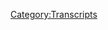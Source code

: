 {{DEFAULTSORT:
    #_TRANSCRIPT_0171:Loosh and Let Live
}}{{Transcript
    | title         = [[171: Loosh and Let Live]]
    | caption       = [https://knowledgefight.libsyn.com/knowledge-fight-loosh-and-let-live Listen to this episode on Libsyn]
    | episodeNumber = [[171: Loosh and Let Live|171]]
    | length        = 02:51:31
}}

{{MessageBox
    | header     = Warning: Bot Generated Content
    | text       = This transcript was automatically generated by transcription software and likely contains many mistakes and misattributions. Please check the audio for definitive quotes, attribution, and context.
    | image      = N3yvass4myg91.webp
    | imagewidth = 50px
    | id         = warning
}}

{{TranscriptBlock
    | name      = Unknown Speaker
    | timestamp = 00:00:00.000
    | text      = Andy in Kansas you're on the air. Thanks for holding
}}

{{TranscriptBlock
    | name      = Unknown Speaker
    | timestamp = 00:00:03.839
    | text      = Hello Alex, I'm a person color I'm a huge fan. I love your work. I love you. Hey everybody welcome back to knowledge fight
}}

{{TranscriptBlock
    | name      = Unknown Speaker
    | timestamp = 00:00:09.480
    | text      = I'm Dan. I'm Jordan. We're a couple dudes like to sit around drink novelty beverages and talk a little bit about Alex Jones indeed
}}

{{TranscriptBlock
    | name      = Unknown Speaker
    | timestamp = 00:00:15.240
    | text      = We are Dan. What's Dan? Hey, Dan. Hello if I was I don't know
}}

{{TranscriptBlock
    | name      = Unknown Speaker
    | timestamp = 00:00:23.000
    | text      = if I were
}}

{{TranscriptBlock
    | name      = Unknown Speaker
    | timestamp = 00:00:25.000
    | text      = All right, all right, I were right to be were I to be
}}

{{TranscriptBlock
    | name      = Unknown Speaker
    | timestamp = 00:00:30.800
    | text      = someone utterly unfamiliar
}}

{{TranscriptBlock
    | name      = Unknown Speaker
    | timestamp = 00:00:33.320
    | text      = with
}}

{{TranscriptBlock
    | name      = Unknown Speaker
    | timestamp = 00:00:34.399
    | text      = junctive
}}

{{TranscriptBlock
    | name      = Unknown Speaker
    | timestamp = 00:00:35.600
    | text      = podcasts grammar sure
}}

{{TranscriptBlock
    | name      = Unknown Speaker
    | timestamp = 00:00:38.119
    | text      = Love, okay
}}

{{TranscriptBlock
    | name      = Unknown Speaker
    | timestamp = 00:00:40.280
    | text      = Just just the general sense that life could be better. I would say first of all the passive voice is spectacular
}}

{{TranscriptBlock
    | name      = Unknown Speaker
    | timestamp = 00:00:48.159
    | text      = Secondly, I would say that I would say I don't understand that. I don't know anything about grammar can't help you on love
}}

{{TranscriptBlock
    | name      = Unknown Speaker
    | timestamp = 00:00:53.399
    | text      = I'm a robot there you go can tell you that
}}

{{TranscriptBlock
    | name      = Unknown Speaker
    | timestamp = 00:00:55.560
    | text      = This is podcast where I know a lot about Alex Jones and this guy over here doesn't know anything about him
}}

{{TranscriptBlock
    | name      = Unknown Speaker
    | timestamp = 00:00:59.340
    | text      = And you should listen to it. Give it a shot
}}

{{TranscriptBlock
    | name      = Unknown Speaker
    | timestamp = 00:01:01.119
    | text      = Absolutely
}}

{{TranscriptBlock
    | name      = Unknown Speaker
    | timestamp = 00:01:02.280
    | text      = Perfect so good that bit was executed to perfection was not bad before we get going with the day's episode
}}

{{TranscriptBlock
    | name      = Unknown Speaker
    | timestamp = 00:01:07.799
    | text      = Just got to address a slight elephant in the room
}}

{{TranscriptBlock
    | name      = Unknown Speaker
    | timestamp = 00:01:10.640
    | text      = We did try and record on Monday night and got to a little bit of a row a little bit of a fight and enough
}}

{{TranscriptBlock
    | name      = Unknown Speaker
    | timestamp = 00:01:16.920
    | text      = People were watching and are going to listen to the show that I feel like it's appropriate that we address
}}

{{TranscriptBlock
    | name      = Unknown Speaker
    | timestamp = 00:01:21.500
    | text      = We should at least talk about because I do think that I got a couple messages that were nice from people like me like hey
}}

{{TranscriptBlock
    | name      = Unknown Speaker
    | timestamp = 00:01:26.959
    | text      = Don't worry about stuff, and I don't think necessarily the people understood that I wasn't mad at you
}}

{{TranscriptBlock
    | name      = Unknown Speaker
    | timestamp = 00:01:32.239
    | text      = I wasn't mad at you interrupting me. That's kind of our dynamic
}}

{{TranscriptBlock
    | name      = Unknown Speaker
    | timestamp = 00:01:36.200
    | text      = That's like a little bit to the to the extent of like in the chat room
}}

{{TranscriptBlock
    | name      = Unknown Speaker
    | timestamp = 00:01:39.599
    | text      = They have a drinking game and one of the things is when I physically have to wait to talk
}}

{{TranscriptBlock
    | name      = Unknown Speaker
    | timestamp = 00:01:44.280
    | text      = So like it's not that's fair
}}

{{TranscriptBlock
    | name      = Unknown Speaker
    | timestamp = 00:01:46.280
    | text      = It's not that I'm unfamiliar with that dynamic between us or even that it bothers me right
}}

{{TranscriptBlock
    | name      = Unknown Speaker
    | timestamp = 00:01:51.140
    | text      = But I think a lot of people might have thought like Dan and Jordan are fighting
}}

{{TranscriptBlock
    | name      = Unknown Speaker
    | timestamp = 00:01:54.680
    | text      = They're mad at each other. They're not gonna be friends or something like that, and that's okay
}}

{{TranscriptBlock
    | name      = Unknown Speaker
    | timestamp = 00:01:58.400
    | text      = God know what was going on is we were having a conversation about the children in concentration camps yes
}}

{{TranscriptBlock
    | name      = Unknown Speaker
    | timestamp = 00:02:05.780
    | text      = Concentration camps use whatever language you prefer that seems fitting, but you were talking about how you aren't sure if
}}

{{TranscriptBlock
    | name      = Unknown Speaker
    | timestamp = 00:02:14.680
    | text      = This was really that new in terms of atrocities that the United States commits right
}}

{{TranscriptBlock
    | name      = Unknown Speaker
    | timestamp = 00:02:20.900
    | text      = And of course other countries, but you know since we live in the United States
}}

{{TranscriptBlock
    | name      = Unknown Speaker
    | timestamp = 00:02:24.919
    | text      = Isn't that?
}}

{{TranscriptBlock
    | name      = Unknown Speaker
    | timestamp = 00:02:26.319
    | text      = and and I was trying to butt in to disagree with you because I
}}

{{TranscriptBlock
    | name      = Unknown Speaker
    | timestamp = 00:02:32.000
    | text      = Don't necessarily think what we ended up talking about after we turned off the recording was what I was probably
}}

{{TranscriptBlock
    | name      = Unknown Speaker
    | timestamp = 00:02:38.080
    | text      = trying to get to say which was that the lack of
}}

{{TranscriptBlock
    | name      = Unknown Speaker
    | timestamp = 00:02:43.520
    | text      = Justifiable explanation for this the lack of plausible deniability that we have in like when a drone
}}

{{TranscriptBlock
    | name      = Unknown Speaker
    | timestamp = 00:02:49.879
    | text      = accidentally in heavy quotes kills a child right when it's trying to aim at a terrorist like there's some sort of
}}

{{TranscriptBlock
    | name      = Unknown Speaker
    | timestamp = 00:02:57.479
    | text      = Psychological buffer that you can make in your head
}}

{{TranscriptBlock
    | name      = Unknown Speaker
    | timestamp = 00:03:00.280
    | text      = That allows you to like move on past it right whereas this has no
}}

{{TranscriptBlock
    | name      = Unknown Speaker
    | timestamp = 00:03:04.840
    | text      = Buffer like that at all. No. This is just abject cruelty
}}

{{TranscriptBlock
    | name      = Unknown Speaker
    | timestamp = 00:03:08.099
    | text      = well
}}

{{TranscriptBlock
    | name      = Unknown Speaker
    | timestamp = 00:03:08.560
    | text      = So you were making your point and I tried to butt in to sort of disagree with it to make that point or to sort
}}

{{TranscriptBlock
    | name      = Unknown Speaker
    | timestamp = 00:03:15.159
    | text      = Of include that in the conversation and then you steam don't see them rolled right through I know how there should be no government
}}

{{TranscriptBlock
    | name      = Unknown Speaker
    | timestamp = 00:03:24.800
    | text      = Maybe borders are a bad idea
}}

{{TranscriptBlock
    | name      = Unknown Speaker
    | timestamp = 00:03:27.919
    | text      = And shit like that
}}

{{TranscriptBlock
    | name      = Unknown Speaker
    | timestamp = 00:03:28.879
    | text      = Yeah
}}

{{TranscriptBlock
    | name      = Unknown Speaker
    | timestamp = 00:03:29.360
    | text      = And it just made me so mad because I didn't get to say the thought that I wanted to say I just disagreed with you
}}

{{TranscriptBlock
    | name      = Unknown Speaker
    | timestamp = 00:03:35.599
    | text      = on your road right right
}}

{{TranscriptBlock
    | name      = Unknown Speaker
    | timestamp = 00:03:39.199
    | text      = It was going to paint me in the box like I've explained to you that I was a
}}

{{TranscriptBlock
    | name      = Unknown Speaker
    | timestamp = 00:03:43.199
    | text      = a
}}

{{TranscriptBlock
    | name      = Unknown Speaker
    | timestamp = 00:03:44.400
    | text      = Centrist on children's freedom and I'm not thrilled right I can take it when someone wants to like levy
}}

{{TranscriptBlock
    | name      = Unknown Speaker
    | timestamp = 00:03:51.879
    | text      = Accusations of Dan being a centrist with like I mean I'm a big boy. I don't care right
}}

{{TranscriptBlock
    | name      = Unknown Speaker
    | timestamp = 00:03:56.319
    | text      = I could take my lumps and I can I can debate things with people
}}

{{TranscriptBlock
    | name      = Unknown Speaker
    | timestamp = 00:04:00.719
    | text      = But I really in terms of this situation in this story. I have no interest in that branding
}}

{{TranscriptBlock
    | name      = Unknown Speaker
    | timestamp = 00:04:06.159
    | text      = yeah, I have no time for it even people who mean it well and
}}

{{TranscriptBlock
    | name      = Unknown Speaker
    | timestamp = 00:04:09.599
    | text      = None of this is to say that you were intentionally behaving in a way that would put me in that box right or anything
}}

{{TranscriptBlock
    | name      = Unknown Speaker
    | timestamp = 00:04:16.079
    | text      = It's not mad at you. I'm not mad at the hypothetical listeners
}}

{{TranscriptBlock
    | name      = Unknown Speaker
    | timestamp = 00:04:19.800
    | text      = I was just super frustrated and dealt with it poorly by throwing my headphones on the table
}}

{{TranscriptBlock
    | name      = Unknown Speaker
    | timestamp = 00:04:24.480
    | text      = Well, that's where it like it when I when I'm trying to think through that thought which is
}}

{{TranscriptBlock
    | name      = Unknown Speaker
    | timestamp = 00:04:29.439
    | text      = Which was something that I've been thinking about the whole day and I could tell you were doing I I was just I was just
}}

{{TranscriptBlock
    | name      = Unknown Speaker
    | timestamp = 00:04:35.360
    | text      = Trying so hard to get to like this this this this
}}

{{TranscriptBlock
    | name      = Unknown Speaker
    | timestamp = 00:04:38.639
    | text      = Reconciliation of it. Yeah, because you're absolutely right. One of the big reasons that this is so much different is
}}

{{TranscriptBlock
    | name      = Unknown Speaker
    | timestamp = 00:04:46.199
    | text      = despite all of the cruel acts that America has
}}

{{TranscriptBlock
    | name      = Unknown Speaker
    | timestamp = 00:04:50.079
    | text      = committed
}}

{{TranscriptBlock
    | name      = Unknown Speaker
    | timestamp = 00:04:51.360
    | text      = In continues to commit. Yeah. Yeah kind of a thing
}}

{{TranscriptBlock
    | name      = Unknown Speaker
    | timestamp = 00:04:54.360
    | text      = This one is just so it isn't different and yet it is so massively different
}}

{{TranscriptBlock
    | name      = Unknown Speaker
    | timestamp = 00:04:59.879
    | text      = I'm certain if someone like a historian were to sit down and and like really go over examples. There's got to be another
}}

{{TranscriptBlock
    | name      = Unknown Speaker
    | timestamp = 00:05:06.240
    | text      = Yeah few that are just as bad. Yeah, of course, but in our lifetime, it doesn't it does feel uniquely shitty
}}

{{TranscriptBlock
    | name      = Unknown Speaker
    | timestamp = 00:05:13.720
    | text      = Right. I'm not I'm not sure
}}

{{TranscriptBlock
    | name      = Unknown Speaker
    | timestamp = 00:05:17.720
    | text      = I'm fine saying that and acting on it now
}}

{{TranscriptBlock
    | name      = Unknown Speaker
    | timestamp = 00:05:20.360
    | text      = I probably need to sit with those feelings for a little while just know if I fully support that right?
}}

{{TranscriptBlock
    | name      = Unknown Speaker
    | timestamp = 00:05:26.139
    | text      = I'm not sure if it matters
}}

{{TranscriptBlock
    | name      = Unknown Speaker
    | timestamp = 00:05:28.000
    | text      = but you know it
}}

{{TranscriptBlock
    | name      = Unknown Speaker
    | timestamp = 00:05:30.839
    | text      = It's hard and the other thing that I think is particularly hard about it, too
}}

{{TranscriptBlock
    | name      = Unknown Speaker
    | timestamp = 00:05:34.259
    | text      = Is that like not to say we called this or anything like that?
}}

{{TranscriptBlock
    | name      = Unknown Speaker
    | timestamp = 00:05:38.000
    | text      = but I think one of the things that we've gone over over and over again is like a
}}

{{TranscriptBlock
    | name      = Unknown Speaker
    | timestamp = 00:05:42.560
    | text      = Alex Jones is representative of this tide. He is a voice of white nationalism
}}

{{TranscriptBlock
    | name      = Unknown Speaker
    | timestamp = 00:05:47.079
    | text      = yes, what you're seeing is other ring of particularly Muslims and immigrants and
}}

{{TranscriptBlock
    | name      = Unknown Speaker
    | timestamp = 00:05:53.000
    | text      = It's not to say like it feels really terrible because hey, even we couldn't stop this, right?
}}

{{TranscriptBlock
    | name      = Unknown Speaker
    | timestamp = 00:05:58.519
    | text      = Right now I totally understand where you're coming there is a marked feeling of impotence around it and that is kind of a bummer
}}

{{TranscriptBlock
    | name      = Unknown Speaker
    | timestamp = 00:06:08.040
    | text      = Not and I don't know if that has any place of ego in it or anything
}}

{{TranscriptBlock
    | name      = Unknown Speaker
    | timestamp = 00:06:12.620
    | text      = But it just kind of everything everything really sucks
}}

{{TranscriptBlock
    | name      = Unknown Speaker
    | timestamp = 00:06:15.800
    | text      = and then the other thing that we talked about when we turn things off was the the feeling of
}}

{{TranscriptBlock
    | name      = Unknown Speaker
    | timestamp = 00:06:21.480
    | text      = inability to do anything like even a desperate
}}

{{TranscriptBlock
    | name      = Unknown Speaker
    | timestamp = 00:06:25.279
    | text      = An awareness that situation is desperate and we need to act, right?
}}

{{TranscriptBlock
    | name      = Unknown Speaker
    | timestamp = 00:06:31.240
    | text      = The the ability to make any concrete change feels feels very difficult and there are things we could do. There's a rally
}}

{{TranscriptBlock
    | name      = Unknown Speaker
    | timestamp = 00:06:38.600
    | text      = Yeah, there's protests that will be taking place. There's organizations people can donate. Yeah a couple of organizations that
}}

{{TranscriptBlock
    | name      = Unknown Speaker
    | timestamp = 00:06:45.079
    | text      = Yeah, I just want to say that it feels very desperate and it feels desperate even to do these things that having done these things
}}

{{TranscriptBlock
    | name      = Unknown Speaker
    | timestamp = 00:06:52.399
    | text      = Right, it doesn't feel like you're really making a difference, but it does matter
}}

{{TranscriptBlock
    | name      = Unknown Speaker
    | timestamp = 00:06:56.480
    | text      = It doesn't matter to do those things or do something because what Alex Jones would advocate is a feeling of powerlessness in the face
}}

{{TranscriptBlock
    | name      = Unknown Speaker
    | timestamp = 00:07:04.160
    | text      = of this giant
}}

{{TranscriptBlock
    | name      = Unknown Speaker
    | timestamp = 00:07:06.279
    | text      = Behemoth evil and that's stupid right direct action is always possible
}}

{{TranscriptBlock
    | name      = Unknown Speaker
    | timestamp = 00:07:12.000
    | text      = Even if it feels like it does nothing should do something
}}

{{TranscriptBlock
    | name      = Unknown Speaker
    | timestamp = 00:07:15.480
    | text      = well, that's one of the the organization that I
}}

{{TranscriptBlock
    | name      = Unknown Speaker
    | timestamp = 00:07:18.040
    | text      = There are a couple that I looked into today that I say nothing about these organizations. I didn't look into them
}}

{{TranscriptBlock
    | name      = Unknown Speaker
    | timestamp = 00:07:24.639
    | text      = Do I did I will stay no no, I'll stand by your assessment
}}

{{TranscriptBlock
    | name      = Unknown Speaker
    | timestamp = 00:07:28.120
    | text      = There are a couple of organizations that I research that are direct action, you know
}}

{{TranscriptBlock
    | name      = Unknown Speaker
    | timestamp = 00:07:33.959
    | text      = They're not like the Red Cross where they have an operating budget or anything like that
}}

{{TranscriptBlock
    | name      = Unknown Speaker
    | timestamp = 00:07:37.759
    | text      = Like I don't fuck around with that. Sure. The first was the Legal Aid Justice Center, which is entirely devoted to getting
}}

{{TranscriptBlock
    | name      = Unknown Speaker
    | timestamp = 00:07:45.819
    | text      = migrant children
}}

{{TranscriptBlock
    | name      = Unknown Speaker
    | timestamp = 00:07:47.519
    | text      = Representation great if you because if they've been separated from the parents
}}

{{TranscriptBlock
    | name      = Unknown Speaker
    | timestamp = 00:07:52.199
    | text      = 70% of them or something like that have nobody so they have no representation. They have nothing or rights
}}

{{TranscriptBlock
    | name      = Unknown Speaker
    | timestamp = 00:07:58.399
    | text      = Exactly. Yeah, and then the other one like an attorney at all
}}

{{TranscriptBlock
    | name      = Unknown Speaker
    | timestamp = 00:08:02.079
    | text      = Yeah, exactly. And then the other one was I think it's I think it's actually becoming somewhat popular
}}

{{TranscriptBlock
    | name      = Unknown Speaker
    | timestamp = 00:08:08.060
    | text      = It's our AI CES. I've seen
}}

{{TranscriptBlock
    | name      = Unknown Speaker
    | timestamp = 00:08:12.160
    | text      = the big reason that I
}}

{{TranscriptBlock
    | name      = Unknown Speaker
    | timestamp = 00:08:14.160
    | text      = I liked them a lot is because they are putting it not just towards
}}

{{TranscriptBlock
    | name      = Unknown Speaker
    | timestamp = 00:08:19.639
    | text      = Legal defense but also towards a permanent bail fund right or a bond fund. That's great. So
}}

{{TranscriptBlock
    | name      = Unknown Speaker
    | timestamp = 00:08:26.579
    | text      = like if it costs five grand to get out of
}}

{{TranscriptBlock
    | name      = Unknown Speaker
    | timestamp = 00:08:30.600
    | text      = Prison to see your kid and you don't have five grand
}}

{{TranscriptBlock
    | name      = Unknown Speaker
    | timestamp = 00:08:34.159
    | text      = Well, then you just stay there with this permanent bond fund because bonds aren't you know, it's not like a purchase if everything goes
}}

{{TranscriptBlock
    | name      = Unknown Speaker
    | timestamp = 00:08:41.440
    | text      = Well, you get the money back. Yeah, so if the bond fund is set up sufficiently it can operate indefinitely
}}

{{TranscriptBlock
    | name      = Unknown Speaker
    | timestamp = 00:08:48.000
    | text      = And that's one of the big things that I I feel like we should do great
}}

{{TranscriptBlock
    | name      = Unknown Speaker
    | timestamp = 00:08:53.039
    | text      = the other thing is I think we should all buy guns and
}}

{{TranscriptBlock
    | name      = Unknown Speaker
    | timestamp = 00:08:58.399
    | text      = What?
}}

{{TranscriptBlock
    | name      = Unknown Speaker
    | timestamp = 00:09:02.200
    | text      = That one was a bit, okay, so anyway that
}}

{{TranscriptBlock
    | name      = Unknown Speaker
    | timestamp = 00:09:05.600
    | text      = Is the first nine minutes of our episode? Yeah. Now we're we're back
}}

{{TranscriptBlock
    | name      = Unknown Speaker
    | timestamp = 00:09:10.440
    | text      = I think that we needed I think we did the right thing by
}}

{{TranscriptBlock
    | name      = Unknown Speaker
    | timestamp = 00:09:14.440
    | text      = bailing on the episode because
}}

{{TranscriptBlock
    | name      = Unknown Speaker
    | timestamp = 00:09:16.600
    | text      = As we revealed and I will reveal in a moment here. This is gonna be a project Camelot episode
}}

{{TranscriptBlock
    | name      = Unknown Speaker
    | timestamp = 00:09:21.620
    | text      = Yeah, there's no reason to have that kind of negative cloud hovering over. What's supposed to be a jolly good time
}}

{{TranscriptBlock
    | name      = Unknown Speaker
    | timestamp = 00:09:27.759
    | text      = Yeah, we are we are
}}

{{TranscriptBlock
    | name      = Unknown Speaker
    | timestamp = 00:09:30.039
    | text      = Absolutely going to enjoy the fuck out of this. Oh and you will I can't wait
}}

{{TranscriptBlock
    | name      = Unknown Speaker
    | timestamp = 00:09:35.159
    | text      = You might actually not because I'm not because of how much I'm gonna enjoy
}}

{{TranscriptBlock
    | name      = Unknown Speaker
    | timestamp = 00:09:38.679
    | text      = Yeah, well that if you enjoy it that means research and words. Oh, man
}}

{{TranscriptBlock
    | name      = Unknown Speaker
    | timestamp = 00:09:41.820
    | text      = We're damn much this hits on all this passive voice
}}

{{TranscriptBlock
    | name      = Unknown Speaker
    | timestamp = 00:09:44.759
    | text      = This episode actually is going to hit on to two things that I've done
}}

{{TranscriptBlock
    | name      = Unknown Speaker
    | timestamp = 00:09:48.539
    | text      = Extensive amounts of research in in the past and it just happens to converge in one person. Oh perfect so much stupidity
}}

{{TranscriptBlock
    | name      = Unknown Speaker
    | timestamp = 00:09:55.080
    | text      = You've fallen in love more or less with the city of Austin. There it is. That's right
}}

{{TranscriptBlock
    | name      = Unknown Speaker
    | timestamp = 00:10:00.659
    | text      = Thank you so much to everybody in Austin. We were there on Friday. The live episode came out on Monday
}}

{{TranscriptBlock
    | name      = Unknown Speaker
    | timestamp = 00:10:05.600
    | text      = We first of all appreciate all the positive reviews of the live episode
}}

{{TranscriptBlock
    | name      = Unknown Speaker
    | timestamp = 00:10:10.039
    | text      = Those live the the positive reviews would be impossible without the help of the people who helped us set up and
}}

{{TranscriptBlock
    | name      = Unknown Speaker
    | timestamp = 00:10:17.960
    | text      = Absolutely that a reality
}}

{{TranscriptBlock
    | name      = Unknown Speaker
    | timestamp = 00:10:19.799
    | text      = Absolutely. And so just before we get going like to instead of thanking any donors today
}}

{{TranscriptBlock
    | name      = Unknown Speaker
    | timestamp = 00:10:24.559
    | text      = I'd like to give some thank yous to to the folks in Austin who who really facilitated this shit along with
}}

{{TranscriptBlock
    | name      = Unknown Speaker
    | timestamp = 00:10:31.799
    | text      = Yourself. Yeah, fuck off. You picked the perfect episode, but that's that's not as that's not as much of the work as get it
}}

{{TranscriptBlock
    | name      = Unknown Speaker
    | timestamp = 00:10:38.679
    | text      = coordinating ah
}}

{{TranscriptBlock
    | name      = Unknown Speaker
    | timestamp = 00:10:40.159
    | text      = Yeah, all we had to do is fly down there. That's true. That's because the people on the ground in Austin John Doug
}}

{{TranscriptBlock
    | name      = Unknown Speaker
    | timestamp = 00:10:48.440
    | text      = Rory
}}

{{TranscriptBlock
    | name      = Unknown Speaker
    | timestamp = 00:10:49.879
    | text      = max
}}

{{TranscriptBlock
    | name      = Unknown Speaker
    | timestamp = 00:10:51.080
    | text      = Everybody on the ground who made that show possible. Mm-hmm. It was it was the most fun
}}

{{TranscriptBlock
    | name      = Unknown Speaker
    | timestamp = 00:10:58.279
    | text      = nerve-wracking
}}

{{TranscriptBlock
    | name      = Unknown Speaker
    | timestamp = 00:10:59.720
    | text      = Insane couple of days. I think of my entire life it it was spectacular and because of that
}}

{{TranscriptBlock
    | name      = Unknown Speaker
    | timestamp = 00:11:06.080
    | text      = Quadrum for it quadrum for it. I don't think that's the right word quadrup
}}

{{TranscriptBlock
    | name      = Unknown Speaker
    | timestamp = 00:11:11.399
    | text      = Quimber and for
}}

{{TranscriptBlock
    | name      = Unknown Speaker
    | timestamp = 00:11:14.240
    | text      = musketeers
}}

{{TranscriptBlock
    | name      = Unknown Speaker
    | timestamp = 00:11:15.879
    | text      = three musketeers
}}

{{TranscriptBlock
    | name      = Unknown Speaker
    | timestamp = 00:11:20.679
    | text      = Because of their help it was just a spectacular time and in recognition of that I would like to
}}

{{TranscriptBlock
    | name      = Unknown Speaker
    | timestamp = 00:11:26.639
    | text      = Announce that all four of them are now officially raptor princesses. Hey, I'm a policy wonk
}}

{{TranscriptBlock
    | name      = Unknown Speaker
    | timestamp = 00:11:35.399
    | text      = Someone someone sodomite sent me a bucket of poop daddy shark
}}

{{TranscriptBlock
    | name      = Unknown Speaker
    | timestamp = 00:11:40.600
    | text      = Jar Jar Binks has a Caribbean black accent. He's a loser little little titty, baby
}}

{{TranscriptBlock
    | name      = Unknown Speaker
    | timestamp = 00:11:47.480
    | text      = I don't want to hate black people. I renounce Jesus Christ. I
}}

{{TranscriptBlock
    | name      = Unknown Speaker
    | timestamp = 00:11:51.399
    | text      = Know how to read I am out of control
}}

{{TranscriptBlock
    | name      = Unknown Speaker
    | timestamp = 00:11:56.320
    | text      = I've never really seen a lot of white racism in my life. I really haven't I bet you money
}}

{{TranscriptBlock
    | name      = Unknown Speaker
    | timestamp = 00:12:00.879
    | text      = There are a few living black people that have been
}}

{{TranscriptBlock
    | name      = Unknown Speaker
    | timestamp = 00:12:04.159
    | text      = Abused by white people as much as I have been abused by black people at all Hitler Joseph Stalin both those guys were complete
}}

{{TranscriptBlock
    | name      = Unknown Speaker
    | timestamp = 00:12:11.559
    | text      = badasses
}}

{{TranscriptBlock
    | name      = Unknown Speaker
    | timestamp = 00:12:12.919
    | text      = complete
}}

{{TranscriptBlock
    | name      = Unknown Speaker
    | timestamp = 00:12:14.480
    | text      = Welcome to McDonald. May I help you? I'm Benny Sanders. Thank you so much Austin nights
}}

{{TranscriptBlock
    | name      = Unknown Speaker
    | timestamp = 00:12:19.139
    | text      = It's
}}

{{TranscriptBlock
    | name      = Unknown Speaker
    | timestamp = 00:12:20.820
    | text      = So prophetic, isn't it?
}}

{{TranscriptBlock
    | name      = Unknown Speaker
    | timestamp = 00:12:22.700
    | text      = But his his admiration for Hitler and Stalin is being complete badasses and you're like, well
}}

{{TranscriptBlock
    | name      = Unknown Speaker
    | timestamp = 00:12:28.820
    | text      = He's being facetious and then we get our own and he's oh, yeah. No, no, he loves him. No fair enough
}}

{{TranscriptBlock
    | name      = Unknown Speaker
    | timestamp = 00:12:35.700
    | text      = Hitler and Stalin were white that's true. That's why he doesn't say that about Mao. That's true. That's true
}}

{{TranscriptBlock
    | name      = Unknown Speaker
    | timestamp = 00:12:41.580
    | text      = So I mean, I think that's got to be a piece and you would be he would totally be against the immigration policy
}}

{{TranscriptBlock
    | name      = Unknown Speaker
    | timestamp = 00:12:46.500
    | text      = If Obama was doing it, yeah, like if Obama was was doing all this all this Holocaust shit
}}

{{TranscriptBlock
    | name      = Unknown Speaker
    | timestamp = 00:12:51.740
    | text      = He would be like hey, he's coming after our people that whole thing or if it was like whites coming in from the south
}}

{{TranscriptBlock
    | name      = Unknown Speaker
    | timestamp = 00:12:57.779
    | text      = Or something like that. Oh, yeah, it's all totally fine. It's all
}}

{{TranscriptBlock
    | name      = Unknown Speaker
    | timestamp = 00:13:01.620
    | text      = It's all baby
}}

{{TranscriptBlock
    | name      = Unknown Speaker
    | timestamp = 00:13:03.860
    | text      = In white supremacy and ethnic cleansing. Yep
}}

{{TranscriptBlock
    | name      = Unknown Speaker
    | timestamp = 00:13:06.539
    | text      = Um, so I want to get I don't want to minimize that stuff and I'm sure Alex saying some horrible stuff about it
}}

{{TranscriptBlock
    | name      = Unknown Speaker
    | timestamp = 00:13:13.279
    | text      = Yeah, I can't deal with that. I don't want to listen to it. I don't care to hear him defend these policies
}}

{{TranscriptBlock
    | name      = Unknown Speaker
    | timestamp = 00:13:18.820
    | text      = I don't want to hear anybody defend this. I don't wanna he I
}}

{{TranscriptBlock
    | name      = Unknown Speaker
    | timestamp = 00:13:22.100
    | text      = Someone posted in the Facebook group about how he's talking about space force. I don't give a shit
}}

{{TranscriptBlock
    | name      = Unknown Speaker
    | timestamp = 00:13:28.580
    | text      = I don't want to hear about space force from him because I have other people to tell me about it
}}

{{TranscriptBlock
    | name      = Unknown Speaker
    | timestamp = 00:13:33.659
    | text      = and and I'll tell you something about our
}}

{{TranscriptBlock
    | name      = Unknown Speaker
    | timestamp = 00:13:37.460
    | text      = Jedi work
}}

{{TranscriptBlock
    | name      = Unknown Speaker
    | timestamp = 00:13:38.960
    | text      = Okay, it's not just killing. Ooh. No, so that is no it is not drop. It is not just episode
}}

{{TranscriptBlock
    | name      = Unknown Speaker
    | timestamp = 00:13:45.179
    | text      = Nope, but it is partially killing. Yeah Jedi gotta kill kill. Hey, you don't want to it's like we don't want to Dan
}}

{{TranscriptBlock
    | name      = Unknown Speaker
    | timestamp = 00:13:51.379
    | text      = But sometimes you gotta like what you learn in see episode 1 of Game of Thrones
}}

{{TranscriptBlock
    | name      = Unknown Speaker
    | timestamp = 00:13:56.620
    | text      = Sometimes you get a kill and when you put a death sentence down you got to kill that person yourself
}}

{{TranscriptBlock
    | name      = Unknown Speaker
    | timestamp = 00:14:00.100
    | text      = Oh, that's true Ned teaches Ned actually was a Jedi. He was yeah
}}

{{TranscriptBlock
    | name      = Unknown Speaker
    | timestamp = 00:14:04.419
    | text      = What? I'm very low-tech Jedi
}}

{{TranscriptBlock
    | name      = Unknown Speaker
    | timestamp = 00:14:07.779
    | text      = So Jordan, like I said today is episode of the PC the project Camelot hell
}}

{{TranscriptBlock
    | name      = Unknown Speaker
    | timestamp = 00:14:13.360
    | text      = Yeah, and every episode of project Camelot begins the exact same way with Carrie Cassidy saying her name
}}

{{TranscriptBlock
    | name      = Unknown Speaker
    | timestamp = 00:14:20.379
    | text      = So we will never forget
}}

{{TranscriptBlock
    | name      = Unknown Speaker
    | timestamp = 00:14:26.460
    | text      = Hi everyone, I'm Carrie Cassidy from project Camelot and very happy to be here tonight
}}

{{TranscriptBlock
    | name      = Unknown Speaker
    | timestamp = 00:14:32.139
    | text      = I have a very good old friend
}}

{{TranscriptBlock
    | name      = Unknown Speaker
    | timestamp = 00:14:36.940
    | text      = Haven't heard or seen from him in a long time and he spoke at one of my conferences
}}

{{TranscriptBlock
    | name      = Unknown Speaker
    | timestamp = 00:14:42.399
    | text      = He's a wonderful researcher an investigator and gonna bring him on the screen here now Steven Kelly
}}

{{TranscriptBlock
    | name      = Unknown Speaker
    | timestamp = 00:14:50.539
    | text      = Steven say hello to everyone
}}

{{TranscriptBlock
    | name      = Unknown Speaker
    | timestamp = 00:14:53.460
    | text      = Hi Carrie
}}

{{TranscriptBlock
    | name      = Unknown Speaker
    | timestamp = 00:14:55.460
    | text      = Hey Steven, join the club. How's Carrie doing? She's she's really excited. She's feeling it
}}

{{TranscriptBlock
    | name      = Unknown Speaker
    | timestamp = 00:15:02.419
    | text      = She's good. This means if she's excited which you can tell by the sound of her voice
}}

{{TranscriptBlock
    | name      = Unknown Speaker
    | timestamp = 00:15:07.220
    | text      = She's a what? He's a wonderful researcher
}}

{{TranscriptBlock
    | name      = Unknown Speaker
    | timestamp = 00:15:09.240
    | text      = She's thrilled to have him on the show thrilled to have him on in that wonderful monotone that she has
}}

{{TranscriptBlock
    | name      = Unknown Speaker
    | timestamp = 00:15:14.100
    | text      = Man, I'll tell you what. This guy is like we've bit. Mmm. What do you got?
}}

{{TranscriptBlock
    | name      = Unknown Speaker
    | timestamp = 00:15:18.940
    | text      = I don't know how to put this into words like cuz you know what every single time
}}

{{TranscriptBlock
    | name      = Unknown Speaker
    | timestamp = 00:15:24.019
    | text      = We meet a new person through Project Camelot. I'm sure my response is we found a real crazy
}}

{{TranscriptBlock
    | name      = Unknown Speaker
    | timestamp = 00:15:30.019
    | text      = Like I always think we've outdone ourselves
}}

{{TranscriptBlock
    | name      = Unknown Speaker
    | timestamp = 00:15:32.740
    | text      = Like there's the thread. Yeah, but this guy is like a really unique
}}

{{TranscriptBlock
    | name      = Unknown Speaker
    | timestamp = 00:15:37.539
    | text      = version of crazy for for this show. All right. I am is he random pants crazy. I
}}

{{TranscriptBlock
    | name      = Unknown Speaker
    | timestamp = 00:15:44.220
    | text      = Think he's crazier than a diamond gusset pair. Okay, he would he is is like this
}}

{{TranscriptBlock
    | name      = Unknown Speaker
    | timestamp = 00:15:48.419
    | text      = he gives me multiple feelings whereas like there's other like a like a
}}

{{TranscriptBlock
    | name      = Unknown Speaker
    | timestamp = 00:15:55.379
    | text      = Mark Richards doesn't give me multiple feelings. He gives me like that guy's a murderer and he's having fun in prison
}}

{{TranscriptBlock
    | name      = Unknown Speaker
    | timestamp = 00:16:01.340
    | text      = Yeah, like that. That's all I got. It's a very extreme two feelings. But yeah, right, right
}}

{{TranscriptBlock
    | name      = Unknown Speaker
    | timestamp = 00:16:06.139
    | text      = Yeah, these other guys like a Randy Kramer. He's another space pilot guy. Yeah, it was like that guy
}}

{{TranscriptBlock
    | name      = Unknown Speaker
    | timestamp = 00:16:12.379
    | text      = you know, he's just making up a past for himself because he had a
}}

{{TranscriptBlock
    | name      = Unknown Speaker
    | timestamp = 00:16:15.259
    | text      = But like a do-nothing 20s
}}

{{TranscriptBlock
    | name      = Unknown Speaker
    | timestamp = 00:16:18.860
    | text      = He had a rough go to do nothing that decade in his 20s and now he's like, well, actually I was in space
}}

{{TranscriptBlock
    | name      = Unknown Speaker
    | timestamp = 00:16:24.299
    | text      = Of course, but they brought me back to my body the exact moment. I left it's great
}}

{{TranscriptBlock
    | name      = Unknown Speaker
    | timestamp = 00:16:28.940
    | text      = Like I understand you got to reclaim some time. I had some bad years too. I get it like that sort of thing
}}

{{TranscriptBlock
    | name      = Unknown Speaker
    | timestamp = 00:16:35.940
    | text      = This guy Stephen Kelly is like I got so many feelings about him
}}

{{TranscriptBlock
    | name      = Unknown Speaker
    | timestamp = 00:16:40.899
    | text      = I don't even I don't even know how to tell you ahead of time. All right, there's hilarity
}}

{{TranscriptBlock
    | name      = Unknown Speaker
    | timestamp = 00:16:44.340
    | text      = Yes, there's so many others. This is this is gonna be a mess
}}

{{TranscriptBlock
    | name      = Unknown Speaker
    | timestamp = 00:16:48.179
    | text      = But here we're gonna get the full gamut of human emotion today. Yeah, absolutely. I'd be wondering though. Why is he on the show?
}}

{{TranscriptBlock
    | name      = Unknown Speaker
    | timestamp = 00:16:54.419
    | text      = Why is Carrie having him on and is he a Jedi?
}}

{{TranscriptBlock
    | name      = Unknown Speaker
    | timestamp = 00:16:57.340
    | text      = Well, we're gonna get to that. Okay, we're gonna get to that much later. All right, but pretty much later much later
}}

{{TranscriptBlock
    | name      = Unknown Speaker
    | timestamp = 00:17:02.539
    | text      = Well, of course, it takes a while to get up to Jedi and he doesn't want to reveal those sorts of things
}}

{{TranscriptBlock
    | name      = Unknown Speaker
    | timestamp = 00:17:06.779
    | text      = He's a padawan at the beginning of the episode. Absolutely. Yes, so we get to Carrie explaining why she's having him on
}}

{{TranscriptBlock
    | name      = Unknown Speaker
    | timestamp = 00:17:12.299
    | text      = Again, because he was on way in the past and then
}}

{{TranscriptBlock
    | name      = Unknown Speaker
    | timestamp = 00:17:17.619
    | text      = She tries to like she tries to distance herself from some of his ideas. Okay immediately
}}

{{TranscriptBlock
    | name      = Unknown Speaker
    | timestamp = 00:17:24.539
    | text      = Okay, what I was going through my library and I realized that somehow
}}

{{TranscriptBlock
    | name      = Unknown Speaker
    | timestamp = 00:17:29.180
    | text      = My audio interviews with you seemed to have disappeared and we didn't get hacked. No you did
}}

{{TranscriptBlock
    | name      = Unknown Speaker
    | timestamp = 00:17:36.259
    | text      = We don't know what happened. Some of the radio shows they disappeared
}}

{{TranscriptBlock
    | name      = Unknown Speaker
    | timestamp = 00:17:39.539
    | text      = So I thought I'd bring you back on and we just it may seem like we're going over old business
}}

{{TranscriptBlock
    | name      = Unknown Speaker
    | timestamp = 00:17:45.099
    | text      = But it's still current. So it's all good
}}

{{TranscriptBlock
    | name      = Unknown Speaker
    | timestamp = 00:17:49.420
    | text      = Yeah, well, you know, I think it's been was November
}}

{{TranscriptBlock
    | name      = Unknown Speaker
    | timestamp = 00:17:54.339
    | text      = 2012 when you know the whole just 2012 2012 12
}}

{{TranscriptBlock
    | name      = Unknown Speaker
    | timestamp = 00:17:58.819
    | text      = Whatever 2012 happened is when I really came out with this and I think that's when you we became a you know
}}

{{TranscriptBlock
    | name      = Unknown Speaker
    | timestamp = 00:18:04.500
    | text      = You became aware of all that. So yeah, it's been at least a good one on six years now
}}

{{TranscriptBlock
    | name      = Unknown Speaker
    | timestamp = 00:18:08.259
    | text      = If you've been doing all this right, actually, I think it was before that that I I we were in touch
}}

{{TranscriptBlock
    | name      = Unknown Speaker
    | timestamp = 00:18:14.900
    | text      = but it's been a while so because I
}}

{{TranscriptBlock
    | name      = Unknown Speaker
    | timestamp = 00:18:19.140
    | text      = so so it turns so it's been a while and there's definitely a
}}

{{TranscriptBlock
    | name      = Unknown Speaker
    | timestamp = 00:18:24.819
    | text      = Right, which is not a good tone of voice. Well, it's because he kept saying 2012 2012 2012
}}

{{TranscriptBlock
    | name      = Unknown Speaker
    | timestamp = 00:18:31.099
    | text      = 2012 2012 because you remember the 2012 1212. This guy is talking about Nabooru coming back and what-have-you
}}

{{TranscriptBlock
    | name      = Unknown Speaker
    | timestamp = 00:18:38.019
    | text      = Okay, he has not left that tip even though it's all still on still on Nabooru
}}

{{TranscriptBlock
    | name      = Unknown Speaker
    | timestamp = 00:18:43.900
    | text      = Didn't that isn't that gone? He might believe that 2012 did happen didn't it did but the deadline is passed. Oh, it's past
}}

{{TranscriptBlock
    | name      = Unknown Speaker
    | timestamp = 00:18:52.299
    | text      = And he's not redoing the deadline
}}

{{TranscriptBlock
    | name      = Unknown Speaker
    | timestamp = 00:18:55.019
    | text      = It's just he's just like no you guys were paying attention. It did happen
}}

{{TranscriptBlock
    | name      = Unknown Speaker
    | timestamp = 00:18:58.819
    | text      = I can't explain to you what he means exactly by this but the fact that he's doing that dance means either
}}

{{TranscriptBlock
    | name      = Unknown Speaker
    | timestamp = 00:19:06.059
    | text      = He knows it was wrong
}}

{{TranscriptBlock
    | name      = Unknown Speaker
    | timestamp = 00:19:07.500
    | text      = But now he has such a good sense of humor about himself that he's like
}}

{{TranscriptBlock
    | name      = Unknown Speaker
    | timestamp = 00:19:10.420
    | text      = Yeah, I could make fun of myself for it or he still believes because a lot of people do that their predictions weren't wrong
}}

{{TranscriptBlock
    | name      = Unknown Speaker
    | timestamp = 00:19:16.819
    | text      = but there was like a wave of
}}

{{TranscriptBlock
    | name      = Unknown Speaker
    | timestamp = 00:19:19.480
    | text      = Waking up that happened on December 20 no 25th is Christmas December 21st 2012
}}

{{TranscriptBlock
    | name      = Unknown Speaker
    | timestamp = 00:19:26.140
    | text      = Yeah, that was like that awakening. That's the date of the beginning of the awakening. That's still happening
}}

{{TranscriptBlock
    | name      = Unknown Speaker
    | timestamp = 00:19:31.940
    | text      = Okay, and long awakening, right? Right
}}

{{TranscriptBlock
    | name      = Unknown Speaker
    | timestamp = 00:19:35.619
    | text      = also, I
}}

{{TranscriptBlock
    | name      = Unknown Speaker
    | timestamp = 00:19:37.339
    | text      = Know I've got so much fun the awakening of what the people
}}

{{TranscriptBlock
    | name      = Unknown Speaker
    | timestamp = 00:19:43.259
    | text      = How does that relate to the end of the world?
}}

{{TranscriptBlock
    | name      = Unknown Speaker
    | timestamp = 00:19:46.940
    | text      = Well, I don't understand. Did we wake up too much? No, no, no, no, no 2012 was never about the end of the world
}}

{{TranscriptBlock
    | name      = Unknown Speaker
    | timestamp = 00:19:52.500
    | text      = That's just Roland Emmerich movies. Oh, okay. That's just nonsense. All right, December 25th
}}

{{TranscriptBlock
    | name      = Unknown Speaker
    | timestamp = 00:19:57.940
    | text      = Christmas December 21st 2012 the birth of our Lord and Savior Jesus Christ. It's about the end of the back to
}}

{{TranscriptBlock
    | name      = Unknown Speaker
    | timestamp = 00:20:06.900
    | text      = Right, right
}}

{{TranscriptBlock
    | name      = Unknown Speaker
    | timestamp = 00:20:08.180
    | text      = It's the beginning of the new phase in the Mayan calendar and interpreted it as the end of the world
}}

{{TranscriptBlock
    | name      = Unknown Speaker
    | timestamp = 00:20:13.579
    | text      = They're actually just a cycling over of a new
}}

{{TranscriptBlock
    | name      = Unknown Speaker
    | timestamp = 00:20:16.500
    | text      = It's a rebirth the age of Aquarius if you will or something along those lines
}}

{{TranscriptBlock
    | name      = Unknown Speaker
    | timestamp = 00:20:20.740
    | text      = That's right. That's the way a lot of these dudes would try and rationalize it
}}

{{TranscriptBlock
    | name      = Unknown Speaker
    | timestamp = 00:20:25.140
    | text      = Although they did have a lot of fun with the doom porn
}}

{{TranscriptBlock
    | name      = Unknown Speaker
    | timestamp = 00:20:27.420
    | text      = Around that time with like all the Planet X is coming back and pretty good stuff Planet X is going to hit the world
}}

{{TranscriptBlock
    | name      = Unknown Speaker
    | timestamp = 00:20:33.299
    | text      = I can't wait. Yeah, so at this point I saw the fifth element
}}

{{TranscriptBlock
    | name      = Unknown Speaker
    | timestamp = 00:20:37.900
    | text      = It's gonna be awesome when Planet X hits the world gonna be crazy. So
}}

{{TranscriptBlock
    | name      = Unknown Speaker
    | timestamp = 00:20:42.660
    | text      = This point we get Carrie asking Steve. I'm gonna call him Steve even though he goes by Steven
}}

{{TranscriptBlock
    | name      = Unknown Speaker
    | timestamp = 00:20:48.859
    | text      = Asking Steve for some of his credit. He's a respectful bastard. Hey, look I've spent a lot of time with this guy at this point
}}

{{TranscriptBlock
    | name      = Unknown Speaker
    | timestamp = 00:20:55.700
    | text      = Okay. Okay. All right
}}

{{TranscriptBlock
    | name      = Unknown Speaker
    | timestamp = 00:20:57.339
    | text      = So she asks her his bona fides and his credits and then we get to hear a pretty familiar thing
}}

{{TranscriptBlock
    | name      = Unknown Speaker
    | timestamp = 00:21:04.220
    | text      = That's it's real weird
}}

{{TranscriptBlock
    | name      = Unknown Speaker
    | timestamp = 00:21:06.700
    | text      = so anyway, you are
}}

{{TranscriptBlock
    | name      = Unknown Speaker
    | timestamp = 00:21:09.779
    | text      = What we what you call yourself is an ex
}}

{{TranscriptBlock
    | name      = Unknown Speaker
    | timestamp = 00:21:12.299
    | text      = Contractor for the NSA and the CIA. Can you explain that in a little more detail for people?
}}

{{TranscriptBlock
    | name      = Unknown Speaker
    | timestamp = 00:21:19.619
    | text      = All right real quick. That means I am NOT a
}}

{{TranscriptBlock
    | name      = Unknown Speaker
    | timestamp = 00:21:22.660
    | text      = Agent CIA agent NSA agent. I never went through I never worked for Langley or any of these places like that
}}

{{TranscriptBlock
    | name      = Unknown Speaker
    | timestamp = 00:21:28.819
    | text      = What I did do is I was a contractor
}}

{{TranscriptBlock
    | name      = Unknown Speaker
    | timestamp = 00:21:31.819
    | text      = I worked and built and was sort of like an employee for these
}}

{{TranscriptBlock
    | name      = Unknown Speaker
    | timestamp = 00:21:36.099
    | text      = Cowboy agencies that they set up on the side out there and and of course the CIA when they do
}}

{{TranscriptBlock
    | name      = Unknown Speaker
    | timestamp = 00:21:42.859
    | text      = Operations that half the time they're made everything everybody is disposable. The whole operation is disposable
}}

{{TranscriptBlock
    | name      = Unknown Speaker
    | timestamp = 00:21:48.420
    | text      = So I was one of those disposable people and then of course I got involved with the Ollie North people, of course, right?
}}

{{TranscriptBlock
    | name      = Unknown Speaker
    | timestamp = 00:21:54.859
    | text      = All right, then of course then I got involved in Iran Contra
}}

{{TranscriptBlock
    | name      = Unknown Speaker
    | timestamp = 00:21:58.140
    | text      = Normal progression, that's how it works. I was an expendable guy and then Oliver North came along
}}

{{TranscriptBlock
    | name      = Unknown Speaker
    | timestamp = 00:22:04.579
    | text      = He was like you get the hard rice. All of these guys are mixed up with Ollie North
}}

{{TranscriptBlock
    | name      = Unknown Speaker
    | timestamp = 00:22:10.859
    | text      = Every single one of these assholes
}}

{{TranscriptBlock
    | name      = Unknown Speaker
    | timestamp = 00:22:14.700
    | text      = Contra scandal and they're all lying
}}

{{TranscriptBlock
    | name      = Unknown Speaker
    | timestamp = 00:22:16.700
    | text      = I mean, which is the weirdest thing to lie about? No, it's why would you want to be part of the Iran Contra scandal?
}}

{{TranscriptBlock
    | name      = Unknown Speaker
    | timestamp = 00:22:23.819
    | text      = It's because there's so many like it's so definite like it definitely happened
}}

{{TranscriptBlock
    | name      = Unknown Speaker
    | timestamp = 00:22:29.059
    | text      = It did definitely happen enough people have had to go on record and say like this is real
}}

{{TranscriptBlock
    | name      = Unknown Speaker
    | timestamp = 00:22:34.380
    | text      = But also lie about the exact details of it, right?
}}

{{TranscriptBlock
    | name      = Unknown Speaker
    | timestamp = 00:22:37.980
    | text      = That you have like this wiggle room of people who will never tell the whole truth
}}

{{TranscriptBlock
    | name      = Unknown Speaker
    | timestamp = 00:22:41.700
    | text      = But there are enough truth is out there that you could be like I was I was mixed up in that shit
}}

{{TranscriptBlock
    | name      = Unknown Speaker
    | timestamp = 00:22:45.299
    | text      = Yeah, and no one will ever like no one will ever be able to confirm it
}}

{{TranscriptBlock
    | name      = Unknown Speaker
    | timestamp = 00:22:48.940
    | text      = But it has so much more credibility than to say I was in a space battle
}}

{{TranscriptBlock
    | name      = Unknown Speaker
    | timestamp = 00:22:51.859
    | text      = Or something like that because right? I don't believe that space battle happened. I do know that Iran Contra did happen
}}

{{TranscriptBlock
    | name      = Unknown Speaker
    | timestamp = 00:22:57.299
    | text      = That's true. So that's why they play this game
}}

{{TranscriptBlock
    | name      = Unknown Speaker
    | timestamp = 00:22:59.460
    | text      = It's the same reason like why you would say I'm a part of the NSA
}}

{{TranscriptBlock
    | name      = Unknown Speaker
    | timestamp = 00:23:04.140
    | text      = I was an NSA contractor because they're never gonna confirm or deny that instead of saying like I'm a part of
}}

{{TranscriptBlock
    | name      = Unknown Speaker
    | timestamp = 00:23:09.380
    | text      = X Y or Z program that like you're just making up right use make up a program like what are you talking about?
}}

{{TranscriptBlock
    | name      = Unknown Speaker
    | timestamp = 00:23:16.779
    | text      = No one is any well, Carrie would believe him, but he's the dollar general stores. I don't know if you knew this
}}

{{TranscriptBlock
    | name      = Unknown Speaker
    | timestamp = 00:23:23.339
    | text      = It was an actual militia. Yeah, they actually had a secret
}}

{{TranscriptBlock
    | name      = Unknown Speaker
    | timestamp = 00:23:26.900
    | text      = space program
}}

{{TranscriptBlock
    | name      = Unknown Speaker
    | timestamp = 00:23:28.400
    | text      = That was run by general dollars. That's the weird thing about the name
}}

{{TranscriptBlock
    | name      = Unknown Speaker
    | timestamp = 00:23:31.839
    | text      = They tricked people by transposing it the dollar general general dollars
}}

{{TranscriptBlock
    | name      = Unknown Speaker
    | timestamp = 00:23:35.480
    | text      = Ordered so many of us and I was only you're just born
}}

{{TranscriptBlock
    | name      = Unknown Speaker
    | timestamp = 00:23:40.240
    | text      = I was just born at the time but because of the way that the Dollar General works
}}

{{TranscriptBlock
    | name      = Unknown Speaker
    | timestamp = 00:23:44.799
    | text      = they have
}}

{{TranscriptBlock
    | name      = Unknown Speaker
    | timestamp = 00:23:47.519
    | text      = I'm out. I'm out. I ran out of Carrie Cassidy lies. Okay, that's all I got. That's fine
}}

{{TranscriptBlock
    | name      = Unknown Speaker
    | timestamp = 00:23:52.400
    | text      = But that's why I was just really excited about general dollars. That's fun. But that's that should give that gives you some reason
}}

{{TranscriptBlock
    | name      = Unknown Speaker
    | timestamp = 00:23:59.480
    | text      = Why all these people bring up?
}}

{{TranscriptBlock
    | name      = Unknown Speaker
    | timestamp = 00:24:01.480
    | text      = The Ollie North shit, right? That's why Larry Nichols brings it up. That's why
}}

{{TranscriptBlock
    | name      = Unknown Speaker
    | timestamp = 00:24:06.680
    | text      = This guy does I think at least two other people I've heard on project Camelot
}}

{{TranscriptBlock
    | name      = Unknown Speaker
    | timestamp = 00:24:11.200
    | text      = Lie about being mixed up in fucking Iran Contra. I listen to it. I'm like
}}

{{TranscriptBlock
    | name      = Unknown Speaker
    | timestamp = 00:24:15.960
    | text      = Shouldn't you guys know each other then?
}}

{{TranscriptBlock
    | name      = Unknown Speaker
    | timestamp = 00:24:18.960
    | text      = Shouldn't like isn't there it was a big operation
}}

{{TranscriptBlock
    | name      = Unknown Speaker
    | timestamp = 00:24:22.599
    | text      = Couldn't have been that there were thousands of people working on it now Steve his business is lasers
}}

{{TranscriptBlock
    | name      = Unknown Speaker
    | timestamp = 00:24:28.839
    | text      = I should tell you that right right, right, right
}}

{{TranscriptBlock
    | name      = Unknown Speaker
    | timestamp = 00:24:34.079
    | text      = Right, which is why Oliver North is now the head of the NRA. Oh that because he needs lasers
}}

{{TranscriptBlock
    | name      = Unknown Speaker
    | timestamp = 00:24:40.039
    | text      = That's the only laser states for gun
}}

{{TranscriptBlock
    | name      = Unknown Speaker
    | timestamp = 00:24:42.240
    | text      = They hired him to take the NRA into the future right and space battles with lasers
}}

{{TranscriptBlock
    | name      = Unknown Speaker
    | timestamp = 00:24:48.400
    | text      = No, no, and they're gonna run illegal lasers next. I don't think these are like war laser like oh
}}

{{TranscriptBlock
    | name      = Unknown Speaker
    | timestamp = 00:24:54.279
    | text      = I don't think this is a laser that can hit you. The only thing I've seen that
}}

{{TranscriptBlock
    | name      = Unknown Speaker
    | timestamp = 00:24:57.500
    | text      = That Steve seems to have made are like lasers for gun sights. Oh like like a targeting laser. Yeah. Yeah. Yeah, exactly
}}

{{TranscriptBlock
    | name      = Unknown Speaker
    | timestamp = 00:25:04.779
    | text      = All right, I don't know less interesting
}}

{{TranscriptBlock
    | name      = Unknown Speaker
    | timestamp = 00:25:06.819
    | text      = I'm not positive that I can find any proof that he even knows anything about
}}

{{TranscriptBlock
    | name      = Unknown Speaker
    | timestamp = 00:25:12.619
    | text      = About like high-end lasers, right? Right. Well, I mean, it's like it's like the light
}}

{{TranscriptBlock
    | name      = Unknown Speaker
    | timestamp = 00:25:19.220
    | text      = You put it like like still
}}

{{TranscriptBlock
    | name      = Unknown Speaker
    | timestamp = 00:25:21.220
    | text      = It is like light it's so like light it's very whatever you understand about light. It's pretty much the same stuff
}}

{{TranscriptBlock
    | name      = Unknown Speaker
    | timestamp = 00:25:27.619
    | text      = It's true. So, of course
}}

{{TranscriptBlock
    | name      = Unknown Speaker
    | timestamp = 00:25:30.539
    | text      = Steve was involved with Ollie North. I'm loving you calling him Steve, of course
}}

{{TranscriptBlock
    | name      = Unknown Speaker
    | timestamp = 00:25:36.500
    | text      = Now would you be surprised to learn that he was involved with a bunch of other mysterious groups? I am NOT
}}

{{TranscriptBlock
    | name      = Unknown Speaker
    | timestamp = 00:25:43.220
    | text      = and then of course, um
}}

{{TranscriptBlock
    | name      = Unknown Speaker
    | timestamp = 00:25:45.180
    | text      = After dealing with them. I worked with the CIA again and but I did get involved with a Billy Meyer people and all that
}}

{{TranscriptBlock
    | name      = Unknown Speaker
    | timestamp = 00:25:51.700
    | text      = his business with the Pleiadians and the UFOs and then
}}

{{TranscriptBlock
    | name      = Unknown Speaker
    | timestamp = 00:25:55.180
    | text      = Right that led to even all kinds of more crazy stuff with the secret agencies and eventually got
}}

{{TranscriptBlock
    | name      = Unknown Speaker
    | timestamp = 00:26:00.619
    | text      = hooked up to Templars
}}

{{TranscriptBlock
    | name      = Unknown Speaker
    | timestamp = 00:26:03.140
    | text      = Bilderbergers and the people under the Getty that I call the caver
}}

{{TranscriptBlock
    | name      = Unknown Speaker
    | timestamp = 00:26:06.940
    | text      = Which don't really have anything to do with government per se but first I guess they're closer to the world
}}

{{TranscriptBlock
    | name      = Unknown Speaker
    | timestamp = 00:26:12.299
    | text      = Come on, the new world order those people, okay
}}

{{TranscriptBlock
    | name      = Unknown Speaker
    | timestamp = 00:26:16.380
    | text      = Let me check my watch. That's everyone
}}

{{TranscriptBlock
    | name      = Unknown Speaker
    | timestamp = 00:26:20.779
    | text      = All right, I was originally a contractor working for a cowboy age blah blah blah and I got mixed up with Oliver North now that
}}

{{TranscriptBlock
    | name      = Unknown Speaker
    | timestamp = 00:26:28.660
    | text      = Somehow that went south. I still don't know the details, right? So then I just go back to the CIA, you know
}}

{{TranscriptBlock
    | name      = Unknown Speaker
    | timestamp = 00:26:34.059
    | text      = They they always take people back. Yes
}}

{{TranscriptBlock
    | name      = Unknown Speaker
    | timestamp = 00:26:37.299
    | text      = Get all back in here one time
}}

{{TranscriptBlock
    | name      = Unknown Speaker
    | timestamp = 00:26:39.019
    | text      = I quit my job at a movie theater when I was an usher just cuz I got mad at the boss one night
}}

{{TranscriptBlock
    | name      = Unknown Speaker
    | timestamp = 00:26:43.339
    | text      = Right and then like two days later. I was like, hey look I overreacted you mind if I come back
}}

{{TranscriptBlock
    | name      = Unknown Speaker
    | timestamp = 00:26:47.140
    | text      = He's like get in here. Yeah
}}

{{TranscriptBlock
    | name      = Unknown Speaker
    | timestamp = 00:26:49.779
    | text      = Yeah, oh sure you committed treason or whatever get on back
}}

{{TranscriptBlock
    | name      = Unknown Speaker
    | timestamp = 00:26:54.299
    | text      = National disgrace where you were selling guns. So then by working with the CIA. I of course got hooked up with the Pleiadians Pleiadians
}}

{{TranscriptBlock
    | name      = Unknown Speaker
    | timestamp = 00:27:01.220
    | text      = Pleiadians and the Meyer people. Yes. Yeah, not we are not going to not talk about
}}

{{TranscriptBlock
    | name      = Unknown Speaker
    | timestamp = 00:27:10.859
    | text      = Like I like his life is like him just bouncing around from secret agency all bored about like
}}

{{TranscriptBlock
    | name      = Unknown Speaker
    | timestamp = 00:27:17.299
    | text      = Yeah, I was with the spaceman series and I fought them and then I went back to the NSA and they were like the Templars
}}

{{TranscriptBlock
    | name      = Unknown Speaker
    | timestamp = 00:27:23.380
    | text      = Yeah, well the Templars are always gonna swoop in. Yeah, they're swoopy. So
}}

{{TranscriptBlock
    | name      = Unknown Speaker
    | timestamp = 00:27:28.579
    | text      = What do you know about Billy Meyer?
}}

{{TranscriptBlock
    | name      = Unknown Speaker
    | timestamp = 00:27:30.579
    | text      = Uh, he was also he was an assassin just in the age-old battle between the assassins and the Templars
}}

{{TranscriptBlock
    | name      = Unknown Speaker
    | timestamp = 00:27:38.299
    | text      = No
}}

{{TranscriptBlock
    | name      = Unknown Speaker
    | timestamp = 00:27:39.539
    | text      = Billy Meyer is a Swiss dude. He's a Swiss dude. Yeah. All right. He's a Swiss con man
}}

{{TranscriptBlock
    | name      = Unknown Speaker
    | timestamp = 00:27:45.779
    | text      = Alright, well that I that I could assume and UFO guy. What is a Jedi but not a con man fair enough
}}

{{TranscriptBlock
    | name      = Unknown Speaker
    | timestamp = 00:27:51.059
    | text      = You know what I'm saying? They wave their hands. They make you believe things. That's con. That's a con here is a UFO
}}

{{TranscriptBlock
    | name      = Unknown Speaker
    | timestamp = 00:27:56.619
    | text      = So he's most famous for his very easy to debunks
}}

{{TranscriptBlock
    | name      = Unknown Speaker
    | timestamp = 00:28:01.539
    | text      = hoax photos and videos of UFOs and the like you've probably seen a bunch of them of course the his photos have generally been proven to
}}

{{TranscriptBlock
    | name      = Unknown Speaker
    | timestamp = 00:28:08.220
    | text      = Be just the result of him taking a photo of a photo that NASA had put out
}}

{{TranscriptBlock
    | name      = Unknown Speaker
    | timestamp = 00:28:12.779
    | text      = And making it look like the exposure was different and the flash was different. So, you know, like NASA puts out tons of animations
}}

{{TranscriptBlock
    | name      = Unknown Speaker
    | timestamp = 00:28:19.579
    | text      = Yeah, missions are going to be yeah, he would just take pictures of the animations and say that he took those pictures from a spacecraft
}}

{{TranscriptBlock
    | name      = Unknown Speaker
    | timestamp = 00:28:27.579
    | text      = Okay, like that. That's great. Yeah, it's pretty awesome
}}

{{TranscriptBlock
    | name      = Unknown Speaker
    | timestamp = 00:28:30.660
    | text      = Or that is not a hard con to pull even in one in many cases
}}

{{TranscriptBlock
    | name      = Unknown Speaker
    | timestamp = 00:28:34.779
    | text      = He would take pictures of sci-fi movies that were playing on his TV and claim that they were aliens
}}

{{TranscriptBlock
    | name      = Unknown Speaker
    | timestamp = 00:28:41.500
    | text      = Well now I want to know which ones I
}}

{{TranscriptBlock
    | name      = Unknown Speaker
    | timestamp = 00:28:44.140
    | text      = What's this guy's taste?
}}

{{TranscriptBlock
    | name      = Unknown Speaker
    | timestamp = 00:28:45.299
    | text      = I saw a couple examples that people found that were like all the points of similarity
}}

{{TranscriptBlock
    | name      = Unknown Speaker
    | timestamp = 00:28:50.940
    | text      = But really right and that you wouldn't know what they were they were old old movies
}}

{{TranscriptBlock
    | name      = Unknown Speaker
    | timestamp = 00:28:54.460
    | text      = Yeah, how does he feel about the Natalie Portman film Annihilation?
}}

{{TranscriptBlock
    | name      = Unknown Speaker
    | timestamp = 00:28:57.779
    | text      = I want to talk about that film so much and nobody has seen taking a bunch of pictures of I believe it
}}

{{TranscriptBlock
    | name      = Unknown Speaker
    | timestamp = 00:29:02.380
    | text      = So one picture bear that talks like a person. Oh so good one picture. He put out claimed
}}

{{TranscriptBlock
    | name      = Unknown Speaker
    | timestamp = 00:29:07.980
    | text      = There was of Pleiadian woman women two of them
}}

{{TranscriptBlock
    | name      = Unknown Speaker
    | timestamp = 00:29:11.119
    | text      = It turned out it turned out to be a blurry picture of two of the members of the showgirl group the gold diggers
}}

{{TranscriptBlock
    | name      = Unknown Speaker
    | timestamp = 00:29:17.240
    | text      = From one of their appearances on the Dean Martin show
}}

{{TranscriptBlock
    | name      = Unknown Speaker
    | timestamp = 00:29:25.119
    | text      = This guy is a huge mess his videos
}}

{{TranscriptBlock
    | name      = Unknown Speaker
    | timestamp = 00:29:28.440
    | text      = Proporting to show UFOs in action or the product of him making little models and using forced perspective
}}

{{TranscriptBlock
    | name      = Unknown Speaker
    | timestamp = 00:29:34.240
    | text      = Cinematographers have explained how he does it and his ex-wife has even come out and pointed out that in one of his most famous videos
}}

{{TranscriptBlock
    | name      = Unknown Speaker
    | timestamp = 00:29:39.700
    | text      = She recognized their home's trash can lid as being part of the spaceship
}}

{{TranscriptBlock
    | name      = Unknown Speaker
    | timestamp = 00:29:47.099
    | text      = He's like Ed Wood, this is what we're dealing with we're dealing with a guy who has big dream
}}

{{TranscriptBlock
    | name      = Unknown Speaker
    | timestamp = 00:29:52.019
    | text      = See, he's got big dreams and everybody is just pulling him down
}}

{{TranscriptBlock
    | name      = Unknown Speaker
    | timestamp = 00:29:56.259
    | text      = You need you need to pump the brakes on that because that's how it feels right now
}}

{{TranscriptBlock
    | name      = Unknown Speaker
    | timestamp = 00:30:01.059
    | text      = Things are gonna turn real quick
}}

{{TranscriptBlock
    | name      = Unknown Speaker
    | timestamp = 00:30:03.140
    | text      = All right
}}

{{TranscriptBlock
    | name      = Unknown Speaker
    | timestamp = 00:30:03.500
    | text      = So he's also claimed to have been in contact with aliens for decades at least dating back to like the 1940s
}}

{{TranscriptBlock
    | name      = Unknown Speaker
    | timestamp = 00:30:09.160
    | text      = Most of them that he talks to how old is he? He is old as shit. Okay, and he's at a giant beard
}}

{{TranscriptBlock
    | name      = Unknown Speaker
    | timestamp = 00:30:15.359
    | text      = I'm shocked. He's not dead quite right
}}

{{TranscriptBlock
    | name      = Unknown Speaker
    | timestamp = 00:30:17.559
    | text      = Most of the people he talks to or aliens he talks to are of the Pleiadian persuasion
}}

{{TranscriptBlock
    | name      = Unknown Speaker
    | timestamp = 00:30:21.880
    | text      = Of course the website Billy Meyer UFO research dot-com has an amazing archive of his transcribed
}}

{{TranscriptBlock
    | name      = Unknown Speaker
    | timestamp = 00:30:28.160
    | text      = Conversations with these aliens and not surprisingly what you find is a veritable gold mine of fraudulent predictions and prophecies
}}

{{TranscriptBlock
    | name      = Unknown Speaker
    | timestamp = 00:30:34.039
    | text      = Okay mixed in with things that never happened or came to pass our predictions. He claims were made in like for example
}}

{{TranscriptBlock
    | name      = Unknown Speaker
    | timestamp = 00:30:41.119
    | text      = 1975 about a thing that was supposed to happen in
}}

{{TranscriptBlock
    | name      = Unknown Speaker
    | timestamp = 00:30:44.359
    | text      = 1977 but the prediction mysteriously was never printed until 1995 it happened. Yeah, so there's just tons of stuff like that
}}

{{TranscriptBlock
    | name      = Unknown Speaker
    | timestamp = 00:30:51.519
    | text      = Well, what he did was he wrote it on an envelope in invisible ink and then put it in a bank
}}

{{TranscriptBlock
    | name      = Unknown Speaker
    | timestamp = 00:30:57.240
    | text      = Deposit box that way he wouldn't alter the the future as it occurred right since he knew what was going to happen
}}

{{TranscriptBlock
    | name      = Unknown Speaker
    | timestamp = 00:31:03.640
    | text      = Yeah
}}

{{TranscriptBlock
    | name      = Unknown Speaker
    | timestamp = 00:31:04.140
    | text      = The bank lost it as is when they were exchanging one of their balls all the time when they when the bank was like
}}

{{TranscriptBlock
    | name      = Unknown Speaker
    | timestamp = 00:31:10.640
    | text      = Oh, we got to upgrade this vault. They lost this
}}

{{TranscriptBlock
    | name      = Unknown Speaker
    | timestamp = 00:31:14.319
    | text      = Invisible ink envelope could be and then he found it in 95 when the Pleiadian shit
}}

{{TranscriptBlock
    | name      = Unknown Speaker
    | timestamp = 00:31:20.839
    | text      = Dude, this is awesome. I got the phase. So what do you think about Billy Meyer so far? He's great. Okay
}}

{{TranscriptBlock
    | name      = Unknown Speaker
    | timestamp = 00:31:26.400
    | text      = Also, I think he's a winner also Billy Meyer claims to be an avatar of the great prophets in the lineage of Enoch Elijah
}}

{{TranscriptBlock
    | name      = Unknown Speaker
    | timestamp = 00:31:34.000
    | text      = Isaiah Jeremiah, Jesus Muhammad. Yeah, and then Billy Meyer
}}

{{TranscriptBlock
    | name      = Unknown Speaker
    | timestamp = 00:31:39.400
    | text      = That's it that's the one that's the list that's the one yep, he got all you got though
}}

{{TranscriptBlock
    | name      = Unknown Speaker
    | timestamp = 00:31:43.720
    | text      = He hit the he hit him all he claims that a German guy sent him a fragment of a text
}}

{{TranscriptBlock
    | name      = Unknown Speaker
    | timestamp = 00:31:48.319
    | text      = He'd bought in the Egyptian black market that said quote. I am the herald of truth and in this mission
}}

{{TranscriptBlock
    | name      = Unknown Speaker
    | timestamp = 00:31:53.920
    | text      = I will once again amongst important times be by the names of Elijah Isaiah Jeremiah
}}

{{TranscriptBlock
    | name      = Unknown Speaker
    | timestamp = 00:32:00.559
    | text      = Emmanuel which is Jesus. Yes, Mohammed Billy
}}

{{TranscriptBlock
    | name      = Unknown Speaker
    | timestamp = 00:32:05.000
    | text      = Billy yeah, it says Billy it says Billy
}}

{{TranscriptBlock
    | name      = Unknown Speaker
    | timestamp = 00:32:07.400
    | text      = He think he's he bought a thing from the Egyptian black market that just says Billy on it. It says Billy
}}

{{TranscriptBlock
    | name      = Unknown Speaker
    | timestamp = 00:32:11.440
    | text      = All right, all those names in a row Muhammad, Billy
}}

{{TranscriptBlock
    | name      = Unknown Speaker
    | timestamp = 00:32:14.559
    | text      = So I shall serve the people as prophets seven times
}}

{{TranscriptBlock
    | name      = Unknown Speaker
    | timestamp = 00:32:17.599
    | text      = And tell their way of thinking changes to that of the heated creations law and directive. Right, right
}}

{{TranscriptBlock
    | name      = Unknown Speaker
    | timestamp = 00:32:23.819
    | text      = Billy showed this fragment to the Pleiadians who were astounded and confirmed it to be accurate at about 8,500 years old
}}

{{TranscriptBlock
    | name      = Unknown Speaker
    | timestamp = 00:32:31.240
    | text      = absolutely
}}

{{TranscriptBlock
    | name      = Unknown Speaker
    | timestamp = 00:32:32.480
    | text      = accurate
}}

{{TranscriptBlock
    | name      = Unknown Speaker
    | timestamp = 00:32:33.799
    | text      = 8,500 years old this guy, you know, it's crazy as a
}}

{{TranscriptBlock
    | name      = Unknown Speaker
    | timestamp = 00:32:37.559
    | text      = There is Siddhartha
}}

{{TranscriptBlock
    | name      = Unknown Speaker
    | timestamp = 00:32:39.680
    | text      = Gautama
}}

{{TranscriptBlock
    | name      = Unknown Speaker
    | timestamp = 00:32:41.200
    | text      = So many Buddhas and then Jim Jimmy Jim. He's a great Buddha Jim
}}

{{TranscriptBlock
    | name      = Unknown Speaker
    | timestamp = 00:32:46.880
    | text      = Jim the Buddha they call is even less offensive because Billy is so like colloquial. Yeah, that's true. So familiar. That's true Billy
}}

{{TranscriptBlock
    | name      = Unknown Speaker
    | timestamp = 00:32:55.599
    | text      = You imagine a papyrus text from
}}

{{TranscriptBlock
    | name      = Unknown Speaker
    | timestamp = 00:33:00.640
    | text      = Billy I don't even think that was a term for goats
}}

{{TranscriptBlock
    | name      = Unknown Speaker
    | timestamp = 00:33:06.599
    | text      = Man so, you know the next
}}

{{TranscriptBlock
    | name      = Unknown Speaker
    | timestamp = 00:33:09.519
    | text      = They've already kind of that. This is this is on the down-low
}}

{{TranscriptBlock
    | name      = Unknown Speaker
    | timestamp = 00:33:13.359
    | text      = But the next Dalai Lama. Mm-hmm
}}

{{TranscriptBlock
    | name      = Unknown Speaker
    | timestamp = 00:33:15.960
    | text      = Davy
}}

{{TranscriptBlock
    | name      = Unknown Speaker
    | timestamp = 00:33:17.799
    | text      = Davy the Dalai Lama Aiden. Yeah
}}

{{TranscriptBlock
    | name      = Unknown Speaker
    | timestamp = 00:33:21.279
    | text      = Braden the Aiden Braden is actually his full name
}}

{{TranscriptBlock
    | name      = Unknown Speaker
    | timestamp = 00:33:23.599
    | text      = The point of this though dude is that like behind the ostensibly harmless UFO fund Billy Meyer is running a doomsday cult, right?
}}

{{TranscriptBlock
    | name      = Unknown Speaker
    | timestamp = 00:33:30.039
    | text      = He tells his followers that the end times are near and his clearly fake photos and videos are the proof
}}

{{TranscriptBlock
    | name      = Unknown Speaker
    | timestamp = 00:33:35.079
    | text      = That he is the one that the all-powerful aliens have chosen to guide humanity towards survival
}}

{{TranscriptBlock
    | name      = Unknown Speaker
    | timestamp = 00:33:40.359
    | text      = Good call needless to say he's scared a lot of people and is now super duper rich in his old age in Switzerland
}}

{{TranscriptBlock
    | name      = Unknown Speaker
    | timestamp = 00:33:46.880
    | text      = Why do they always get rich they get rich because why do they always get rich because it's easy when you're
}}

{{TranscriptBlock
    | name      = Unknown Speaker
    | timestamp = 00:33:53.960
    | text      = Scaring people. I want to be evil Dan. Yeah, I know. Can we be evil?
}}

{{TranscriptBlock
    | name      = Unknown Speaker
    | timestamp = 00:33:57.759
    | text      = We could be so rich if we were evil can't do it god
}}

{{TranscriptBlock
    | name      = Unknown Speaker
    | timestamp = 00:34:00.720
    | text      = We would be so rich if we were evil
}}

{{TranscriptBlock
    | name      = Unknown Speaker
    | timestamp = 00:34:02.839
    | text      = So we don't need to talk about who the Templars are or the hell we don't not in this case
}}

{{TranscriptBlock
    | name      = Unknown Speaker
    | timestamp = 00:34:08.260
    | text      = Okay, maybe another day. All right, but all that other stuff
}}

{{TranscriptBlock
    | name      = Unknown Speaker
    | timestamp = 00:34:12.179
    | text      = Leads to him talking about the cavers the cavers, which I don't think you I don't think you've ever heard never heard of the cavers. I
}}

{{TranscriptBlock
    | name      = Unknown Speaker
    | timestamp = 00:34:20.219
    | text      = Don't know if I should tell you
}}

{{TranscriptBlock
    | name      = Unknown Speaker
    | timestamp = 00:34:22.900
    | text      = All of what's going on. So I'll just give you broad strokes broad shapes
}}

{{TranscriptBlock
    | name      = Unknown Speaker
    | timestamp = 00:34:29.460
    | text      = Steve caves Steve. Mm-hmm. Yeah
}}

{{TranscriptBlock
    | name      = Unknown Speaker
    | timestamp = 00:34:32.519
    | text      = He believes that there's an underground city who does underneath the Getty Museum. But wait, why the Getty Museum because
}}

{{TranscriptBlock
    | name      = Unknown Speaker
    | timestamp = 00:34:41.559
    | text      = John JP Jay Paul Getty the guy who created it was knighted. I think that's his big piece of evidence. Sure
}}

{{TranscriptBlock
    | name      = Unknown Speaker
    | timestamp = 00:34:48.320
    | text      = I I don't know. It's okay. Well, we'll get to his reasoning a little bit later
}}

{{TranscriptBlock
    | name      = Unknown Speaker
    | timestamp = 00:34:53.760
    | text      = But he believes I really feel like you just nailed the entire reasoning behind it. That's a big piece of it
}}

{{TranscriptBlock
    | name      = Unknown Speaker
    | timestamp = 00:34:58.960
    | text      = okay, there's a he believes that there's an underground city of aliens and demons and what-have-you underneath the Getty Museum
}}

{{TranscriptBlock
    | name      = Unknown Speaker
    | timestamp = 00:35:07.039
    | text      = And the people who run it are the cavers course
}}

{{TranscriptBlock
    | name      = Unknown Speaker
    | timestamp = 00:35:10.480
    | text      = They are who like the Illuminati and all of them actually report to so like the cavers are higher up
}}

{{TranscriptBlock
    | name      = Unknown Speaker
    | timestamp = 00:35:15.900
    | text      = This is him. This is his way of trying to pull rank right right on all the people who fuck you with your bullshit
}}

{{TranscriptBlock
    | name      = Unknown Speaker
    | timestamp = 00:35:21.320
    | text      = Illuminati they don't even come close to the top of the food chain, right? Yeah
}}

{{TranscriptBlock
    | name      = Unknown Speaker
    | timestamp = 00:35:25.719
    | text      = Hey verse the Illuminati is just the foot soldiers of the caver. Yeah, absolutely. Gotcha
}}

{{TranscriptBlock
    | name      = Unknown Speaker
    | timestamp = 00:35:31.920
    | text      = So Jordan, yes, you're probably curious about what some of the stuff that
}}

{{TranscriptBlock
    | name      = Unknown Speaker
    | timestamp = 00:35:36.440
    | text      = When he was when Steve was at these cowboy agencies what he was working on. You're probably curious about that. No
}}

{{TranscriptBlock
    | name      = Unknown Speaker
    | timestamp = 00:35:43.119
    | text      = No, I'm more curious. No
}}

{{TranscriptBlock
    | name      = Unknown Speaker
    | timestamp = 00:35:45.599
    | text      = About why they called themselves. Do they call themselves the cavers?
}}

{{TranscriptBlock
    | name      = Unknown Speaker
    | timestamp = 00:35:50.639
    | text      = We're gonna learn all this stuff cuz I feel like
}}

{{TranscriptBlock
    | name      = Unknown Speaker
    | timestamp = 00:35:52.659
    | text      = Spelunkers would be a better all of this stuff will become clear in due time. Here is what he was working on. Okay
}}

{{TranscriptBlock
    | name      = Unknown Speaker
    | timestamp = 00:35:58.699
    | text      = I was still involved with the CIA again, but this was for another project involving a big giant flashlight. We call the plasma beam
}}

{{TranscriptBlock
    | name      = Unknown Speaker
    | timestamp = 00:36:08.739
    | text      = And then eventually, of course the
}}

{{TranscriptBlock
    | name      = Unknown Speaker
    | timestamp = 00:36:11.539
    | text      = At least three at least three times. I had people come in love who I don't really know who the hell they were
}}

{{TranscriptBlock
    | name      = Unknown Speaker
    | timestamp = 00:36:16.980
    | text      = actually two of them turned out to be
}}

{{TranscriptBlock
    | name      = Unknown Speaker
    | timestamp = 00:36:18.980
    | text      = Rheptoid. Oh boy. Oh, no those reptoids. They're trying to invade our giant flashlight work
}}

{{TranscriptBlock
    | name      = Unknown Speaker
    | timestamp = 00:36:29.699
    | text      = I was working on a big giant flashlight. This flashlight was huge. You you could stop there, sir
}}

{{TranscriptBlock
    | name      = Unknown Speaker
    | timestamp = 00:36:35.579
    | text      = Do you ever go away? Do you ever see a flashlight? Yeah, this one's huge. How big so big it's so big
}}

{{TranscriptBlock
    | name      = Unknown Speaker
    | timestamp = 00:36:41.659
    | text      = So big that aliens are
}}

{{TranscriptBlock
    | name      = Unknown Speaker
    | timestamp = 00:36:43.659
    | text      = Oh
}}

{{TranscriptBlock
    | name      = Unknown Speaker
    | timestamp = 00:36:50.320
    | text      = Why did they come here their planets too dark new giant flashlight
}}

{{TranscriptBlock
    | name      = Unknown Speaker
    | timestamp = 00:36:54.760
    | text      = From Earth to light that baby up. Is that really what it's going on? No, I have no good
}}

{{TranscriptBlock
    | name      = Unknown Speaker
    | timestamp = 00:37:00.280
    | text      = He does bring back up. Why do they need a giant flashlight?
}}

{{TranscriptBlock
    | name      = Unknown Speaker
    | timestamp = 00:37:02.920
    | text      = He brings back up the giant flashlight another time, but it like the context of it is never fleshed out
}}

{{TranscriptBlock
    | name      = Unknown Speaker
    | timestamp = 00:37:08.320
    | text      = He never explains what it was for who want. What could you need a giant flashlight for? It seems like in the world of flashlights
}}

{{TranscriptBlock
    | name      = Unknown Speaker
    | timestamp = 00:37:16.119
    | text      = We've been working towards making them smaller
}}

{{TranscriptBlock
    | name      = Unknown Speaker
    | timestamp = 00:37:18.400
    | text      = Generally speaking seems like there's more utility at a small
}}

{{TranscriptBlock
    | name      = Unknown Speaker
    | timestamp = 00:37:23.199
    | text      = Perhaps portable flashlight, especially when you're in caves
}}

{{TranscriptBlock
    | name      = Unknown Speaker
    | timestamp = 00:37:27.159
    | text      = But I don't know so there's aliens. Yeah, cuz you definitely couldn't fit a giant flashlight in your cave
}}

{{TranscriptBlock
    | name      = Unknown Speaker
    | timestamp = 00:37:32.320
    | text      = You're already wasting so much space. So take up most of the opening also the the Getty
}}

{{TranscriptBlock
    | name      = Unknown Speaker
    | timestamp = 00:37:36.960
    | text      = Endowment cannot cover giant flashlights. I'll tell you that right now. I'll tell you this the Getty Endowment doesn't come up
}}

{{TranscriptBlock
    | name      = Unknown Speaker
    | timestamp = 00:37:44.719
    | text      = Okay
}}

{{TranscriptBlock
    | name      = Unknown Speaker
    | timestamp = 00:37:45.840
    | text      = Just the museum and how there's a city under it. Okay, so at this point we get to learn a little bit more about these aliens
}}

{{TranscriptBlock
    | name      = Unknown Speaker
    | timestamp = 00:37:53.159
    | text      = He was working with yes couple of people I talked about in that book. One of them a guy was named
}}

{{TranscriptBlock
    | name      = Unknown Speaker
    | timestamp = 00:37:58.559
    | text      = Vince and
}}

{{TranscriptBlock
    | name      = Unknown Speaker
    | timestamp = 00:38:00.239
    | text      = Vince was like a handler and
}}

{{TranscriptBlock
    | name      = Unknown Speaker
    | timestamp = 00:38:02.239
    | text      = And he died they actually he was a caver. He was like a caver handler
}}

{{TranscriptBlock
    | name      = Unknown Speaker
    | timestamp = 00:38:07.400
    | text      = He was the one that that first came up with the word caver and he was he was one of them
}}

{{TranscriptBlock
    | name      = Unknown Speaker
    | timestamp = 00:38:11.719
    | text      = He was very creative. I worked underground and all that but
}}

{{TranscriptBlock
    | name      = Unknown Speaker
    | timestamp = 00:38:15.280
    | text      = He came to me when I was working with the CIA doing the big flashlight project or go again and goals
}}

{{TranscriptBlock
    | name      = Unknown Speaker
    | timestamp = 00:38:21.639
    | text      = I think he acted like he was like a marketing guy
}}

{{TranscriptBlock
    | name      = Unknown Speaker
    | timestamp = 00:38:24.119
    | text      = He wanted to come and help me market this project that he was a he was a handler became very easily
}}

{{TranscriptBlock
    | name      = Unknown Speaker
    | timestamp = 00:38:28.800
    | text      = Well, actually from day one. I knew or something weird about him because he didn't speak the good of English his English was
}}

{{TranscriptBlock
    | name      = Unknown Speaker
    | timestamp = 00:38:36.539
    | text      = He used words
}}

{{TranscriptBlock
    | name      = Unknown Speaker
    | timestamp = 00:38:38.900
    | text      = To the wrong words at the wrong time like you too often and just you know
}}

{{TranscriptBlock
    | name      = Unknown Speaker
    | timestamp = 00:38:43.940
    | text      = Like this one of the big clues when you you meet these guys that aren't really human or haven't been human for very long
}}

{{TranscriptBlock
    | name      = Unknown Speaker
    | timestamp = 00:38:49.860
    | text      = Is that they'll do things like they haven't been doing it for very long and the language of course is is one of the clues
}}

{{TranscriptBlock
    | name      = Unknown Speaker
    | timestamp = 00:38:56.539
    | text      = It's so that could just be for so literally anybody who doesn't speak the best English
}}

{{TranscriptBlock
    | name      = Unknown Speaker
    | timestamp = 00:39:01.300
    | text      = Yeah, someone who anybody who English is their second language or just somebody from the south. No
}}

{{TranscriptBlock
    | name      = Unknown Speaker
    | timestamp = 00:39:09.980
    | text      = Screw up the language really bad or they'll get really excited about the skin
}}

{{TranscriptBlock
    | name      = Unknown Speaker
    | timestamp = 00:39:15.019
    | text      = They're not used there being in the skin is something new. It's a new experience so that they're all running around
}}

{{TranscriptBlock
    | name      = Unknown Speaker
    | timestamp = 00:39:20.460
    | text      = Oh, wow. This is such a great experience. I really like the skin, you know do that again that kind of thing
}}

{{TranscriptBlock
    | name      = Unknown Speaker
    | timestamp = 00:39:26.019
    | text      = That's usually a giveaway
}}

{{TranscriptBlock
    | name      = Unknown Speaker
    | timestamp = 00:39:27.820
    | text      = But this particular guy Vince I hate to go in segues anyway
}}

{{TranscriptBlock
    | name      = Unknown Speaker
    | timestamp = 00:39:32.699
    | text      = They killed him
}}

{{TranscriptBlock
    | name      = Unknown Speaker
    | timestamp = 00:39:33.739
    | text      = I think they killed him because he told me too much he talked
}}

{{TranscriptBlock
    | name      = Unknown Speaker
    | timestamp = 00:39:36.219
    | text      = He came up with a caver stuff and he talked about the undergrounds and things and they kill you or give a heart attack
}}

{{TranscriptBlock
    | name      = Unknown Speaker
    | timestamp = 00:39:42.179
    | text      = So they gave him a heart attack. Yeah, so also so basically his criteria for
}}

{{TranscriptBlock
    | name      = Unknown Speaker
    | timestamp = 00:39:46.860
    | text      = Alien person is don't speak good English. So that could be there. They just don't speak English very well, or maybe like having skin
}}

{{TranscriptBlock
    | name      = Unknown Speaker
    | timestamp = 00:39:54.019
    | text      = I'm thrilled with my skin. I'm feeling pretty good. I think the alternative is not great
}}

{{TranscriptBlock
    | name      = Unknown Speaker
    | timestamp = 00:39:58.780
    | text      = It's not a bad sign though. If somebody starts running around saying man, I love having this skin. That is suspicious
}}

{{TranscriptBlock
    | name      = Unknown Speaker
    | timestamp = 00:40:05.739
    | text      = We'll give him that or someone might have dosed him with some X. That's true
}}

{{TranscriptBlock
    | name      = Unknown Speaker
    | timestamp = 00:40:09.099
    | text      = Someone might or they might be a raver. They could be rave people. Here's here's what I need to get
}}

{{TranscriptBlock
    | name      = Unknown Speaker
    | timestamp = 00:40:16.880
    | text      = Here's what I if I had a question to ask him specifically it would be this
}}

{{TranscriptBlock
    | name      = Unknown Speaker
    | timestamp = 00:40:21.500
    | text      = you're
}}

{{TranscriptBlock
    | name      = Unknown Speaker
    | timestamp = 00:40:23.340
    | text      = Contending that Vince the caver Vince who came up with the caver stuff who was okay. He did call him a caver
}}

{{TranscriptBlock
    | name      = Unknown Speaker
    | timestamp = 00:40:30.340
    | text      = Yeah, yeah, he was okay. So he called him Vince the super creative guy who came up with calling people who live in caves cavers
}}

{{TranscriptBlock
    | name      = Unknown Speaker
    | timestamp = 00:40:36.500
    | text      = Mm-hmm came to him. Yes as a caver handler
}}

{{TranscriptBlock
    | name      = Unknown Speaker
    | timestamp = 00:40:40.800
    | text      = Yes, and first acted like he was coming to this guy with marketing advice for the giant for the big giant
}}

{{TranscriptBlock
    | name      = Unknown Speaker
    | timestamp = 00:40:48.159
    | text      = Flashlight presumably. Yes. What is your marketing plan for the big giant flashlight? Hey, is your flashlight too small?
}}

{{TranscriptBlock
    | name      = Unknown Speaker
    | timestamp = 00:40:55.119
    | text      = We can help you we can help you with that. I don't know
}}

{{TranscriptBlock
    | name      = Unknown Speaker
    | timestamp = 00:41:00.119
    | text      = Is this you oh, I can't see into space here's why this is brilliant though because
}}

{{TranscriptBlock
    | name      = Unknown Speaker
    | timestamp = 00:41:06.719
    | text      = Because he's laid just enough track to make it like
}}

{{TranscriptBlock
    | name      = Unknown Speaker
    | timestamp = 00:41:10.719
    | text      = Not believable certainly
}}

{{TranscriptBlock
    | name      = Unknown Speaker
    | timestamp = 00:41:12.280
    | text      = Oh, but like for someone like Carrie she can walk along with this because he's he's laid out
}}

{{TranscriptBlock
    | name      = Unknown Speaker
    | timestamp = 00:41:17.360
    | text      = Like I was working on this this project and then I met this guy
}}

{{TranscriptBlock
    | name      = Unknown Speaker
    | timestamp = 00:41:21.800
    | text      = And all this and like he's not drawing straight lines between things
}}

{{TranscriptBlock
    | name      = Unknown Speaker
    | timestamp = 00:41:25.679
    | text      = So he could be saying like I was working on some other project in this guy who's helping me market it
}}

{{TranscriptBlock
    | name      = Unknown Speaker
    | timestamp = 00:41:30.460
    | text      = But I keep bringing up this giant flashlight because there's another thing I was working on or something, right?
}}

{{TranscriptBlock
    | name      = Unknown Speaker
    | timestamp = 00:41:34.320
    | text      = There's a night there's enough like confusion as to like pronoun reference, right?
}}

{{TranscriptBlock
    | name      = Unknown Speaker
    | timestamp = 00:41:43.440
    | text      = Yeah, so
}}

{{TranscriptBlock
    | name      = Unknown Speaker
    | timestamp = 00:41:45.440
    | text      = Have you ever thought to yourself why is it that I can't see Venus all day every day
}}

{{TranscriptBlock
    | name      = Unknown Speaker
    | timestamp = 00:41:51.880
    | text      = Well, you sir need a big giant flashlight, right it with
}}

{{TranscriptBlock
    | name      = Unknown Speaker
    | timestamp = 00:41:56.639
    | text      = 28 million easy payments of 28 million dollars sure you can get a flashlight that spans the entire size of
}}

{{TranscriptBlock
    | name      = Unknown Speaker
    | timestamp = 00:42:04.880
    | text      = Illinois and god damn it if you can't see all the goddamn planets in the sky. So, um, here is here's how
}}

{{TranscriptBlock
    | name      = Unknown Speaker
    | timestamp = 00:42:11.599
    | text      = Steve knew something was up beyond the guy loving skin and not speaking all that great English
}}

{{TranscriptBlock
    | name      = Unknown Speaker
    | timestamp = 00:42:17.800
    | text      = Here is him explaining how he knew like these guys
}}

{{TranscriptBlock
    | name      = Unknown Speaker
    | timestamp = 00:42:21.920
    | text      = They're for real took his skin off. He had clearance that doesn't make any sense for a normal person. So that was pretty clear
}}

{{TranscriptBlock
    | name      = Unknown Speaker
    | timestamp = 00:42:34.219
    | text      = He's good at making stuff up
}}

{{TranscriptBlock
    | name      = Unknown Speaker
    | timestamp = 00:42:36.219
    | text      = He has clearance that doesn't make sense for a normal person that just means he's saying stuff like he's pretending to have access to like
}}

{{TranscriptBlock
    | name      = Unknown Speaker
    | timestamp = 00:42:43.639
    | text      = Deep information like all of Carrie's guests like anybody who talks to Alex Jones
}}

{{TranscriptBlock
    | name      = Unknown Speaker
    | timestamp = 00:42:47.860
    | text      = Yeah, all of them are there that's that stolen valor for intelligence agencies. It's that thing
}}

{{TranscriptBlock
    | name      = Unknown Speaker
    | timestamp = 00:42:53.179
    | text      = Right, so he's like impressed by this guy's ability to bullshit. Basically. That's what that's how I would read it
}}

{{TranscriptBlock
    | name      = Unknown Speaker
    | timestamp = 00:42:58.519
    | text      = See what I hear is somebody who has clearance that no human being should ever experience
}}

{{TranscriptBlock
    | name      = Unknown Speaker
    | timestamp = 00:43:05.159
    | text      = Which suggests to me?
}}

{{TranscriptBlock
    | name      = Unknown Speaker
    | timestamp = 00:43:08.280
    | text      = Who is giving clearance?
}}

{{TranscriptBlock
    | name      = Unknown Speaker
    | timestamp = 00:43:10.360
    | text      = It's all clearance coming from cavers and so human beings do not have any clearance really clearance flows uphill from the cavers
}}

{{TranscriptBlock
    | name      = Unknown Speaker
    | timestamp = 00:43:17.880
    | text      = Okay, that's all right. All right, but hold on this clips not done
}}

{{TranscriptBlock
    | name      = Unknown Speaker
    | timestamp = 00:43:20.480
    | text      = Okay, maybe that he really was some sort of CIA something something or other
}}

{{TranscriptBlock
    | name      = Unknown Speaker
    | timestamp = 00:43:25.199
    | text      = But he never came out and said that but the first day I met him he said something about silver
}}

{{TranscriptBlock
    | name      = Unknown Speaker
    | timestamp = 00:43:30.280
    | text      = He didn't even use the word silver. He's used non-ferrous metal, but I knew he was talking about silver
}}

{{TranscriptBlock
    | name      = Unknown Speaker
    | timestamp = 00:43:35.019
    | text      = Of course, you know non iron metal means silver. So
}}

{{TranscriptBlock
    | name      = Unknown Speaker
    | timestamp = 00:43:40.960
    | text      = That's just math. I don't understand how that sets off alarm bells
}}

{{TranscriptBlock
    | name      = Unknown Speaker
    | timestamp = 00:43:45.119
    | text      = This guy he never said he was CIA
}}

{{TranscriptBlock
    | name      = Unknown Speaker
    | timestamp = 00:43:47.440
    | text      = But I know he was because he had clearance that no mortal being should ever experience and he was talking about non-ferrous metals
}}

{{TranscriptBlock
    | name      = Unknown Speaker
    | timestamp = 00:43:53.639
    | text      = Which means he's CIA talking about silver, of course colloidal silver
}}

{{TranscriptBlock
    | name      = Unknown Speaker
    | timestamp = 00:43:57.960
    | text      = Where else would you find silver in Alex Jones's fucking infowars store?
}}

{{TranscriptBlock
    | name      = Unknown Speaker
    | timestamp = 00:44:01.920
    | text      = There's a lot of parallels that I'm gonna draw between Alex and this guy today
}}

{{TranscriptBlock
    | name      = Unknown Speaker
    | timestamp = 00:44:07.280
    | text      = I'm sorry, I'm starting to see the the the signs coming
}}

{{TranscriptBlock
    | name      = Unknown Speaker
    | timestamp = 00:44:10.199
    | text      = This guy is one of the more infowars the adjacent people in project Camelot world
}}

{{TranscriptBlock
    | name      = Unknown Speaker
    | timestamp = 00:44:15.920
    | text      = and it would do us a lot of
}}

{{TranscriptBlock
    | name      = Unknown Speaker
    | timestamp = 00:44:18.760
    | text      = benefit to
}}

{{TranscriptBlock
    | name      = Unknown Speaker
    | timestamp = 00:44:20.159
    | text      = Recognize some of the pieces and how similar they are so far what I'm hearing from this guy is that he's a far more like
}}

{{TranscriptBlock
    | name      = Unknown Speaker
    | timestamp = 00:44:27.880
    | text      = like usually the
}}

{{TranscriptBlock
    | name      = Unknown Speaker
    | timestamp = 00:44:29.639
    | text      = the crazies that we get on project Camelot have a
}}

{{TranscriptBlock
    | name      = Unknown Speaker
    | timestamp = 00:44:35.320
    | text      = Everybody else's is doing all the all the fighting and all that stuff and we're focused on
}}

{{TranscriptBlock
    | name      = Unknown Speaker
    | timestamp = 00:44:41.599
    | text      = Expanding humanity and it seems like this guy is more interested in being like oh, I'm about to kill some
}}

{{TranscriptBlock
    | name      = Unknown Speaker
    | timestamp = 00:44:47.840
    | text      = You know, he does like he's he's like the guy who he's like the the the blood guy
}}

{{TranscriptBlock
    | name      = Unknown Speaker
    | timestamp = 00:44:52.500
    | text      = I don't want to say too much. Okay, I don't say too much
}}

{{TranscriptBlock
    | name      = Unknown Speaker
    | timestamp = 00:44:59.579
    | text      = I just get the vibe from him that he wants to that he thinks he's the great warrior
}}

{{TranscriptBlock
    | name      = Unknown Speaker
    | timestamp = 00:45:04.380
    | text      = Not like not like just a guy who's trying to go to space
}}

{{TranscriptBlock
    | name      = Unknown Speaker
    | timestamp = 00:45:08.460
    | text      = Like he's like I'm on the front lines fighting space battles for you. Yes. Yes. Okay. Let's think that all right
}}

{{TranscriptBlock
    | name      = Unknown Speaker
    | timestamp = 00:45:14.420
    | text      = He does think that hard and it's crazy. But here in this next clip we find out how
}}

{{TranscriptBlock
    | name      = Unknown Speaker
    | timestamp = 00:45:20.460
    | text      = How did Steve wake up? How did he snap out of that program and where he's like a happy-go-lucky guy?
}}

{{TranscriptBlock
    | name      = Unknown Speaker
    | timestamp = 00:45:27.099
    | text      = Just working for the CIA after was it all that 2012 12 12 2012 stuff's not it's before that
}}

{{TranscriptBlock
    | name      = Unknown Speaker
    | timestamp = 00:45:33.179
    | text      = I don't have a timeline works on this, but I don't know this might be when he was working on that flashlight
}}

{{TranscriptBlock
    | name      = Unknown Speaker
    | timestamp = 00:45:39.860
    | text      = At what point did you kind of sort of go down the rabbit hole?
}}

{{TranscriptBlock
    | name      = Unknown Speaker
    | timestamp = 00:45:45.219
    | text      = You know you and wasn't it your brother?
}}

{{TranscriptBlock
    | name      = Unknown Speaker
    | timestamp = 00:45:47.380
    | text      = Yeah, the brother was definitely involved but but when you talk about going down the rabbit hole, you know
}}

{{TranscriptBlock
    | name      = Unknown Speaker
    | timestamp = 00:45:52.539
    | text      = You talk about the Getty. Let's just say that
}}

{{TranscriptBlock
    | name      = Unknown Speaker
    | timestamp = 00:45:55.179
    | text      = The big wake-up which is everybody they think about the wake-up the wake-up moment
}}

{{TranscriptBlock
    | name      = Unknown Speaker
    | timestamp = 00:45:59.420
    | text      = was sitting across the desk from the guy from the NSA guy when they started telling me about
}}

{{TranscriptBlock
    | name      = Unknown Speaker
    | timestamp = 00:46:05.860
    | text      = slaughtering a village of people in Honduras in the middle of the jungle and that's when I kind of snapped and realized that I
}}

{{TranscriptBlock
    | name      = Unknown Speaker
    | timestamp = 00:46:12.860
    | text      = Was working for people who weren't that nice and they were capable of
}}

{{TranscriptBlock
    | name      = Unknown Speaker
    | timestamp = 00:46:17.820
    | text      = killing everything in a village and
}}

{{TranscriptBlock
    | name      = Unknown Speaker
    | timestamp = 00:46:20.659
    | text      = And I was really naive at that time because I thought we were one nation under God and we didn't do those things and it
}}

{{TranscriptBlock
    | name      = Unknown Speaker
    | timestamp = 00:46:26.739
    | text      = Was the bad guys that did those things and I didn't and I thought you know my god children and the people in the village
}}

{{TranscriptBlock
    | name      = Unknown Speaker
    | timestamp = 00:46:32.260
    | text      = They were up. There's obviously they didn't deserve to have that happen, especially there are animals and everything
}}

{{TranscriptBlock
    | name      = Unknown Speaker
    | timestamp = 00:46:37.260
    | text      = That's when I really snapped or so they told you about killing all the animals
}}

{{TranscriptBlock
    | name      = Unknown Speaker
    | timestamp = 00:46:39.900
    | text      = Weird weird, that's a strange. I
}}

{{TranscriptBlock
    | name      = Unknown Speaker
    | timestamp = 00:46:43.340
    | text      = Mean, that's John Wicke and who gives a shit if you kill a bunch of people you killed his dog, man
}}

{{TranscriptBlock
    | name      = Unknown Speaker
    | timestamp = 00:46:47.539
    | text      = This guy was fucking alive during Vietnam
}}

{{TranscriptBlock
    | name      = Unknown Speaker
    | timestamp = 00:46:52.780
    | text      = Also, it was the system of a down song I believe that woke him up. Wow. No, that was disturbed
}}

{{TranscriptBlock
    | name      = Unknown Speaker
    | timestamp = 00:46:58.579
    | text      = Yeah, that wakes people up. Oh
}}

{{TranscriptBlock
    | name      = Unknown Speaker
    | timestamp = 00:47:02.099
    | text      = I don't know. I think that it was the system of a down song
}}

{{TranscriptBlock
    | name      = Unknown Speaker
    | timestamp = 00:47:06.300
    | text      = I don't know. I think that if I were to take that if someone were to say that to me
}}

{{TranscriptBlock
    | name      = Unknown Speaker
    | timestamp = 00:47:12.139
    | text      = I would say you were living a very blissfully ignorant life before that right, but also you were working for the CIA
}}

{{TranscriptBlock
    | name      = Unknown Speaker
    | timestamp = 00:47:20.619
    | text      = NSA as a subcontractor and this guy was the first time you were like, wait a second
}}

{{TranscriptBlock
    | name      = Unknown Speaker
    | timestamp = 00:47:25.739
    | text      = I might be one of the baddies just cuz some guy was like, haha we killed pigs
}}

{{TranscriptBlock
    | name      = Unknown Speaker
    | timestamp = 00:47:30.300
    | text      = As he's eating a bacon sandwich it's like wait you can't kill pig. Oh, but also the flipside of that
}}

{{TranscriptBlock
    | name      = Unknown Speaker
    | timestamp = 00:47:36.059
    | text      = That's super weird is like he's mad about killing people but seems to be like twice in that clip
}}

{{TranscriptBlock
    | name      = Unknown Speaker
    | timestamp = 00:47:41.420
    | text      = He mentions killing the animals is like how could they do that like?
}}

{{TranscriptBlock
    | name      = Unknown Speaker
    | timestamp = 00:47:45.340
    | text      = All right, whatever. Hey, man, whatever could have joined PETA could have joined the NSA could have gone either way
}}

{{TranscriptBlock
    | name      = Unknown Speaker
    | timestamp = 00:47:50.659
    | text      = So no big deal. So we heard their carry bringing up like wasn't it your brother and now?
}}

{{TranscriptBlock
    | name      = Unknown Speaker
    | timestamp = 00:47:56.579
    | text      = Yes, right
}}

{{TranscriptBlock
    | name      = Unknown Speaker
    | timestamp = 00:47:57.579
    | text      = Brother and now yes, where did the brother come in? Does he have a brother? He apparently has a brother. I can't prove it, but
}}

{{TranscriptBlock
    | name      = Unknown Speaker
    | timestamp = 00:48:05.860
    | text      = That's the thing about these guys is that you have to prove literally everything. Otherwise, I don't believe I don't believe he has a brother
}}

{{TranscriptBlock
    | name      = Unknown Speaker
    | timestamp = 00:48:12.980
    | text      = Yeah, that's suspicious
}}

{{TranscriptBlock
    | name      = Unknown Speaker
    | timestamp = 00:48:15.340
    | text      = But in this next clip we find out about his brother a guy named Jim. Who's another guy
}}

{{TranscriptBlock
    | name      = Unknown Speaker
    | timestamp = 00:48:21.099
    | text      = also
}}

{{TranscriptBlock
    | name      = Unknown Speaker
    | timestamp = 00:48:22.139
    | text      = was mentioned in a
}}

{{TranscriptBlock
    | name      = Unknown Speaker
    | timestamp = 00:48:24.139
    | text      = Artifact recovered from Egyptian black marketeers. Absolutely. Yeah, and then like this story just
}}

{{TranscriptBlock
    | name      = Unknown Speaker
    | timestamp = 00:48:31.699
    | text      = This is so convoluted
}}

{{TranscriptBlock
    | name      = Unknown Speaker
    | timestamp = 00:48:33.300
    | text      = Like I don't even know how to describe it
}}

{{TranscriptBlock
    | name      = Unknown Speaker
    | timestamp = 00:48:35.059
    | text      = But this is where we start to get into like him bringing in the the Getty story
}}

{{TranscriptBlock
    | name      = Unknown Speaker
    | timestamp = 00:48:39.460
    | text      = And what what what the actual be okay of it all okay, and this is just nonsense
}}

{{TranscriptBlock
    | name      = Unknown Speaker
    | timestamp = 00:48:45.300
    | text      = As I went through the processes of learning all these things and getting hooked up to Billy Meyer and all this stuff
}}

{{TranscriptBlock
    | name      = Unknown Speaker
    | timestamp = 00:48:50.219
    | text      = again, Billy my and Danny leave my brother on everything and what happened is that
}}

{{TranscriptBlock
    | name      = Unknown Speaker
    | timestamp = 00:48:57.500
    | text      = He has a friend named Don
}}

{{TranscriptBlock
    | name      = Unknown Speaker
    | timestamp = 00:49:00.300
    | text      = Who?
}}

{{TranscriptBlock
    | name      = Unknown Speaker
    | timestamp = 00:49:01.380
    | text      = worked with another guy
}}

{{TranscriptBlock
    | name      = Unknown Speaker
    | timestamp = 00:49:03.420
    | text      = named Jim
}}

{{TranscriptBlock
    | name      = Unknown Speaker
    | timestamp = 00:49:05.179
    | text      = And Jim was a gifted
}}

{{TranscriptBlock
    | name      = Unknown Speaker
    | timestamp = 00:49:08.699
    | text      = Account at CPA, but he also his father was a high-ranking high-level Mason and
}}

{{TranscriptBlock
    | name      = Unknown Speaker
    | timestamp = 00:49:16.139
    | text      = Mason's need account they killed the father and
}}

{{TranscriptBlock
    | name      = Unknown Speaker
    | timestamp = 00:49:18.340
    | text      = And then when they killed the father they came to Jim and they basically handed him the keys to the kingdom
}}

{{TranscriptBlock
    | name      = Unknown Speaker
    | timestamp = 00:49:26.340
    | text      = which involved a
}}

{{TranscriptBlock
    | name      = Unknown Speaker
    | timestamp = 00:49:28.659
    | text      = box of Cuban cigars a
}}

{{TranscriptBlock
    | name      = Unknown Speaker
    | timestamp = 00:49:31.420
    | text      = big a big expensive house yep a
}}

{{TranscriptBlock
    | name      = Unknown Speaker
    | timestamp = 00:49:35.900
    | text      = The job of trust fund manager for the Getty Museum another box of cigars and a whole bunch of other perks. Yep
}}

{{TranscriptBlock
    | name      = Unknown Speaker
    | timestamp = 00:49:43.099
    | text      = But these things you know you gotta understand. It's like there's there is magic involved
}}

{{TranscriptBlock
    | name      = Unknown Speaker
    | timestamp = 00:49:56.300
    | text      = That was a the keys of the kingdom seemed very small yeah in the boxes of cars nice house
}}

{{TranscriptBlock
    | name      = Unknown Speaker
    | timestamp = 00:50:04.380
    | text      = Menial job at the Getty Museum right a whole bunch of other perks and also magic well
}}

{{TranscriptBlock
    | name      = Unknown Speaker
    | timestamp = 00:50:09.699
    | text      = We'll get to what he means by the magic stuff here in a second, but I love first of all Don and Jim
}}

{{TranscriptBlock
    | name      = Unknown Speaker
    | timestamp = 00:50:16.260
    | text      = loving the names they just
}}

{{TranscriptBlock
    | name      = Unknown Speaker
    | timestamp = 00:50:18.780
    | text      = Don't come back up really
}}

{{TranscriptBlock
    | name      = Unknown Speaker
    | timestamp = 00:50:21.260
    | text      = His brother does come back up
}}

{{TranscriptBlock
    | name      = Unknown Speaker
    | timestamp = 00:50:23.420
    | text      = His brother went on a tour of the Getty Museum and saw a door
}}

{{TranscriptBlock
    | name      = Unknown Speaker
    | timestamp = 00:50:27.019
    | text      = It was weird and apparently caused a big big fracas because he's like why is that bomb door? Well. There's cavers
}}

{{TranscriptBlock
    | name      = Unknown Speaker
    | timestamp = 00:50:33.619
    | text      = I'm loving the names and the stories of our we got Vince the caver right
}}

{{TranscriptBlock
    | name      = Unknown Speaker
    | timestamp = 00:50:40.460
    | text      = We got Don we got Jim we got Steve like these are all the most mundane white dude names for a
}}

{{TranscriptBlock
    | name      = Unknown Speaker
    | timestamp = 00:50:48.300
    | text      = Secret global conspiracy that has been going on since the dawn of time. Yeah, so
}}

{{TranscriptBlock
    | name      = Unknown Speaker
    | timestamp = 00:50:53.460
    | text      = We'll get to this. I want to tell you a lot about Steve, but before we get there
}}

{{TranscriptBlock
    | name      = Unknown Speaker
    | timestamp = 00:50:58.219
    | text      = Just because he brought it up in that last clip. Let's let him explain what he means by that magic so okay
}}

{{TranscriptBlock
    | name      = Unknown Speaker
    | timestamp = 00:51:03.260
    | text      = Yeah, I want to know everything's about bloodline
}}

{{TranscriptBlock
    | name      = Unknown Speaker
    | timestamp = 00:51:06.219
    | text      = everything is destiny because you got to remember you're talking about people that have
}}

{{TranscriptBlock
    | name      = Unknown Speaker
    | timestamp = 00:51:11.139
    | text      = Looking glass technology white and they know what you're gonna do before you do it
}}

{{TranscriptBlock
    | name      = Unknown Speaker
    | timestamp = 00:51:16.440
    | text      = They knew these people knew that I was going to invent a three beam laser
}}

{{TranscriptBlock
    | name      = Unknown Speaker
    | timestamp = 00:51:21.659
    | text      = Before I was even in the business
}}

{{TranscriptBlock
    | name      = Unknown Speaker
    | timestamp = 00:51:24.500
    | text      = And they sat and waited it for it and when the day came that I finally actually
}}

{{TranscriptBlock
    | name      = Unknown Speaker
    | timestamp = 00:51:28.800
    | text      = Invented it and designed it was sitting there at the drafting table drawing it
}}

{{TranscriptBlock
    | name      = Unknown Speaker
    | timestamp = 00:51:33.199
    | text      = they were standing behind me over my shoulder watching me do it and
}}

{{TranscriptBlock
    | name      = Unknown Speaker
    | timestamp = 00:51:38.440
    | text      = I knew it you should not because you get you know you can start to you you get good
}}

{{TranscriptBlock
    | name      = Unknown Speaker
    | timestamp = 00:51:44.320
    | text      = You learn those things, but this is the other thing you said
}}

{{TranscriptBlock
    | name      = Unknown Speaker
    | timestamp = 00:51:46.920
    | text      = It's all about the psychic skill all right as you know this and sure and didn't you become a remote viewer?
}}

{{TranscriptBlock
    | name      = Unknown Speaker
    | timestamp = 00:51:54.019
    | text      = We'll get into that here in a few. Thanks Gary, so thanks Gary, but he's back on track, so I wanted to learn more about
}}

{{TranscriptBlock
    | name      = Unknown Speaker
    | timestamp = 00:52:05.099
    | text      = Steve and the three beam labor Kelly Steve and the three beam lasers he created this laser and what have you and I was like
}}

{{TranscriptBlock
    | name      = Unknown Speaker
    | timestamp = 00:52:11.500
    | text      = I want to find out what I can learn about it
}}

{{TranscriptBlock
    | name      = Unknown Speaker
    | timestamp = 00:52:13.880
    | text      = Which we know is a lot like light all of the bios that you can find for Steve
}}

{{TranscriptBlock
    | name      = Unknown Speaker
    | timestamp = 00:52:18.219
    | text      = On project Camelot style websites are all exactly the same okay, and they're all clearly written by him
}}

{{TranscriptBlock
    | name      = Unknown Speaker
    | timestamp = 00:52:23.420
    | text      = They just repeat what he says about himself like a CIA
}}

{{TranscriptBlock
    | name      = Unknown Speaker
    | timestamp = 00:52:27.019
    | text      = NSA or whatever
}}

{{TranscriptBlock
    | name      = Unknown Speaker
    | timestamp = 00:52:28.860
    | text      = However, if you find these bios animal lover they give you the name of his laser company
}}

{{TranscriptBlock
    | name      = Unknown Speaker
    | timestamp = 00:52:34.739
    | text      = Uh-huh, which is SK industries which gave me the jump-off point
}}

{{TranscriptBlock
    | name      = Unknown Speaker
    | timestamp = 00:52:39.139
    | text      = I needed to learn more and now the research so oh shit with this is gonna be I'm gonna
}}

{{TranscriptBlock
    | name      = Unknown Speaker
    | timestamp = 00:52:45.900
    | text      = I'm gonna sit back. I'm just gonna let this wash over me so with this information
}}

{{TranscriptBlock
    | name      = Unknown Speaker
    | timestamp = 00:52:50.019
    | text      = I was able to dig up that on August 2nd 2000 Stephen D
}}

{{TranscriptBlock
    | name      = Unknown Speaker
    | timestamp = 00:52:55.340
    | text      = Kelly filed for chapter 7 bankruptcy, which is liquidation yes of his company SK industries reflecting assets of
}}

{{TranscriptBlock
    | name      = Unknown Speaker
    | timestamp = 00:53:03.219
    | text      = $5,750 and liabilities of twelve thousand six hundred sixty-one dollars
}}

{{TranscriptBlock
    | name      = Unknown Speaker
    | timestamp = 00:53:07.820
    | text      = That is such a low stakes laser company
}}

{{TranscriptBlock
    | name      = Unknown Speaker
    | timestamp = 00:53:09.820
    | text      = You could build a hand laser with it like a little a little pen laser with that little buddy now
}}

{{TranscriptBlock
    | name      = Unknown Speaker
    | timestamp = 00:53:19.500
    | text      = I'll grant that like five thousand seven hundred fifty dollars in assets is reasonable if you're an unsuccessful company
}}

{{TranscriptBlock
    | name      = Unknown Speaker
    | timestamp = 00:53:25.500
    | text      = But twelve thousand dollars in liabilities is very low for any kind of company
}}

{{TranscriptBlock
    | name      = Unknown Speaker
    | timestamp = 00:53:30.300
    | text      = Yeah, that ends up in chapter seven you usually end up with much higher amounts than that
}}

{{TranscriptBlock
    | name      = Unknown Speaker
    | timestamp = 00:53:34.579
    | text      = It sounds like he declared bankruptcy because his dad gave him a loan. It's like twelve twelve great like his dad
}}

{{TranscriptBlock
    | name      = Unknown Speaker
    | timestamp = 00:53:40.340
    | text      = Took out a home equity loan, and he was like I can't pay this back pops
}}

{{TranscriptBlock
    | name      = Unknown Speaker
    | timestamp = 00:53:43.579
    | text      = I I have other suspicions, and that is that like I'm just gonna do this without a company right that sort of thing
}}

{{TranscriptBlock
    | name      = Unknown Speaker
    | timestamp = 00:53:49.219
    | text      = I'm gonna walk away from this and just liquidate it so through this through this
}}

{{TranscriptBlock
    | name      = Unknown Speaker
    | timestamp = 00:53:54.019
    | text      = Filing that I was able to find you're able to find the address of his company
}}

{{TranscriptBlock
    | name      = Unknown Speaker
    | timestamp = 00:53:57.420
    | text      = And I was able to cross-reference that for any information that might come up
}}

{{TranscriptBlock
    | name      = Unknown Speaker
    | timestamp = 00:54:01.059
    | text      = I was able to find a Yelp page with one review on it
}}

{{TranscriptBlock
    | name      = Unknown Speaker
    | timestamp = 00:54:04.619
    | text      = God, I love you, Dan
}}

{{TranscriptBlock
    | name      = Unknown Speaker
    | timestamp = 00:54:07.619
    | text      = This review is from November 4th 2010 and it reads quote crook exclamation point
}}

{{TranscriptBlock
    | name      = Unknown Speaker
    | timestamp = 00:54:15.019
    | text      = Stay away from the okay. He will take your money in part slash firearm and won't return it either
}}

{{TranscriptBlock
    | name      = Unknown Speaker
    | timestamp = 00:54:20.380
    | text      = He won't return phone calls or emails. He has a history of ripping off the public consider yourself warned
}}

{{TranscriptBlock
    | name      = Unknown Speaker
    | timestamp = 00:54:26.099
    | text      = So if it turns out ripping off the public how with what it also?
}}

{{TranscriptBlock
    | name      = Unknown Speaker
    | timestamp = 00:54:31.860
    | text      = Why did why did firearm show up in the in the mix there Steve was selling weapons and weapon accessories?
}}

{{TranscriptBlock
    | name      = Unknown Speaker
    | timestamp = 00:54:38.059
    | text      = That's not good. That's what he was in the business of so so when he said no no
}}

{{TranscriptBlock
    | name      = Unknown Speaker
    | timestamp = 00:54:42.380
    | text      = He said when he said he will take your part slash firearm what he meant was
}}

{{TranscriptBlock
    | name      = Unknown Speaker
    | timestamp = 00:54:48.579
    | text      = This guy Steve was was like hey. I'm gonna put a laser on your gun
}}

{{TranscriptBlock
    | name      = Unknown Speaker
    | timestamp = 00:54:53.699
    | text      = Yes, and then he just kept the gun and probably sold the gun
}}

{{TranscriptBlock
    | name      = Unknown Speaker
    | timestamp = 00:54:57.340
    | text      = Okay, so if you look a little bit deeper you come across a bunch of threads on gun enthusiast message boards one of them
}}

{{TranscriptBlock
    | name      = Unknown Speaker
    | timestamp = 00:55:05.139
    | text      = One of them begins quote has anyone done business with the laser manufacturer called SK Industries
}}

{{TranscriptBlock
    | name      = Unknown Speaker
    | timestamp = 00:55:10.940
    | text      = I sent him and then parentheses Steve Kelly an
}}

{{TranscriptBlock
    | name      = Unknown Speaker
    | timestamp = 00:55:14.059
    | text      = HK 53 forearm and it's and 30
}}

{{TranscriptBlock
    | name      = Unknown Speaker
    | timestamp = 00:55:18.300
    | text      = $350 to mount his laser system three months ago now
}}

{{TranscriptBlock
    | name      = Unknown Speaker
    | timestamp = 00:55:22.380
    | text      = He's dropped off the radar so this person's concerned that he has just been bamboozled by Steve, right?
}}

{{TranscriptBlock
    | name      = Unknown Speaker
    | timestamp = 00:55:27.820
    | text      = Which is what he has done, and then so the the responses are telling the first one
}}

{{TranscriptBlock
    | name      = Unknown Speaker
    | timestamp = 00:55:33.579
    | text      = Yeah, I sent him $300 for an IR laser, and he never sent it
}}

{{TranscriptBlock
    | name      = Unknown Speaker
    | timestamp = 00:55:37.500
    | text      = I should have caught on when he was screening his calls, but I wanted the laser so bad
}}

{{TranscriptBlock
    | name      = Unknown Speaker
    | timestamp = 00:55:41.500
    | text      = I said to the money anyway of course he never answered another call another one quote
}}

{{TranscriptBlock
    | name      = Unknown Speaker
    | timestamp = 00:55:46.000
    | text      = I sent him money for a laser in October after he got the money
}}

{{TranscriptBlock
    | name      = Unknown Speaker
    | timestamp = 00:55:49.300
    | text      = He stopped replying to emails and after a few phone calls. He stopped answering my calls
}}

{{TranscriptBlock
    | name      = Unknown Speaker
    | timestamp = 00:55:53.900
    | text      = He seems to be a very nice individual to talk to but it would seem he has no intention of supplying the products
}}

{{TranscriptBlock
    | name      = Unknown Speaker
    | timestamp = 00:55:59.099
    | text      = He advertises another one. That's a really nice guy another one. These are all different people
}}

{{TranscriptBlock
    | name      = Unknown Speaker
    | timestamp = 00:56:05.139
    | text      = Really if you still get a shout out to how nice you are after you stole a guy's money
}}

{{TranscriptBlock
    | name      = Unknown Speaker
    | timestamp = 00:56:10.019
    | text      = Yeah, you're a nice guy quote seven months
}}

{{TranscriptBlock
    | name      = Unknown Speaker
    | timestamp = 00:56:12.659
    | text      = No reply unable to get any response from him then the last one quote Steve Kelly burned me, too
}}

{{TranscriptBlock
    | name      = Unknown Speaker
    | timestamp = 00:56:18.900
    | text      = I sent an mp5 dual laser in for repair plus the surefire four-end light assembly, and he kept it
}}

{{TranscriptBlock
    | name      = Unknown Speaker
    | timestamp = 00:56:24.820
    | text      = I'm out over a thousand dollars on this punk. He would not communicate in any way
}}

{{TranscriptBlock
    | name      = Unknown Speaker
    | timestamp = 00:56:28.659
    | text      = I sent a buddy over to his business just to get it back and the coward wouldn't even come to the door
}}

{{TranscriptBlock
    | name      = Unknown Speaker
    | timestamp = 00:56:32.539
    | text      = This asshead has a lot of bad karma buyer beware, so he has a deep history it appears of
}}

{{TranscriptBlock
    | name      = Unknown Speaker
    | timestamp = 00:56:39.980
    | text      = At least going back to these reviews are all
}}

{{TranscriptBlock
    | name      = Unknown Speaker
    | timestamp = 00:56:44.900
    | text      = generally from the like
}}

{{TranscriptBlock
    | name      = Unknown Speaker
    | timestamp = 00:56:46.780
    | text      = 2008
}}

{{TranscriptBlock
    | name      = Unknown Speaker
    | timestamp = 00:56:47.980
    | text      = 2009 yeah
}}

{{TranscriptBlock
    | name      = Unknown Speaker
    | timestamp = 00:56:50.420
    | text      = So he had this SK Industries that liquidated in a 2000 of course
}}

{{TranscriptBlock
    | name      = Unknown Speaker
    | timestamp = 00:56:55.860
    | text      = And then he appeared to be doing some shady dealings some weapons
}}

{{TranscriptBlock
    | name      = Unknown Speaker
    | timestamp = 00:56:59.420
    | text      = And what have you and then it sort of caught up to him on some message boards people not gonna lie to you
}}

{{TranscriptBlock
    | name      = Unknown Speaker
    | timestamp = 00:57:05.199
    | text      = I I I'm kind of fine with defrauding guys who want gun lasers. I'm
}}

{{TranscriptBlock
    | name      = Unknown Speaker
    | timestamp = 00:57:10.699
    | text      = I'm I'm I don't I don't think I want these people having gun lasers
}}

{{TranscriptBlock
    | name      = Unknown Speaker
    | timestamp = 00:57:16.340
    | text      = Yeah, exactly, but at the same time. I'm pretty big on non scams
}}

{{TranscriptBlock
    | name      = Unknown Speaker
    | timestamp = 00:57:19.880
    | text      = You know like a pretty big on when you say you're gonna do something you do it as a business
}}

{{TranscriptBlock
    | name      = Unknown Speaker
    | timestamp = 00:57:26.340
    | text      = If you're a guy who just randomly googles who can put a laser on my gun
}}

{{TranscriptBlock
    | name      = Unknown Speaker
    | timestamp = 00:57:31.900
    | text      = I'm kind of fine with you losing your gun. I'm super fine with it, but I think that he probably
}}

{{TranscriptBlock
    | name      = Unknown Speaker
    | timestamp = 00:57:36.980
    | text      = Probably gets boosted credibility from I don't know hold on I had a hey
}}

{{TranscriptBlock
    | name      = Unknown Speaker
    | timestamp = 00:57:42.500
    | text      = I'm not entirely sure if his career is a as a truth teller overlaps with his career as a gun
}}

{{TranscriptBlock
    | name      = Unknown Speaker
    | timestamp = 00:57:49.460
    | text      = artist I think that
}}

{{TranscriptBlock
    | name      = Unknown Speaker
    | timestamp = 00:57:52.179
    | text      = Something happened in the late 2000s
}}

{{TranscriptBlock
    | name      = Unknown Speaker
    | timestamp = 00:57:55.059
    | text      = Uh-huh that led him to adopt a new career as someone who might end up on Carrie Cassidy's show 9-eleven this no
}}

{{TranscriptBlock
    | name      = Unknown Speaker
    | timestamp = 00:58:02.019
    | text      = Okay
}}

{{TranscriptBlock
    | name      = Unknown Speaker
    | timestamp = 00:58:02.500
    | text      = This is my working theory that the timeline of his life is such that he got in some trouble. Okay, all right
}}

{{TranscriptBlock
    | name      = Unknown Speaker
    | timestamp = 00:58:10.139
    | text      = Let's hear this, but then also like I've found a bunch of other stuff, and I can't really cook
}}

{{TranscriptBlock
    | name      = Unknown Speaker
    | timestamp = 00:58:14.219
    | text      = I don't think it's him, but there's another guy named Steve Kelly who owns a company called SK knives and
}}

{{TranscriptBlock
    | name      = Unknown Speaker
    | timestamp = 00:58:19.940
    | text      = Like it's SK industries SK knives right Kelly right, but the Steve Kelly who owns SK knives is spelled
}}

{{TranscriptBlock
    | name      = Unknown Speaker
    | timestamp = 00:58:26.780
    | text      = K-e-l-l-y or as he is spelled ke ll ey okay. It doesn't appear to be the same person
}}

{{TranscriptBlock
    | name      = Unknown Speaker
    | timestamp = 00:58:32.699
    | text      = It's so wild that someone would be selling weapons right with this such a similar business name
}}

{{TranscriptBlock
    | name      = Unknown Speaker
    | timestamp = 00:58:38.539
    | text      = Do all Steve Kelly's tell weapons they must if you are a Steve Kelly who listens to this show?
}}

{{TranscriptBlock
    | name      = Unknown Speaker
    | timestamp = 00:58:43.980
    | text      = Please send us an email knowledge right at gmail.com and let us know what weapons you sell so and do you make lasers for?
}}

{{TranscriptBlock
    | name      = Unknown Speaker
    | timestamp = 00:58:51.179
    | text      = Knives, so this is the preliminary stuff. I was able to figure out about him
}}

{{TranscriptBlock
    | name      = Unknown Speaker
    | timestamp = 00:58:55.500
    | text      = It's sort of like his career. Oh, and then the other things. I was able to find about him
}}

{{TranscriptBlock
    | name      = Unknown Speaker
    | timestamp = 00:59:00.380
    | text      = Which is this is really super fascinating to me. I found his Twitter. I was scrolling
}}

{{TranscriptBlock
    | name      = Unknown Speaker
    | timestamp = 00:59:07.139
    | text      = Nevermind I was course he has I was scrolling through his Twitter stream
}}

{{TranscriptBlock
    | name      = Unknown Speaker
    | timestamp = 00:59:09.940
    | text      = What you see is essentially a version of all of Alex Jones's narratives, but without the fear of being sued
}}

{{TranscriptBlock
    | name      = Unknown Speaker
    | timestamp = 00:59:14.300
    | text      = Uh-huh instead of vaguely saying the globalists want your kids Steve will tweet something about how they literally eat your children of course instead of
}}

{{TranscriptBlock
    | name      = Unknown Speaker
    | timestamp = 00:59:21.420
    | text      = Just saying like making a lie up about that, California law about decriminalizing
}}

{{TranscriptBlock
    | name      = Unknown Speaker
    | timestamp = 00:59:27.059
    | text      = HIV right
}}

{{TranscriptBlock
    | name      = Unknown Speaker
    | timestamp = 00:59:28.739
    | text      = He just says that Governor Brown of California wants to give people AIDS because he's secretly gay
}}

{{TranscriptBlock
    | name      = Unknown Speaker
    | timestamp = 00:59:34.659
    | text      = Parent parenthetical in my own notes. He's been married to a woman for 13 years
}}

{{TranscriptBlock
    | name      = Unknown Speaker
    | timestamp = 00:59:40.019
    | text      = Secret also he'll tweet out stuff like a Russia insider article with headlines like quote kazarian Jews who run US foreign policy
}}

{{TranscriptBlock
    | name      = Unknown Speaker
    | timestamp = 00:59:47.420
    | text      = Are the swamp whereas Alex will just sort of hint it. That's what he thinks
}}

{{TranscriptBlock
    | name      = Unknown Speaker
    | timestamp = 00:59:52.260
    | text      = Yeah, Steve is willing to actually come out and say fuck you
}}

{{TranscriptBlock
    | name      = Unknown Speaker
    | timestamp = 00:59:55.500
    | text      = It's the Jews the right Donald Trump is against to get on right Steve isn't famous enough to get fucked over
}}

{{TranscriptBlock
    | name      = Unknown Speaker
    | timestamp = 01:00:00.659
    | text      = Yeah, yeah, or he doesn't have to worry about this right right like ten followers or whatever
}}

{{TranscriptBlock
    | name      = Unknown Speaker
    | timestamp = 01:00:05.099
    | text      = He has more than that but not many not much more
}}

{{TranscriptBlock
    | name      = Unknown Speaker
    | timestamp = 01:00:07.820
    | text      = He says all the same stuff as Alex with less filter
}}

{{TranscriptBlock
    | name      = Unknown Speaker
    | timestamp = 01:00:11.519
    | text      = But what's fascinating is that along with that is a hatred of all of the infowars adjacent people
}}

{{TranscriptBlock
    | name      = Unknown Speaker
    | timestamp = 01:00:17.360
    | text      = All right, he recently posted an article about how Jerome Corsi is a Mossad agent. All right
}}

{{TranscriptBlock
    | name      = Unknown Speaker
    | timestamp = 01:00:23.139
    | text      = He hates Craig Sawyer fair and but it seems like he's fine with Alex himself. That is really weird
}}

{{TranscriptBlock
    | name      = Unknown Speaker
    | timestamp = 01:00:29.780
    | text      = He seems to be okay with Alex. There's a whole story here that I need to know. I'm not entirely sure. Oh
}}

{{TranscriptBlock
    | name      = Unknown Speaker
    | timestamp = 01:00:36.300
    | text      = the other thing that I was able to find out is that
}}

{{TranscriptBlock
    | name      = Unknown Speaker
    | timestamp = 01:00:41.260
    | text      = Steve Kelly
}}

{{TranscriptBlock
    | name      = Unknown Speaker
    | timestamp = 01:00:42.679
    | text      = Well, he plays up his CIA credentials. Uh-huh
}}

{{TranscriptBlock
    | name      = Unknown Speaker
    | timestamp = 01:00:45.699
    | text      = Um, he was the one if not the only person he was one of the main people
}}

{{TranscriptBlock
    | name      = Unknown Speaker
    | timestamp = 01:00:51.900
    | text      = One of the first people to come forward publicly and make the argument that the u.s. Created Isis. I
}}

{{TranscriptBlock
    | name      = Unknown Speaker
    | timestamp = 01:01:00.860
    | text      = Mean even the crazy person nails it every now and again. Well, but wait, wait, okay
}}

{{TranscriptBlock
    | name      = Unknown Speaker
    | timestamp = 01:01:06.099
    | text      = Are you you're not you're not saying you're not saying that he created the power vacuum that led to the creation of Isis
}}

{{TranscriptBlock
    | name      = Unknown Speaker
    | timestamp = 01:01:11.900
    | text      = You're saying that he actually that he believes that America actually Isis
}}

{{TranscriptBlock
    | name      = Unknown Speaker
    | timestamp = 01:01:17.239
    | text      = All right. All right. All right. He would he did so on in interviews on the only only channels
}}

{{TranscriptBlock
    | name      = Unknown Speaker
    | timestamp = 01:01:23.380
    | text      = That would ever have him on Russia Today course and press TV the state-owned channel in Iran
}}

{{TranscriptBlock
    | name      = Unknown Speaker
    | timestamp = 01:01:31.300
    | text      = The state-owned channel in Iran, yep, absolutely
}}

{{TranscriptBlock
    | name      = Unknown Speaker
    | timestamp = 01:01:34.300
    | text      = All right
}}

{{TranscriptBlock
    | name      = Unknown Speaker
    | timestamp = 01:01:34.940
    | text      = He made a claim as early as 2014 on press TV and I was immediately
}}

{{TranscriptBlock
    | name      = Unknown Speaker
    | timestamp = 01:01:39.500
    | text      = Made the rounds on the right-wing blogosphere even be posted on the Facebook group of we are change the Ron Paul adjacent
}}

{{TranscriptBlock
    | name      = Unknown Speaker
    | timestamp = 01:01:46.139
    | text      = 9-eleven group with deep ties to Alex Jones's past of course
}}

{{TranscriptBlock
    | name      = Unknown Speaker
    | timestamp = 01:01:49.139
    | text      = There's an almost zero percent chance that I would believe that Alex did not get the narrative that the u.s. Created Isis indirectly from Stephen
}}

{{TranscriptBlock
    | name      = Unknown Speaker
    | timestamp = 01:01:56.360
    | text      = Kelly and
}}

{{TranscriptBlock
    | name      = Unknown Speaker
    | timestamp = 01:01:57.579
    | text      = The same is probably true about Donald Trump. Where do these fucking guys come from? They come from giant
}}

{{TranscriptBlock
    | name      = Unknown Speaker
    | timestamp = 01:02:03.659
    | text      = Flashlight works. How is it? How is it? Why? Oh god, damn it, Dan
}}

{{TranscriptBlock
    | name      = Unknown Speaker
    | timestamp = 01:02:09.820
    | text      = We just got a turn heel. We gotta be evil. I think we got to be evil
}}

{{TranscriptBlock
    | name      = Unknown Speaker
    | timestamp = 01:02:14.500
    | text      = Look at how this fuckers life worked out. Yeah, but imagine the day-to-day. I bet it's rough
}}

{{TranscriptBlock
    | name      = Unknown Speaker
    | timestamp = 01:02:19.659
    | text      = Yeah, weirdos who want their guns back banging on your door
}}

{{TranscriptBlock
    | name      = Unknown Speaker
    | timestamp = 01:02:25.179
    | text      = You got to keep coming up with new eyes, all right, that's true. No, that's true. I don't know
}}

{{TranscriptBlock
    | name      = Unknown Speaker
    | timestamp = 01:02:29.699
    | text      = So at this point Carrie has asked him. Hey, you're a remote viewer, right?
}}

{{TranscriptBlock
    | name      = Unknown Speaker
    | timestamp = 01:02:34.980
    | text      = That's yours. Yeah, that's right. Why?
}}

{{TranscriptBlock
    | name      = Unknown Speaker
    | timestamp = 01:02:37.500
    | text      = Here's his response. Okay, sure. I'm didn't you become a remote viewer?
}}

{{TranscriptBlock
    | name      = Unknown Speaker
    | timestamp = 01:02:42.980
    | text      = Well, you know, we're all remote viewers. We're all skilled
}}

{{TranscriptBlock
    | name      = Unknown Speaker
    | timestamp = 01:02:48.500
    | text      = Yeah, I didn't really study I just had to do it okay you printed the way just this is how it works
}}

{{TranscriptBlock
    | name      = Unknown Speaker
    | timestamp = 01:02:55.019
    | text      = If you want to do it, you have to ask to be able to do it
}}

{{TranscriptBlock
    | name      = Unknown Speaker
    | timestamp = 01:03:00.460
    | text      = Okay, whatever tool it is that you need to do the mission that you're doing
}}

{{TranscriptBlock
    | name      = Unknown Speaker
    | timestamp = 01:03:04.139
    | text      = You have to ask for the permission first thing you do is ask for permission to do the mission
}}

{{TranscriptBlock
    | name      = Unknown Speaker
    | timestamp = 01:03:09.059
    | text      = To be part of the mission and then you say thank you and then you say please give me everything
}}

{{TranscriptBlock
    | name      = Unknown Speaker
    | timestamp = 01:03:13.940
    | text      = I need to complete the mission including the protection and the tools and the skills and whatever and so if remote viewing
}}

{{TranscriptBlock
    | name      = Unknown Speaker
    | timestamp = 01:03:21.099
    | text      = It's really not that hard to do. Okay, I don't I don't know
}}

{{TranscriptBlock
    | name      = Unknown Speaker
    | timestamp = 01:03:26.980
    | text      = When he when he explained how to do remote viewing, I don't think he did his explanation was well
}}

{{TranscriptBlock
    | name      = Unknown Speaker
    | timestamp = 01:03:33.300
    | text      = You just got to ask to do it. Mm-hmm who?
}}

{{TranscriptBlock
    | name      = Unknown Speaker
    | timestamp = 01:03:36.699
    | text      = To whom do you ask? I mean, I don't believe that remote viewing is real
}}

{{TranscriptBlock
    | name      = Unknown Speaker
    | timestamp = 01:03:40.019
    | text      = So I have trouble with that
}}

{{TranscriptBlock
    | name      = Unknown Speaker
    | timestamp = 01:03:41.099
    | text      = But I will say that I think that psychologically what he's describing is a really effective tool
}}

{{TranscriptBlock
    | name      = Unknown Speaker
    | timestamp = 01:03:45.900
    | text      = Because like I think that a lot of times we have ingrained
}}

{{TranscriptBlock
    | name      = Unknown Speaker
    | timestamp = 01:03:49.099
    | text      = blockers in terms of productivity in terms of getting anything done
}}

{{TranscriptBlock
    | name      = Unknown Speaker
    | timestamp = 01:03:53.920
    | text      = So a lot of time lack of shamelessness. Well, no, I don't even mean that I mean like even in terms of like
}}

{{TranscriptBlock
    | name      = Unknown Speaker
    | timestamp = 01:04:00.039
    | text      = Motivation and stuff like that. So like if you want to get in shape or you want to exercise or something like that
}}

{{TranscriptBlock
    | name      = Unknown Speaker
    | timestamp = 01:04:05.280
    | text      = Oftentimes it does help to create some sort of like
}}

{{TranscriptBlock
    | name      = Unknown Speaker
    | timestamp = 01:04:08.639
    | text      = you know
}}

{{TranscriptBlock
    | name      = Unknown Speaker
    | timestamp = 01:04:10.099
    | text      = Make the declaration outside of yourself somehow, right?
}}

{{TranscriptBlock
    | name      = Unknown Speaker
    | timestamp = 01:04:13.119
    | text      = I don't like tell people you're gonna do it but like create some sort of like a mystical experience about waivers
}}

{{TranscriptBlock
    | name      = Unknown Speaker
    | timestamp = 01:04:19.280
    | text      = May I you know, please give me the strength to exercise whether you call you want to lose weight you go to the Getty Museum
}}

{{TranscriptBlock
    | name      = Unknown Speaker
    | timestamp = 01:04:26.079
    | text      = well, you lay a
}}

{{TranscriptBlock
    | name      = Unknown Speaker
    | timestamp = 01:04:28.199
    | text      = An offering at the secret door. So you're talking ask politely to the cavers
}}

{{TranscriptBlock
    | name      = Unknown Speaker
    | timestamp = 01:04:33.039
    | text      = You're talking shit, and I was just trying to make a positive
}}

{{TranscriptBlock
    | name      = Unknown Speaker
    | timestamp = 01:04:36.679
    | text      = Hey, no, I'm sorry for being a dick again
}}

{{TranscriptBlock
    | name      = Unknown Speaker
    | timestamp = 01:04:39.559
    | text      = well, no, there's just like there is a way to to validate your own experience by
}}

{{TranscriptBlock
    | name      = Unknown Speaker
    | timestamp = 01:04:44.519
    | text      = Pretending to externalize it and I think that there's something valuable in that
}}

{{TranscriptBlock
    | name      = Unknown Speaker
    | timestamp = 01:04:48.079
    | text      = I think you can get a lot out of it. Like I've experienced it even in the last like couple
}}

{{TranscriptBlock
    | name      = Unknown Speaker
    | timestamp = 01:04:54.159
    | text      = Like month or so
}}

{{TranscriptBlock
    | name      = Unknown Speaker
    | timestamp = 01:04:55.239
    | text      = Yeah
}}

{{TranscriptBlock
    | name      = Unknown Speaker
    | timestamp = 01:04:55.639
    | text      = Like the power of like telling yourself that you're going to remember something like for me for me
}}

{{TranscriptBlock
    | name      = Unknown Speaker
    | timestamp = 01:05:01.400
    | text      = It's like I have a very difficult time motivating myself to when I wake up in the morning write down my dreams
}}

{{TranscriptBlock
    | name      = Unknown Speaker
    | timestamp = 01:05:06.360
    | text      = yes, then it's something that I think is very valuable in terms of
}}

{{TranscriptBlock
    | name      = Unknown Speaker
    | timestamp = 01:05:11.079
    | text      = You know the path towards being able to lucid dream again like I could when I was younger
}}

{{TranscriptBlock
    | name      = Unknown Speaker
    | timestamp = 01:05:15.239
    | text      = Yes, it's very difficult to find that motivation
}}

{{TranscriptBlock
    | name      = Unknown Speaker
    | timestamp = 01:05:18.000
    | text      = But somehow I found that it's much easier if I tell myself and I make this commitment
}}

{{TranscriptBlock
    | name      = Unknown Speaker
    | timestamp = 01:05:24.159
    | text      = This nonverbal commitment as if it were to some divine authority, right?
}}

{{TranscriptBlock
    | name      = Unknown Speaker
    | timestamp = 01:05:29.159
    | text      = I'm going to remember my dreams or allow me to remember my dream, right?
}}

{{TranscriptBlock
    | name      = Unknown Speaker
    | timestamp = 01:05:33.719
    | text      = I don't think it's someone actually giving me permission to write but there's some sort of psychological
}}

{{TranscriptBlock
    | name      = Unknown Speaker
    | timestamp = 01:05:40.920
    | text      = Jump so this is kind of like the AAS
}}

{{TranscriptBlock
    | name      = Unknown Speaker
    | timestamp = 01:05:43.920
    | text      = Surrender yourself to a higher power situation, even if it is a made-up nonsensical 100% power in that. Yeah
}}

{{TranscriptBlock
    | name      = Unknown Speaker
    | timestamp = 01:05:50.519
    | text      = I don't I don't think that there's any I don't I don't think there's even a mystery about it
}}

{{TranscriptBlock
    | name      = Unknown Speaker
    | timestamp = 01:05:54.599
    | text      = Right, like I don't I don't think it's I I don't know. I don't there's power and surrender it to some extent to some extent
}}

{{TranscriptBlock
    | name      = Unknown Speaker
    | timestamp = 01:06:00.199
    | text      = Yeah, no, I I understand what I understand what you're gonna stop worrying about it
}}

{{TranscriptBlock
    | name      = Unknown Speaker
    | timestamp = 01:06:03.760
    | text      = Right, right, right, but I also don't think you can remote view. So that's a problem. I
}}

{{TranscriptBlock
    | name      = Unknown Speaker
    | timestamp = 01:06:08.599
    | text      = Think that's all crazy
}}

{{TranscriptBlock
    | name      = Unknown Speaker
    | timestamp = 01:06:11.039
    | text      = Maybe you just haven't submitted to a power high enough yet. Yeah, possibly true cavers go to the museum
}}

{{TranscriptBlock
    | name      = Unknown Speaker
    | timestamp = 01:06:17.679
    | text      = So now we're gonna get into the Getty. Yes, finally gonna get into the Getty
}}

{{TranscriptBlock
    | name      = Unknown Speaker
    | timestamp = 01:06:23.000
    | text      = Thank you, but I should tell you that as we get into this
}}

{{TranscriptBlock
    | name      = Unknown Speaker
    | timestamp = 01:06:26.280
    | text      = Listen to something at the beginning of this clip. That is very Alex Jonesy. I'll pause it when it happens
}}

{{TranscriptBlock
    | name      = Unknown Speaker
    | timestamp = 01:06:32.840
    | text      = the bloodline is kind of a generalization because there's different sorts of
}}

{{TranscriptBlock
    | name      = Unknown Speaker
    | timestamp = 01:06:38.320
    | text      = Genetic there's the white there's gene memory talking about white race memory. Yeah, there's gene memory. Yep
}}

{{TranscriptBlock
    | name      = Unknown Speaker
    | timestamp = 01:06:46.639
    | text      = Cellular memory and then there's also reincarnation so you can have different variations of the stuff
}}

{{TranscriptBlock
    | name      = Unknown Speaker
    | timestamp = 01:06:52.000
    | text      = Sure, but the thing about my brother
}}

{{TranscriptBlock
    | name      = Unknown Speaker
    | timestamp = 01:06:54.000
    | text      = Is for for quite some time my brother in God during this recruitment process when we're briefing Jim
}}

{{TranscriptBlock
    | name      = Unknown Speaker
    | timestamp = 01:07:01.159
    | text      = I mean somewhere into the process where we were briefing Jim. They realized that Jim was getting briefed and
}}

{{TranscriptBlock
    | name      = Unknown Speaker
    | timestamp = 01:07:07.000
    | text      = it was when so real quick tearing the process of us briefing Jim Jimmy they
}}

{{TranscriptBlock
    | name      = Unknown Speaker
    | timestamp = 01:07:12.960
    | text      = The cavers the cavers realized we were briefing Jim. Yes, we probably might have just told them make no
}}

{{TranscriptBlock
    | name      = Unknown Speaker
    | timestamp = 01:07:19.559
    | text      = Mistake, he hasn't explained more of what he means by this. I'm not I'm not throwing you in the deep end
}}

{{TranscriptBlock
    | name      = Unknown Speaker
    | timestamp = 01:07:24.599
    | text      = Okay, but so here here
}}

{{TranscriptBlock
    | name      = Unknown Speaker
    | timestamp = 01:07:27.159
    | text      = We had the remote viewer the first remote viewer go down there into the Getty and see what was down there
}}

{{TranscriptBlock
    | name      = Unknown Speaker
    | timestamp = 01:07:32.639
    | text      = They they know that they knew that happened because these guys have like
}}

{{TranscriptBlock
    | name      = Unknown Speaker
    | timestamp = 01:07:37.400
    | text      = One of the first levels that you run into when you go down there is kind of like a Hogwarts if you will
}}

{{TranscriptBlock
    | name      = Unknown Speaker
    | timestamp = 01:07:42.719
    | text      = it's it's like a university for
}}

{{TranscriptBlock
    | name      = Unknown Speaker
    | timestamp = 01:07:44.719
    | text      = People super soldiers. Okay. It's a super soldier University sort of magician black arts
}}

{{TranscriptBlock
    | name      = Unknown Speaker
    | timestamp = 01:07:51.679
    | text      = So the whole nine yards all that stuff
}}

{{TranscriptBlock
    | name      = Unknown Speaker
    | timestamp = 01:07:55.000
    | text      = Is to go do all these
}}

{{TranscriptBlock
    | name      = Unknown Speaker
    | timestamp = 01:07:57.760
    | text      = Magical things but at the same time they're also acting as security
}}

{{TranscriptBlock
    | name      = Unknown Speaker
    | timestamp = 01:08:01.559
    | text      = They're supposed to prevent people like me or whoever from going down there. Sure and causing trouble. Yep
}}

{{TranscriptBlock
    | name      = Unknown Speaker
    | timestamp = 01:08:07.719
    | text      = Now they're not always able to do anything. They're certainly able to see you but they
}}

{{TranscriptBlock
    | name      = Unknown Speaker
    | timestamp = 01:08:12.760
    | text      = They
}}

{{TranscriptBlock
    | name      = Unknown Speaker
    | timestamp = 01:08:14.880
    | text      = Alerted okay. So in other words when we first made that first excursion down there almost immediately
}}

{{TranscriptBlock
    | name      = Unknown Speaker
    | timestamp = 01:08:21.560
    | text      = Alarm bells went off and they all knew that this happened and we were confronted this this is when things got really serious
}}

{{TranscriptBlock
    | name      = Unknown Speaker
    | timestamp = 01:08:28.899
    | text      = No, it didn't know they didn't they absolutely didn't I don't I don't understand so that if I understand correctly the timeline is
}}

{{TranscriptBlock
    | name      = Unknown Speaker
    | timestamp = 01:08:37.119
    | text      = They were briefing Jim. Right? All right, that means they're just talking to hey Jim. Check this shit out. Hey Jim
}}

{{TranscriptBlock
    | name      = Unknown Speaker
    | timestamp = 01:08:44.800
    | text      = I had a weird thought. Yeah. All right. So Jim is briefed. Yep, and then they're like shit
}}

{{TranscriptBlock
    | name      = Unknown Speaker
    | timestamp = 01:08:50.359
    | text      = We got a remote view this place. Yes, so they go to the first remote viewer
}}

{{TranscriptBlock
    | name      = Unknown Speaker
    | timestamp = 01:08:54.399
    | text      = Which I should say is actually a lady we find out
}}

{{TranscriptBlock
    | name      = Unknown Speaker
    | timestamp = 01:08:58.359
    | text      = Gender diversity is great. I found this out because I watched another lecture of his
}}

{{TranscriptBlock
    | name      = Unknown Speaker
    | timestamp = 01:09:02.520
    | text      = I know it's a lady who also might be a witch. Okay. All right. All right
}}

{{TranscriptBlock
    | name      = Unknown Speaker
    | timestamp = 01:09:07.319
    | text      = all right, so the remote viewer gets down into the Getty gets only to the first level a
}}

{{TranscriptBlock
    | name      = Unknown Speaker
    | timestamp = 01:09:12.960
    | text      = University very similar to Hogwarts that trains both super soldiers. Well similar to the movie
}}

{{TranscriptBlock
    | name      = Unknown Speaker
    | timestamp = 01:09:19.199
    | text      = soldier and
}}

{{TranscriptBlock
    | name      = Unknown Speaker
    | timestamp = 01:09:21.000
    | text      = Black Magic Witches as well as I should tell you and of course the whole nine yards
}}

{{TranscriptBlock
    | name      = Unknown Speaker
    | timestamp = 01:09:27.680
    | text      = Which I think essentially means everything. Yeah, everything except for that last yard. Um, so I
}}

{{TranscriptBlock
    | name      = Unknown Speaker
    | timestamp = 01:09:34.600
    | text      = Never gonna get a first down at that University. I need to be clear. Yes. He's never been to the Getty
}}

{{TranscriptBlock
    | name      = Unknown Speaker
    | timestamp = 01:09:46.560
    | text      = Yeah, they've just never even been they've just had remote viewers go down there and make stuff up
}}

{{TranscriptBlock
    | name      = Unknown Speaker
    | timestamp = 01:09:52.399
    | text      = Ah, so I watched this lecture. Why would he go? He doesn't need to he's already seen it all
}}

{{TranscriptBlock
    | name      = Unknown Speaker
    | timestamp = 01:09:59.239
    | text      = I watched this lecture that he gave about the Getty from 2012
}}

{{TranscriptBlock
    | name      = Unknown Speaker
    | timestamp = 01:10:03.600
    | text      = And the 2012 1212 it was from a convention. It might have been carries
}}

{{TranscriptBlock
    | name      = Unknown Speaker
    | timestamp = 01:10:08.140
    | text      = I don't think it was but uh-huh. I'll say that we had a better audience in Austin than this the turnout was thin
}}

{{TranscriptBlock
    | name      = Unknown Speaker
    | timestamp = 01:10:16.439
    | text      = This convention and here's the things I learned about the Getty from that
}}

{{TranscriptBlock
    | name      = Unknown Speaker
    | timestamp = 01:10:19.600
    | text      = Yeah, the first level down when you go in because you got to get past the security doors. What have you?
}}

{{TranscriptBlock
    | name      = Unknown Speaker
    | timestamp = 01:10:25.000
    | text      = Yeah, it's not a university according to his lecture in 2012
}}

{{TranscriptBlock
    | name      = Unknown Speaker
    | timestamp = 01:10:28.680
    | text      = Okay
}}

{{TranscriptBlock
    | name      = Unknown Speaker
    | timestamp = 01:10:29.039
    | text      = It's the first level is full of Nazi remote viewers who are there to stop other remote viewers from getting in quote
}}

{{TranscriptBlock
    | name      = Unknown Speaker
    | timestamp = 01:10:36.720
    | text      = They're not very good at it though. He says as he laughs to himself and the audience does not join in his laugh
}}

{{TranscriptBlock
    | name      = Unknown Speaker
    | timestamp = 01:10:43.239
    | text      = He's just sitting there like they're not very good though
}}

{{TranscriptBlock
    | name      = Unknown Speaker
    | timestamp = 01:10:45.979
    | text      = Oh god, it made me so fucking uncomfortable, but there's Nazi remote viewers at the first level now. Hold on. I
}}

{{TranscriptBlock
    | name      = Unknown Speaker
    | timestamp = 01:10:54.140
    | text      = The second level don't understand the second level is yeah a decadent spa covered in gold
}}

{{TranscriptBlock
    | name      = Unknown Speaker
    | timestamp = 01:11:04.939
    | text      = They're
}}

{{TranscriptBlock
    | name      = Unknown Speaker
    | timestamp = 01:11:06.300
    | text      = Unimaginable depravity goes on. It's just like course. It's like bacchanalias. Do they allow the Nazis in on the weekend?
}}

{{TranscriptBlock
    | name      = Unknown Speaker
    | timestamp = 01:11:12.939
    | text      = I think there's some Nazis involved, but not the Nazi remote viewers. They have to stay on the first level
}}

{{TranscriptBlock
    | name      = Unknown Speaker
    | timestamp = 01:11:17.100
    | text      = I mean, that's that's unfair. They're employees. Look even even Nazi remote viewers deserve labor, right?
}}

{{TranscriptBlock
    | name      = Unknown Speaker
    | timestamp = 01:11:23.500
    | text      = They're employees. You should be allowed to enjoy the bacchanalia. You don't go to the fucking gold spa
}}

{{TranscriptBlock
    | name      = Unknown Speaker
    | timestamp = 01:11:29.420
    | text      = so
}}

{{TranscriptBlock
    | name      = Unknown Speaker
    | timestamp = 01:11:30.899
    | text      = after this point
}}

{{TranscriptBlock
    | name      = Unknown Speaker
    | timestamp = 01:11:33.859
    | text      = What's the third level after that his details get real murky
}}

{{TranscriptBlock
    | name      = Unknown Speaker
    | timestamp = 01:11:37.060
    | text      = It turns out the Nazi remote viewers, they're a little bit better. It's a security than you think
}}

{{TranscriptBlock
    | name      = Unknown Speaker
    | timestamp = 01:11:43.739
    | text      = The next level is full of elevators question mark unclear elevators question mark
}}

{{TranscriptBlock
    | name      = Unknown Speaker
    | timestamp = 01:11:49.380
    | text      = There are condos for the rich down there and he even says this which I find dubious
}}

{{TranscriptBlock
    | name      = Unknown Speaker
    | timestamp = 01:11:54.899
    | text      = This is a quote. Uh-huh half of the gross domestic product of the country goes into building these condos
}}

{{TranscriptBlock
    | name      = Unknown Speaker
    | timestamp = 01:12:01.020
    | text      = That seems high so that's like that's like what 1.1 trillion dollars something like that
}}

{{TranscriptBlock
    | name      = Unknown Speaker
    | timestamp = 01:12:08.420
    | text      = It's quite a bit. It's a lot for a condo seems like literally everything else that's done would be
}}

{{TranscriptBlock
    | name      = Unknown Speaker
    | timestamp = 01:12:14.979
    | text      = Impossible if that case well, it's weird you think that Medicare
}}

{{TranscriptBlock
    | name      = Unknown Speaker
    | timestamp = 01:12:19.140
    | text      = Social Security Medicaid make up two-thirds of the national budget, but that's not true. Uh-huh
}}

{{TranscriptBlock
    | name      = Unknown Speaker
    | timestamp = 01:12:24.659
    | text      = Uh, it's underground caver condos. Absolutely. So below the living areas are a bunch of tube trains that go to
}}

{{TranscriptBlock
    | name      = Unknown Speaker
    | timestamp = 01:12:32.659
    | text      = Various Air Force bases course research centers and let me check my notes here
}}

{{TranscriptBlock
    | name      = Unknown Speaker
    | timestamp = 01:12:38.539
    | text      = Catalina Island
}}

{{TranscriptBlock
    | name      = Unknown Speaker
    | timestamp = 01:12:46.140
    | text      = My favorite part is always the weird detail they always throw in one very specific
}}

{{TranscriptBlock
    | name      = Unknown Speaker
    | timestamp = 01:12:51.180
    | text      = Weird detail no explanation for why one of the never trains goes to a popular honeymoon destination
}}

{{TranscriptBlock
    | name      = Unknown Speaker
    | timestamp = 01:12:59.060
    | text      = the resort
}}

{{TranscriptBlock
    | name      = Unknown Speaker
    | timestamp = 01:13:04.060
    | text      = So I was watching this it's crazy like it's a really it's a crazy lecture and there it's actually kind of worth it
}}

{{TranscriptBlock
    | name      = Unknown Speaker
    | timestamp = 01:13:10.380
    | text      = If you've ever done stand-up, it's kind of fun to watch. Yeah, because you get to watch a guy who's like on his home turf
}}

{{TranscriptBlock
    | name      = Unknown Speaker
    | timestamp = 01:13:15.460
    | text      = He's in like a fucking UFO magic convention or whatever still bomb it. Oh god, he bombed so hard man
}}

{{TranscriptBlock
    | name      = Unknown Speaker
    | timestamp = 01:13:22.140
    | text      = You can feel the audience leave him at about the 15 20 minute mark and you could just see the you could feel the energy
}}

{{TranscriptBlock
    | name      = Unknown Speaker
    | timestamp = 01:13:28.699
    | text      = Sucked out of the room entirely. Yeah, and just him walking around with his shitty ponytail like oh, no
}}

{{TranscriptBlock
    | name      = Unknown Speaker
    | timestamp = 01:13:34.220
    | text      = I got a I got a really impressed these people. He's supposed to talk about the Getty
}}

{{TranscriptBlock
    | name      = Unknown Speaker
    | timestamp = 01:13:38.180
    | text      = He'd only talks about it for maybe like 10 minutes of his 35 40 minute lecture
}}

{{TranscriptBlock
    | name      = Unknown Speaker
    | timestamp = 01:13:42.520
    | text      = Most of its just rambling about how things could be better like yeah, okay, but I so his proof that he gives about the Getty
}}

{{TranscriptBlock
    | name      = Unknown Speaker
    | timestamp = 01:13:51.960
    | text      = And that he's been there and shit like that. I don't understand why cuz he says that he hasn't been there
}}

{{TranscriptBlock
    | name      = Unknown Speaker
    | timestamp = 01:13:56.399
    | text      = He's just remote viewed it. He's right. He says that he has a lot of pictures of the place
}}

{{TranscriptBlock
    | name      = Unknown Speaker
    | timestamp = 01:14:01.800
    | text      = But they can't show any of them because they're copyrighted
}}

{{TranscriptBlock
    | name      = Unknown Speaker
    | timestamp = 01:14:05.560
    | text      = But he has them what?
}}

{{TranscriptBlock
    | name      = Unknown Speaker
    | timestamp = 01:14:07.560
    | text      = That means that he has pictures of the art. Maybe that is the weakest of teas, sir. Well, they're getting there
}}

{{TranscriptBlock
    | name      = Unknown Speaker
    | timestamp = 01:14:14.720
    | text      = I reject your weak tea. The Getty Museum is full of art and stuff like that
}}

{{TranscriptBlock
    | name      = Unknown Speaker
    | timestamp = 01:14:19.760
    | text      = So maybe has pictures of paintings and stuff together those
}}

{{TranscriptBlock
    | name      = Unknown Speaker
    | timestamp = 01:14:24.600
    | text      = What I can text you a photo of me in front of a fucking painting yeah totally that's fine, yeah, it's garbage
}}

{{TranscriptBlock
    | name      = Unknown Speaker
    | timestamp = 01:14:30.640
    | text      = It's hot garbage, but it's good. I mean it plays in the room
}}

{{TranscriptBlock
    | name      = Unknown Speaker
    | timestamp = 01:14:33.680
    | text      = And then so he's only the cavers control copyright laws is my next they must I thought it was Disney
}}

{{TranscriptBlock
    | name      = Unknown Speaker
    | timestamp = 01:14:39.680
    | text      = I thought it was Disney, but apparently that's not the case
}}

{{TranscriptBlock
    | name      = Unknown Speaker
    | timestamp = 01:14:43.479
    | text      = It actually is a caver right not copyright. Oh, that's that's in that scene
}}

{{TranscriptBlock
    | name      = Unknown Speaker
    | timestamp = 01:14:48.680
    | text      = So his other piece of physical evidence, and I will say this he offers no other physical evidence than pictures
}}

{{TranscriptBlock
    | name      = Unknown Speaker
    | timestamp = 01:14:54.279
    | text      = He can't show and then he pulls out of his pocket a parking ticket
}}

{{TranscriptBlock
    | name      = Unknown Speaker
    | timestamp = 01:14:57.800
    | text      = That sells it that he says comes from some point in
}}

{{TranscriptBlock
    | name      = Unknown Speaker
    | timestamp = 01:15:03.359
    | text      = 2000 something and that he's claiming is from before
}}

{{TranscriptBlock
    | name      = Unknown Speaker
    | timestamp = 01:15:07.520
    | text      = The museum is open like during the day. Okay, and that it says em and that means employee
}}

{{TranscriptBlock
    | name      = Unknown Speaker
    | timestamp = 01:15:14.000
    | text      = I don't know that em means employee. I don't know what that I don't give a shit
}}

{{TranscriptBlock
    | name      = Unknown Speaker
    | timestamp = 01:15:18.520
    | text      = He also says that it's from 1030 and that's before the museum opens because he says it opens at 11
}}

{{TranscriptBlock
    | name      = Unknown Speaker
    | timestamp = 01:15:24.260
    | text      = According to the internet the Getty Museum opens it doesn't it open it opens at 10, so I don't know what that means. I just I
}}

{{TranscriptBlock
    | name      = Unknown Speaker
    | timestamp = 01:15:32.140
    | text      = So it's a parking ticket or like he like a cop like a cop gave him a ticket or like to chunk ticket
}}

{{TranscriptBlock
    | name      = Unknown Speaker
    | timestamp = 01:15:38.340
    | text      = Oh, okay, like a parking pass kind of ticket
}}

{{TranscriptBlock
    | name      = Unknown Speaker
    | timestamp = 01:15:41.380
    | text      = But it's still like a little piece of paper that at that point would have been 10 years old
}}

{{TranscriptBlock
    | name      = Unknown Speaker
    | timestamp = 01:15:45.340
    | text      = I don't know it doesn't prove anything to me anyway
}}

{{TranscriptBlock
    | name      = Unknown Speaker
    | timestamp = 01:15:48.260
    | text      = What it proves is he's a weird dude for carrying that around with him all the time
}}

{{TranscriptBlock
    | name      = Unknown Speaker
    | timestamp = 01:15:51.739
    | text      = You don't need that to prove that he's a weird. No I was I was up
}}

{{TranscriptBlock
    | name      = Unknown Speaker
    | timestamp = 01:15:54.939
    | text      = I was on board with everything else, but up until this point now
}}

{{TranscriptBlock
    | name      = Unknown Speaker
    | timestamp = 01:15:58.380
    | text      = I'm out so he was sent this lady which that we've discovered right from other materials
}}

{{TranscriptBlock
    | name      = Unknown Speaker
    | timestamp = 01:16:04.020
    | text      = Who was the remote viewer down there?
}}

{{TranscriptBlock
    | name      = Unknown Speaker
    | timestamp = 01:16:05.539
    | text      = And then her name is Jane the Hogwarts Nazi level that is before the spa
}}

{{TranscriptBlock
    | name      = Unknown Speaker
    | timestamp = 01:16:10.859
    | text      = Caught her and it set off all sorts of alarms and that you just wrote the greatest fanfiction
}}

{{TranscriptBlock
    | name      = Unknown Speaker
    | timestamp = 01:16:17.180
    | text      = I've ever heard which is Hogwarts Nazis and that Jordan is where things got serious. Yes, that's what it got serious
}}

{{TranscriptBlock
    | name      = Unknown Speaker
    | timestamp = 01:16:24.260
    | text      = They feared for their lives, but things went a different way
}}

{{TranscriptBlock
    | name      = Unknown Speaker
    | timestamp = 01:16:27.819
    | text      = What happened instead of trying to kill us they actually this is when they actually tried to recruit us
}}

{{TranscriptBlock
    | name      = Unknown Speaker
    | timestamp = 01:16:34.119
    | text      = By this time obviously they realized that Jim was was dealing with some people on the outside that were
}}

{{TranscriptBlock
    | name      = Unknown Speaker
    | timestamp = 01:16:39.340
    | text      = Trouble and they confronted him, and they said you stop killing those people right now, and he said no
}}

{{TranscriptBlock
    | name      = Unknown Speaker
    | timestamp = 01:16:47.739
    | text      = You want me on your team. This is my team these people are my people and if you want me you my people come with me
}}

{{TranscriptBlock
    | name      = Unknown Speaker
    | timestamp = 01:16:55.220
    | text      = Are you following that so far? I'm not sure isn't Jim just being briefed on this no he okay?
}}

{{TranscriptBlock
    | name      = Unknown Speaker
    | timestamp = 01:17:00.899
    | text      = No, this is a little bit after all that briefing away. I don't fucking know okay
}}

{{TranscriptBlock
    | name      = Unknown Speaker
    | timestamp = 01:17:04.260
    | text      = I don't fucking know okay. What he's saying is that the cavers. They they know Jim. They're hanging with Jim
}}

{{TranscriptBlock
    | name      = Unknown Speaker
    | timestamp = 01:17:10.140
    | text      = Why are they hanging with Jim anyways? I'll skip that part
}}

{{TranscriptBlock
    | name      = Unknown Speaker
    | timestamp = 01:17:12.579
    | text      = We'll just move on from that may or may not be that accountant who's involved with the cavers again a talented accountant
}}

{{TranscriptBlock
    | name      = Unknown Speaker
    | timestamp = 01:17:19.220
    | text      = So he's because he also his dad was a mason and he got the keys to the kingdom which was a right
}}

{{TranscriptBlock
    | name      = Unknown Speaker
    | timestamp = 01:17:23.819
    | text      = Boxes of guys have you who knows nice house magic. Oh, yeah, and job with the Getty. Oh, yeah, that's exactly
}}

{{TranscriptBlock
    | name      = Unknown Speaker
    | timestamp = 01:17:29.300
    | text      = Yeah on the inside, so he doesn't yeah
}}

{{TranscriptBlock
    | name      = Unknown Speaker
    | timestamp = 01:17:31.260
    | text      = No, I'm now I'm falling so they get at the the cavers are like you're working with some weirdos
}}

{{TranscriptBlock
    | name      = Unknown Speaker
    | timestamp = 01:17:38.260
    | text      = Yes, like it's like yeah, but they're my weirdos you want me you take them and they're like we are controlling the Illuminati
}}

{{TranscriptBlock
    | name      = Unknown Speaker
    | timestamp = 01:17:45.220
    | text      = What bargaining power do you think you have Jim Jim?
}}

{{TranscriptBlock
    | name      = Unknown Speaker
    | timestamp = 01:17:48.340
    | text      = Oh, are you that talented of an accountant?
}}

{{TranscriptBlock
    | name      = Unknown Speaker
    | timestamp = 01:17:50.380
    | text      = This is like that scene that you have in so many movies where it's like the gang wants one guy
}}

{{TranscriptBlock
    | name      = Unknown Speaker
    | timestamp = 01:17:55.960
    | text      = And you've got to bring my nerdy friend in right if you want me or right and that except the nerdy friend is Jim
}}

{{TranscriptBlock
    | name      = Unknown Speaker
    | timestamp = 01:18:01.880
    | text      = Who's a CPA this doesn't happen in the real world what happens in the real world is they gang kills your friends?
}}

{{TranscriptBlock
    | name      = Unknown Speaker
    | timestamp = 01:18:07.920
    | text      = And then it's like you're in
}}

{{TranscriptBlock
    | name      = Unknown Speaker
    | timestamp = 01:18:10.840
    | text      = That was that was the way he approached it so they said fine
}}

{{TranscriptBlock
    | name      = Unknown Speaker
    | timestamp = 01:18:13.500
    | text      = So then they went and went into a recruitment effort
}}

{{TranscriptBlock
    | name      = Unknown Speaker
    | timestamp = 01:18:16.960
    | text      = So the first thing they tried to do again
}}

{{TranscriptBlock
    | name      = Unknown Speaker
    | timestamp = 01:18:18.800
    | text      = They thought my brother was me because they were trying to figure out who it was supplying with all this information
}}

{{TranscriptBlock
    | name      = Unknown Speaker
    | timestamp = 01:18:23.720
    | text      = And they ran all sorts of tests on him psych
}}

{{TranscriptBlock
    | name      = Unknown Speaker
    | timestamp = 01:18:27.560
    | text      = Psychic testing and sort of thing and my brother of course is psychic
}}

{{TranscriptBlock
    | name      = Unknown Speaker
    | timestamp = 01:18:30.560
    | text      = He's not quite as developed as I am of course there was enough there for them to think they had something going on
}}

{{TranscriptBlock
    | name      = Unknown Speaker
    | timestamp = 01:18:35.159
    | text      = And the first thing they do is they offer a military rank
}}

{{TranscriptBlock
    | name      = Unknown Speaker
    | timestamp = 01:18:39.239
    | text      = They give you a rank of say like a major or something like that
}}

{{TranscriptBlock
    | name      = Unknown Speaker
    | timestamp = 01:18:43.279
    | text      = Air Force major they give that a rank and that's a
}}

{{TranscriptBlock
    | name      = Unknown Speaker
    | timestamp = 01:18:46.720
    | text      = They do that so that they've got you
}}

{{TranscriptBlock
    | name      = Unknown Speaker
    | timestamp = 01:18:48.720
    | text      = Contractually you can't you know develop secrets they could throw you in leavenworth or something after that
}}

{{TranscriptBlock
    | name      = Unknown Speaker
    | timestamp = 01:18:54.520
    | text      = But it was some time after that they found out that it was actually me we were having dinner
}}

{{TranscriptBlock
    | name      = Unknown Speaker
    | timestamp = 01:18:59.640
    | text      = And they they this is when the guy trust fund manager guy to get he realized it was actually I was the one they were
}}

{{TranscriptBlock
    | name      = Unknown Speaker
    | timestamp = 01:19:05.199
    | text      = Looking for and they told my brother. He was a pale shadow of me, which is something. He'll never forgive me for but
}}

{{TranscriptBlock
    | name      = Unknown Speaker
    | timestamp = 01:19:11.079
    | text      = But anyway, so it's okay. This is the thing. It's like a neo thing all right that yeah
}}

{{TranscriptBlock
    | name      = Unknown Speaker
    | timestamp = 01:19:18.560
    | text      = He also told me
}}

{{TranscriptBlock
    | name      = Unknown Speaker
    | timestamp = 01:19:21.239
    | text      = That I would be the one
}}

{{TranscriptBlock
    | name      = Unknown Speaker
    | timestamp = 01:19:23.479
    | text      = to destroy them and that this would be through an assault on the Getty and
}}

{{TranscriptBlock
    | name      = Unknown Speaker
    | timestamp = 01:19:30.479
    | text      = And when this was actually he told me that I was also in a very militaristic mood. I was in the gun business
}}

{{TranscriptBlock
    | name      = Unknown Speaker
    | timestamp = 01:19:36.079
    | text      = I was in a advanced weapon development and and training and I actually was I didn't I'm not gonna say
}}

{{TranscriptBlock
    | name      = Unknown Speaker
    | timestamp = 01:19:42.720
    | text      = I had a militia, but let's just say I had a lot of young guys underneath me who were
}}

{{TranscriptBlock
    | name      = Unknown Speaker
    | timestamp = 01:19:47.760
    | text      = Of that nature sounds like you got a militia. It was an orgy Dan
}}

{{TranscriptBlock
    | name      = Unknown Speaker
    | timestamp = 01:19:53.079
    | text      = He's got a lot of young guys coming under him
}}

{{TranscriptBlock
    | name      = Unknown Speaker
    | timestamp = 01:19:57.279
    | text      = That is fucking scary as shit, so
}}

{{TranscriptBlock
    | name      = Unknown Speaker
    | timestamp = 01:20:01.119
    | text      = So there's a lot to unpack there psychologically perhaps too much. There is one
}}

{{TranscriptBlock
    | name      = Unknown Speaker
    | timestamp = 01:20:08.479
    | text      = That dude is so jealous of his brother undoubtedly. That's crazy. Yeah. Yeah, that's another one of those weird things
}}

{{TranscriptBlock
    | name      = Unknown Speaker
    | timestamp = 01:20:15.279
    | text      = They always throw in that weird like there's always the weird detail of like oh
}}

{{TranscriptBlock
    | name      = Unknown Speaker
    | timestamp = 01:20:19.079
    | text      = And it goes to the fucking island of Catalina sure why the fuck not also
}}

{{TranscriptBlock
    | name      = Unknown Speaker
    | timestamp = 01:20:23.840
    | text      = My brother isn't a psychic as me, so I don't know why my parents love him more than they do me
}}

{{TranscriptBlock
    | name      = Unknown Speaker
    | timestamp = 01:20:29.000
    | text      = Now I'm trying to I fucking love you guys too. I look at me. I've been stealing guns
}}

{{TranscriptBlock
    | name      = Unknown Speaker
    | timestamp = 01:20:35.000
    | text      = That's what I can bring
}}

{{TranscriptBlock
    | name      = Unknown Speaker
    | timestamp = 01:20:38.119
    | text      = Psychic powers all over the place. I'm good at it. I'm so good at it. Yes, and then also
}}

{{TranscriptBlock
    | name      = Unknown Speaker
    | timestamp = 01:20:43.800
    | text      = Underground cavers who control the Illuminati yes, and the entire world all of it are still
}}

{{TranscriptBlock
    | name      = Unknown Speaker
    | timestamp = 01:20:50.960
    | text      = offering
}}

{{TranscriptBlock
    | name      = Unknown Speaker
    | timestamp = 01:20:52.159
    | text      = military rank in
}}

{{TranscriptBlock
    | name      = Unknown Speaker
    | timestamp = 01:20:54.239
    | text      = order to avoid
}}

{{TranscriptBlock
    | name      = Unknown Speaker
    | timestamp = 01:20:56.159
    | text      = Throwing you in Leavenworth prison seems like it'd be very easy to disappear you
}}

{{TranscriptBlock
    | name      = Unknown Speaker
    | timestamp = 01:21:00.960
    | text      = Like it wouldn't like you literally are in a cave. Yeah
}}

{{TranscriptBlock
    | name      = Unknown Speaker
    | timestamp = 01:21:08.720
    | text      = Why would you send somebody all the way back up and be like all right
}}

{{TranscriptBlock
    | name      = Unknown Speaker
    | timestamp = 01:21:12.180
    | text      = So they've seen our underground cave that no one has ever seen before and that they can never go back to
}}

{{TranscriptBlock
    | name      = Unknown Speaker
    | timestamp = 01:21:17.439
    | text      = But we're gonna put them to Leavenworth. There is definitely an in for a penny in for a pound
}}

{{TranscriptBlock
    | name      = Unknown Speaker
    | timestamp = 01:21:22.199
    | text      = Yeah, right come on man, but then also it's really funny
}}

{{TranscriptBlock
    | name      = Unknown Speaker
    | timestamp = 01:21:25.000
    | text      = I don't have any clips of this but back when he was talking about the
}}

{{TranscriptBlock
    | name      = Unknown Speaker
    | timestamp = 01:21:27.239
    | text      = Reptiles that he used to work with he's like they kept trying to lure me to area 51
}}

{{TranscriptBlock
    | name      = Unknown Speaker
    | timestamp = 01:21:32.560
    | text      = But I've heard lure, but I've heard that if you go there you never come out like fuck off
}}

{{TranscriptBlock
    | name      = Unknown Speaker
    | timestamp = 01:21:38.199
    | text      = Actually, they they said they have an underground tunnel to Leavenworth. They absolutely do
}}

{{TranscriptBlock
    | name      = Unknown Speaker
    | timestamp = 01:21:43.239
    | text      = There's one to Leavenworth one to Catalina. They go both ways the thing that we don't need to unpack
}}

{{TranscriptBlock
    | name      = Unknown Speaker
    | timestamp = 01:21:47.840
    | text      = Is that Steve was running a fucking militia? Yeah, I?
}}

{{TranscriptBlock
    | name      = Unknown Speaker
    | timestamp = 01:21:50.039
    | text      = I thought we were gonna unpack the dog whining in the background. Oh, no, that's Carrie's dog. Yeah, she keeps saying like I'm sorry
}}

{{TranscriptBlock
    | name      = Unknown Speaker
    | timestamp = 01:21:57.119
    | text      = Yeah, yeah, you know whatever. It's a little annoying Carrie's dog is like
}}

{{TranscriptBlock
    | name      = Unknown Speaker
    | timestamp = 01:22:02.479
    | text      = Bullshit stop at this guy's life. This guy's full of shit. Even the dog knows
}}

{{TranscriptBlock
    | name      = Unknown Speaker
    | timestamp = 01:22:08.000
    | text      = Oh, man, that would be a great episode of Lassie
}}

{{TranscriptBlock
    | name      = Unknown Speaker
    | timestamp = 01:22:11.039
    | text      = I would I would like to unpack that more but at the same time I realized that like what?
}}

{{TranscriptBlock
    | name      = Unknown Speaker
    | timestamp = 01:22:16.619
    | text      = Project Camelot has shitty production values
}}

{{TranscriptBlock
    | name      = Unknown Speaker
    | timestamp = 01:22:18.680
    | text      = great
}}

{{TranscriptBlock
    | name      = Unknown Speaker
    | timestamp = 01:22:20.699
    | text      = Yeah, we nailed it. We got him so in this next clip
}}

{{TranscriptBlock
    | name      = Unknown Speaker
    | timestamp = 01:22:24.659
    | text      = We get Steve blowing hard Steve and revealing a very Alex Jones II mentality about himself
}}

{{TranscriptBlock
    | name      = Unknown Speaker
    | timestamp = 01:22:33.100
    | text      = Remember in this clip all the times Alex Jones has said that I could have been one of them. Oh that's
}}

{{TranscriptBlock
    | name      = Unknown Speaker
    | timestamp = 01:22:40.939
    | text      = They offer it all the time we in this clip. We see Steve embody that
}}

{{TranscriptBlock
    | name      = Unknown Speaker
    | timestamp = 01:22:45.460
    | text      = I've given up this whole
}}

{{TranscriptBlock
    | name      = Unknown Speaker
    | timestamp = 01:22:47.460
    | text      = elitist underground
}}

{{TranscriptBlock
    | name      = Unknown Speaker
    | timestamp = 01:22:49.739
    | text      = Masonic we're gods on earth thing
}}

{{TranscriptBlock
    | name      = Unknown Speaker
    | timestamp = 01:22:52.899
    | text      = to try to save the people on the circus because
}}

{{TranscriptBlock
    | name      = Unknown Speaker
    | timestamp = 01:22:56.699
    | text      = Obviously we don't deserve to be treated like
}}

{{TranscriptBlock
    | name      = Unknown Speaker
    | timestamp = 01:22:59.739
    | text      = Expendable cattle you're like that's what they think of us
}}

{{TranscriptBlock
    | name      = Unknown Speaker
    | timestamp = 01:23:03.300
    | text      = So I've given all up for the for everybody else
}}

{{TranscriptBlock
    | name      = Unknown Speaker
    | timestamp = 01:23:05.739
    | text      = But you're here now we're actually winning because as I've said so so many times if we actually can
}}

{{TranscriptBlock
    | name      = Unknown Speaker
    | timestamp = 01:23:12.260
    | text      = Occupy the Getty and we actually can open that Pandora's box occupy
}}

{{TranscriptBlock
    | name      = Unknown Speaker
    | timestamp = 01:23:17.420
    | text      = I don't even have to tell you what's down there because once that box gets open
}}

{{TranscriptBlock
    | name      = Unknown Speaker
    | timestamp = 01:23:21.779
    | text      = We will have paradise on earth paradise. We'll have free energy
}}

{{TranscriptBlock
    | name      = Unknown Speaker
    | timestamp = 01:23:26.239
    | text      = No pollution
}}

{{TranscriptBlock
    | name      = Unknown Speaker
    | timestamp = 01:23:28.420
    | text      = green food
}}

{{TranscriptBlock
    | name      = Unknown Speaker
    | timestamp = 01:23:30.539
    | text      = No more chemtrails vaccines sure you name it so all of that is very much like Alex
}}

{{TranscriptBlock
    | name      = Unknown Speaker
    | timestamp = 01:23:37.060
    | text      = Especially the last part you name it yep, which is one of Alex's for what else what else you got?
}}

{{TranscriptBlock
    | name      = Unknown Speaker
    | timestamp = 01:23:41.979
    | text      = That leads me to believe that it's possible that Steve even listens to infowars. Oh, yeah
}}

{{TranscriptBlock
    | name      = Unknown Speaker
    | timestamp = 01:23:47.180
    | text      = He's like all this you name it. Hey, hey, so what's your what's your what's your thing? We don't want vaccines
}}

{{TranscriptBlock
    | name      = Unknown Speaker
    | timestamp = 01:23:53.260
    | text      = We don't want chemtrails. What do you got? What's your fear? We already have green food. Toss a little fear in there
}}

{{TranscriptBlock
    | name      = Unknown Speaker
    | timestamp = 01:23:58.020
    | text      = What do you feel like one, but if I didn't name your fear you can tell that it's in the
}}

{{TranscriptBlock
    | name      = Unknown Speaker
    | timestamp = 01:24:05.340
    | text      = Whatever you you name it it's down there you name it
}}

{{TranscriptBlock
    | name      = Unknown Speaker
    | timestamp = 01:24:07.819
    | text      = Yeah, the vaccines very much in line with the infowars Ian mentality also
}}

{{TranscriptBlock
    | name      = Unknown Speaker
    | timestamp = 01:24:13.300
    | text      = He believes that they have Tesla technology, and they've just hoarded it down there
}}

{{TranscriptBlock
    | name      = Unknown Speaker
    | timestamp = 01:24:17.060
    | text      = He proves that in no way like Nikola Tesla or Elon Musk Tesla, uh Nikola Nikola Tesla
}}

{{TranscriptBlock
    | name      = Unknown Speaker
    | timestamp = 01:24:23.260
    | text      = No, I don't think he doesn't bring up Musk cuz I don't think anybody really has Tesla technology including
}}

{{TranscriptBlock
    | name      = Unknown Speaker
    | timestamp = 01:24:29.659
    | text      = If you see your stock power boy howdy I'm out boy that fucking guy what a mess
}}

{{TranscriptBlock
    | name      = Unknown Speaker
    | timestamp = 01:24:35.180
    | text      = Why would he ruin Grimes for me? You know what I'm saying? I don't I feel like you're
}}

{{TranscriptBlock
    | name      = Unknown Speaker
    | timestamp = 01:24:43.819
    | text      = Perhaps the least of
}}

{{TranscriptBlock
    | name      = Unknown Speaker
    | timestamp = 01:24:46.380
    | text      = Issues you should have with that
}}

{{TranscriptBlock
    | name      = Unknown Speaker
    | timestamp = 01:24:49.060
    | text      = Alright fair enough
}}

{{TranscriptBlock
    | name      = Unknown Speaker
    | timestamp = 01:24:51.060
    | text      = So I told you earlier that although there are these shocking similarities to infowars and to Alex Jones. Yes
}}

{{TranscriptBlock
    | name      = Unknown Speaker
    | timestamp = 01:24:57.859
    | text      = He hates
}}

{{TranscriptBlock
    | name      = Unknown Speaker
    | timestamp = 01:24:59.300
    | text      = Infowars people like the actual people. Yeah, here's what he has to say about Craig Sawyer
}}

{{TranscriptBlock
    | name      = Unknown Speaker
    | timestamp = 01:25:04.260
    | text      = And then now we've got guys
}}

{{TranscriptBlock
    | name      = Unknown Speaker
    | timestamp = 01:25:06.619
    | text      = Sawyer and these idiots out in the Tucson trying to make everybody think that
}}

{{TranscriptBlock
    | name      = Unknown Speaker
    | timestamp = 01:25:12.539
    | text      = Human trafficking is something that happens
}}

{{TranscriptBlock
    | name      = Unknown Speaker
    | timestamp = 01:25:15.300
    | text      = Walking across the sand in the desert
}}

{{TranscriptBlock
    | name      = Unknown Speaker
    | timestamp = 01:25:17.979
    | text      = Wow wait is he talking about backyard bro. He is he's tossing out backyard, bro
}}

{{TranscriptBlock
    | name      = Unknown Speaker
    | timestamp = 01:25:21.979
    | text      = It turns out that the internet conspiracy community has turned on that and is now pretty
}}

{{TranscriptBlock
    | name      = Unknown Speaker
    | timestamp = 01:25:27.220
    | text      = 100% behind the idea that that is a diversion from real child trafficking which I guess happens on boats
}}

{{TranscriptBlock
    | name      = Unknown Speaker
    | timestamp = 01:25:34.180
    | text      = I'm not entirely sure but they they've turned on saw man
}}

{{TranscriptBlock
    | name      = Unknown Speaker
    | timestamp = 01:25:38.859
    | text      = They because it came up in his bio that he has worked as like protection detail
}}

{{TranscriptBlock
    | name      = Unknown Speaker
    | timestamp = 01:25:45.859
    | text      = For like Hillary Clinton right a couple other suspect right right and so everyone's like oh
}}

{{TranscriptBlock
    | name      = Unknown Speaker
    | timestamp = 01:25:51.460
    | text      = He must be fucking coin tell pro and so now he is
}}

{{TranscriptBlock
    | name      = Unknown Speaker
    | timestamp = 01:25:54.880
    | text      = Sure sure is a persona non grata. I guess that's okay. I don't know. I don't know how to feel about that
}}

{{TranscriptBlock
    | name      = Unknown Speaker
    | timestamp = 01:26:02.000
    | text      = It's one of those can't they all go away
}}

{{TranscriptBlock
    | name      = Unknown Speaker
    | timestamp = 01:26:03.520
    | text      = It's one of those things that I take I take no pleasure in the like
}}

{{TranscriptBlock
    | name      = Unknown Speaker
    | timestamp = 01:26:07.420
    | text      = The rats eating each other because the ones that survive are tougher than yeah
}}

{{TranscriptBlock
    | name      = Unknown Speaker
    | timestamp = 01:26:12.920
    | text      = Yeah, and they know I know exactly what you mean when two con artists go up against each other and one prevails
}}

{{TranscriptBlock
    | name      = Unknown Speaker
    | timestamp = 01:26:18.779
    | text      = They get a boosted false sense of credibility for having vanquished a con man, right?
}}

{{TranscriptBlock
    | name      = Unknown Speaker
    | timestamp = 01:26:24.859
    | text      = And it just is like I am a more reinforced con man, right? I just I don't I don't know
}}

{{TranscriptBlock
    | name      = Unknown Speaker
    | timestamp = 01:26:30.380
    | text      = I I wish they'd all shut up, but that's not an option. It's the it's the Highlander theory of con men
}}

{{TranscriptBlock
    | name      = Unknown Speaker
    | timestamp = 01:26:35.380
    | text      = so boy when you when you
}}

{{TranscriptBlock
    | name      = Unknown Speaker
    | timestamp = 01:26:38.300
    | text      = Kill another con man you gain their power
}}

{{TranscriptBlock
    | name      = Unknown Speaker
    | timestamp = 01:26:40.500
    | text      = Yeah
}}

{{TranscriptBlock
    | name      = Unknown Speaker
    | timestamp = 01:26:41.020
    | text      = and eventually there can be only one who experiences the quickening and then I don't
}}

{{TranscriptBlock
    | name      = Unknown Speaker
    | timestamp = 01:26:46.380
    | text      = Remember the actual end of that show or movie. Well in Highlander today, we come back to life right?
}}

{{TranscriptBlock
    | name      = Unknown Speaker
    | timestamp = 01:26:52.579
    | text      = I don't know who cares. I do I
}}

{{TranscriptBlock
    | name      = Unknown Speaker
    | timestamp = 01:26:57.100
    | text      = Don't know
}}

{{TranscriptBlock
    | name      = Unknown Speaker
    | timestamp = 01:27:00.659
    | text      = No, I'm just like how like he's from Egypt, but he has a Scottish accent that doesn't make sense at all
}}

{{TranscriptBlock
    | name      = Unknown Speaker
    | timestamp = 01:27:07.340
    | text      = And why is he using I don't think he's Egyptian? No, no the the Highlander is Scottish Connor
}}

{{TranscriptBlock
    | name      = Unknown Speaker
    | timestamp = 01:27:13.460
    | text      = But Connery is supposed to be from Egypt. I don't think he's supposed to he's supposed to be from Egypt dude. Look it up
}}

{{TranscriptBlock
    | name      = Unknown Speaker
    | timestamp = 01:27:19.380
    | text      = It's bananas. That'll be our next episode. But for now
}}

{{TranscriptBlock
    | name      = Unknown Speaker
    | timestamp = 01:27:23.380
    | text      = We get a very rare
}}

{{TranscriptBlock
    | name      = Unknown Speaker
    | timestamp = 01:27:25.819
    | text      = Yes on project Camelot
}}

{{TranscriptBlock
    | name      = Unknown Speaker
    | timestamp = 01:27:28.380
    | text      = Carrie saying that's dumb guest and Carrie Cassidy getting into a disagreement
}}

{{TranscriptBlock
    | name      = Unknown Speaker
    | timestamp = 01:27:34.619
    | text      = I'm just gonna say that because I know you titled this thing alien base. It's not an alien base
}}

{{TranscriptBlock
    | name      = Unknown Speaker
    | timestamp = 01:27:40.060
    | text      = It's definitely a human-made base
}}

{{TranscriptBlock
    | name      = Unknown Speaker
    | timestamp = 01:27:42.060
    | text      = however
}}

{{TranscriptBlock
    | name      = Unknown Speaker
    | timestamp = 01:27:43.939
    | text      = however
}}

{{TranscriptBlock
    | name      = Unknown Speaker
    | timestamp = 01:27:45.939
    | text      = When you consider?
}}

{{TranscriptBlock
    | name      = Unknown Speaker
    | timestamp = 01:27:48.539
    | text      = All right
}}

{{TranscriptBlock
    | name      = Unknown Speaker
    | timestamp = 01:27:50.899
    | text      = You know, I actually beg to differ it is an alien base but
}}

{{TranscriptBlock
    | name      = Unknown Speaker
    | timestamp = 01:27:58.100
    | text      = With humans, all right, this is what's important is that there's a satanic
}}

{{TranscriptBlock
    | name      = Unknown Speaker
    | timestamp = 01:28:03.739
    | text      = Aspect to all of this stuff, right? That's that and people right?
}}

{{TranscriptBlock
    | name      = Unknown Speaker
    | timestamp = 01:28:07.539
    | text      = this is where people get of course because it's just like I didn't review earlier today and it's they said well,
}}

{{TranscriptBlock
    | name      = Unknown Speaker
    | timestamp = 01:28:12.300
    | text      = what's the deal with the aliens and the
}}

{{TranscriptBlock
    | name      = Unknown Speaker
    | timestamp = 01:28:14.859
    | text      = demon
}}

{{TranscriptBlock
    | name      = Unknown Speaker
    | timestamp = 01:28:16.340
    | text      = All right. Here's the
}}

{{TranscriptBlock
    | name      = Unknown Speaker
    | timestamp = 01:28:18.180
    | text      = conspiracy theorists and cars getting coffee
}}

{{TranscriptBlock
    | name      = Unknown Speaker
    | timestamp = 01:28:20.180
    | text      = I what I want to hear these bit so
}}

{{TranscriptBlock
    | name      = Unknown Speaker
    | timestamp = 01:28:37.180
    | text      = How fun would be if Mark Richards got a day out of
}}

{{TranscriptBlock
    | name      = Unknown Speaker
    | timestamp = 01:28:41.340
    | text      = Give it to me or if they just let them be guests on like
}}

{{TranscriptBlock
    | name      = Unknown Speaker
    | timestamp = 01:28:44.500
    | text      = The Tonight Show. Oh, man. Oh watch Fallon try and deal with this amazing. The Fallon would crush these interviews
}}

{{TranscriptBlock
    | name      = Unknown Speaker
    | timestamp = 01:28:52.140
    | text      = Cuz Fallon it Fallon is essentially the mainstream Carrie Cassidy. That's really all he is
}}

{{TranscriptBlock
    | name      = Unknown Speaker
    | timestamp = 01:28:57.020
    | text      = He is there to smile and make you feel like you're the greatest. He's the low-rent Carrie
}}

{{TranscriptBlock
    | name      = Unknown Speaker
    | timestamp = 01:29:02.819
    | text      = Exactly. He can't hold a candle to Carrie Cassidy. Oh, he probably doesn't even believe there's alien bases
}}

{{TranscriptBlock
    | name      = Unknown Speaker
    | timestamp = 01:29:08.619
    | text      = I'm not sure Carrie does at this point. She's no she does. Yeah, she absolutely does. She doesn't believe they're human
}}

{{TranscriptBlock
    | name      = Unknown Speaker
    | timestamp = 01:29:14.380
    | text      = She's the one she will act that it is she will admit that perhaps they are indeed satanic
}}

{{TranscriptBlock
    | name      = Unknown Speaker
    | timestamp = 01:29:19.579
    | text      = But I'll be goddamn if you say that they're not alien
}}

{{TranscriptBlock
    | name      = Unknown Speaker
    | timestamp = 01:29:22.979
    | text      = No
}}

{{TranscriptBlock
    | name      = Unknown Speaker
    | timestamp = 01:29:23.340
    | text      = But now we get into as this clip goes on a very familiar idea that we've debunked a number of times
}}

{{TranscriptBlock
    | name      = Unknown Speaker
    | timestamp = 01:29:30.300
    | text      = That has its roots in blood libel and archaic anti-semitism
}}

{{TranscriptBlock
    | name      = Unknown Speaker
    | timestamp = 01:29:34.579
    | text      = We will get into it it actually
}}

{{TranscriptBlock
    | name      = Unknown Speaker
    | timestamp = 01:29:36.739
    | text      = Um, Steve is not only into it he takes it a step beyond and uses a really funny word
}}

{{TranscriptBlock
    | name      = Unknown Speaker
    | timestamp = 01:29:45.859
    | text      = The connection
}}

{{TranscriptBlock
    | name      = Unknown Speaker
    | timestamp = 01:29:48.420
    | text      = Loosh
}}

{{TranscriptBlock
    | name      = Unknown Speaker
    | timestamp = 01:29:50.899
    | text      = Human human negative human emotional psychic energy
}}

{{TranscriptBlock
    | name      = Unknown Speaker
    | timestamp = 01:29:56.100
    | text      = Right, right. All right that this is where I might go back a little bit loose. He's a loose
}}

{{TranscriptBlock
    | name      = Unknown Speaker
    | timestamp = 01:30:01.340
    | text      = I think I accidentally jump forward. I might have to go back. Hold on a second
}}

{{TranscriptBlock
    | name      = Unknown Speaker
    | timestamp = 01:30:03.920
    | text      = Humans. All right. This is what's important is that there's a satanic
}}

{{TranscriptBlock
    | name      = Unknown Speaker
    | timestamp = 01:30:10.000
    | text      = Aspect to all of this stuff, right?
}}

{{TranscriptBlock
    | name      = Unknown Speaker
    | timestamp = 01:30:12.159
    | text      = That's that and people this is where people get confused because it's just like I did interview earlier today
}}

{{TranscriptBlock
    | name      = Unknown Speaker
    | timestamp = 01:30:17.800
    | text      = and they said well, what's the deal with the aliens and the
}}

{{TranscriptBlock
    | name      = Unknown Speaker
    | timestamp = 01:30:21.199
    | text      = demons
}}

{{TranscriptBlock
    | name      = Unknown Speaker
    | timestamp = 01:30:22.600
    | text      = All right. Here's the connection
}}

{{TranscriptBlock
    | name      = Unknown Speaker
    | timestamp = 01:30:25.760
    | text      = Loosh
}}

{{TranscriptBlock
    | name      = Unknown Speaker
    | timestamp = 01:30:28.079
    | text      = Loosh
}}

{{TranscriptBlock
    | name      = Unknown Speaker
    | timestamp = 01:30:30.079
    | text      = Loosh
}}

{{TranscriptBlock
    | name      = Unknown Speaker
    | timestamp = 01:30:36.279
    | text      = What is the connection dead losing the aliens and the demons loose it's loose shut your stupid mouth
}}

{{TranscriptBlock
    | name      = Unknown Speaker
    | timestamp = 01:30:42.399
    | text      = It's loose. Yeah, come on. Are you sure it's not loose?
}}

{{TranscriptBlock
    | name      = Unknown Speaker
    | timestamp = 01:30:44.680
    | text      = They both enjoy and they both enjoy a little they hate skeleton, but they love lose. Everyone knows it's a loose loose
}}

{{TranscriptBlock
    | name      = Unknown Speaker
    | timestamp = 01:30:52.079
    | text      = negative human emotional psychic energy
}}

{{TranscriptBlock
    | name      = Unknown Speaker
    | timestamp = 01:30:54.239
    | text      = Right, that's right. This is what it's all about when they people they talk about, you know
}}

{{TranscriptBlock
    | name      = Unknown Speaker
    | timestamp = 01:30:59.840
    | text      = They're they're collecting these babies and they're stealing these humans dollars so they can click
}}

{{TranscriptBlock
    | name      = Unknown Speaker
    | timestamp = 01:31:04.039
    | text      = Doreneochrome and torture them and drink their blood and everything else. Well, yeah. Yeah, they do all that
}}

{{TranscriptBlock
    | name      = Unknown Speaker
    | timestamp = 01:31:09.880
    | text      = There is something else that they collect which is not of this
}}

{{TranscriptBlock
    | name      = Unknown Speaker
    | timestamp = 01:31:14.880
    | text      = level the third level that we're on it's actually of a higher level and it is the
}}

{{TranscriptBlock
    | name      = Unknown Speaker
    | timestamp = 01:31:19.579
    | text      = The product that is being collected from us by the higher level entities these aliens if you will
}}

{{TranscriptBlock
    | name      = Unknown Speaker
    | timestamp = 01:31:27.659
    | text      = And they require that as nutrition blood they use the okay
}}

{{TranscriptBlock
    | name      = Unknown Speaker
    | timestamp = 01:31:32.600
    | text      = I which people like to recall the black goo
}}

{{TranscriptBlock
    | name      = Unknown Speaker
    | timestamp = 01:31:35.699
    | text      = There's a it was a device actually which is used for transitioning this third dimensional
}}

{{TranscriptBlock
    | name      = Unknown Speaker
    | timestamp = 01:31:42.260
    | text      = Or this this product this fourth density product from a learning density person into this
}}

{{TranscriptBlock
    | name      = Unknown Speaker
    | timestamp = 01:31:47.979
    | text      = Realm of the 4d where it is stored and collected
}}

{{TranscriptBlock
    | name      = Unknown Speaker
    | timestamp = 01:31:52.500
    | text      = This is the sort of thing people are having a hard time understanding. Obviously. Most people are not quite there
}}

{{TranscriptBlock
    | name      = Unknown Speaker
    | timestamp = 01:31:57.380
    | text      = They're trying to understand their understanding things like a Doreneochrome, but they're certainly far from understanding luge
}}

{{TranscriptBlock
    | name      = Unknown Speaker
    | timestamp = 01:32:04.340
    | text      = It's tough to understand lose dude
}}

{{TranscriptBlock
    | name      = Unknown Speaker
    | timestamp = 01:32:07.260
    | text      = You know on these on these project Camelot episodes. I love
}}

{{TranscriptBlock
    | name      = Unknown Speaker
    | timestamp = 01:32:11.279
    | text      = Entertaining and and like trying to follow follow the the thread on that to an extent that was a man
}}

{{TranscriptBlock
    | name      = Unknown Speaker
    | timestamp = 01:32:18.439
    | text      = Shitting words out of his mouth and it was pathetic and he should be ashamed of himself
}}

{{TranscriptBlock
    | name      = Unknown Speaker
    | timestamp = 01:32:22.079
    | text      = You like to humor stuff to an extent that's wildly frustrating for me
}}

{{TranscriptBlock
    | name      = Unknown Speaker
    | timestamp = 01:32:27.520
    | text      = Because it's like I like I like it. I like it it to a point
}}

{{TranscriptBlock
    | name      = Unknown Speaker
    | timestamp = 01:32:32.720
    | text      = Got it. You got it. You're like a hound dog for faking agreement with this
}}

{{TranscriptBlock
    | name      = Unknown Speaker
    | timestamp = 01:32:36.840
    | text      = Guys but this is too far that's but
}}

{{TranscriptBlock
    | name      = Unknown Speaker
    | timestamp = 01:32:41.279
    | text      = It's not that it's too far. It's that he sucks at it. That was shit. That was bad
}}

{{TranscriptBlock
    | name      = Unknown Speaker
    | timestamp = 01:32:45.880
    | text      = He was clearly scrambling and he was just making bullshit up. That's why you
}}

{{TranscriptBlock
    | name      = Unknown Speaker
    | timestamp = 01:32:51.000
    | text      = Yeah, yeah, that's bad. He has no chairmanship because that's something they don't teach apparently on the caver world
}}

{{TranscriptBlock
    | name      = Unknown Speaker
    | timestamp = 01:32:58.380
    | text      = They don't need to it's in the caves. But so what do you know about we all know I know about luge
}}

{{TranscriptBlock
    | name      = Unknown Speaker
    | timestamp = 01:33:04.039
    | text      = I don't know anything about luge. Well, I know everything you know, I don't know
}}

{{TranscriptBlock
    | name      = Unknown Speaker
    | timestamp = 01:33:11.840
    | text      = It comes from a novel a fictional book by a guy named Robert Monroe called far journeys
}}

{{TranscriptBlock
    | name      = Unknown Speaker
    | timestamp = 01:33:18.520
    | text      = Okay, and it it's just it's lived on and is retained as an idea of negative human emotions
}}

{{TranscriptBlock
    | name      = Unknown Speaker
    | timestamp = 01:33:24.039
    | text      = it's the same thing Alex talks about like
}}

{{TranscriptBlock
    | name      = Unknown Speaker
    | timestamp = 01:33:26.039
    | text      = Psychic vampires and stuff like that. Oh, this is Monsters Inc. Yes. Oh, it's Monsters Inc. That's what he's got luge
}}

{{TranscriptBlock
    | name      = Unknown Speaker
    | timestamp = 01:33:33.720
    | text      = They got luge. Okay, they're looking for luge got it little do they know they could just make people laugh didn't they?
}}

{{TranscriptBlock
    | name      = Unknown Speaker
    | timestamp = 01:33:38.760
    | text      = Didn't they you see that movie? Yeah, what is wrong with the cavers would have saved us
}}

{{TranscriptBlock
    | name      = Unknown Speaker
    | timestamp = 01:33:42.640
    | text      = It was a lot of assume the Illuminati knew about the monsters thing. Although to be fair. This guy is creating a lot of laughs
}}

{{TranscriptBlock
    | name      = Unknown Speaker
    | timestamp = 01:33:51.720
    | text      = So, I mean we've gone over the agenda chrome stuff before
}}

{{TranscriptBlock
    | name      = Unknown Speaker
    | timestamp = 01:33:54.619
    | text      = About how people have done tests on it. Yeah, I can get you and I'm bored
}}

{{TranscriptBlock
    | name      = Unknown Speaker
    | timestamp = 01:33:59.539
    | text      = I'm bored with the gender chrome right and how that all dates back to blood libel right all that shit now
}}

{{TranscriptBlock
    | name      = Unknown Speaker
    | timestamp = 01:34:03.960
    | text      = I'm excited about luge. I want to try some of that. We can't it's in the fourth dimension
}}

{{TranscriptBlock
    | name      = Unknown Speaker
    | timestamp = 01:34:07.659
    | text      = Oh, damn with density as it were what is it? What does that even mean? We're gonna get back to that in a minute
}}

{{TranscriptBlock
    | name      = Unknown Speaker
    | timestamp = 01:34:12.979
    | text      = Okay, we'll talk about that a lot
}}

{{TranscriptBlock
    | name      = Unknown Speaker
    | timestamp = 01:34:16.300
    | text      = Because I know exactly where that's coming from. Okay, but it's it's uh, it's interesting because
}}

{{TranscriptBlock
    | name      = Unknown Speaker
    | timestamp = 01:34:21.739
    | text      = Well, you just have all this non non falsifiable non verifiable stuff
}}

{{TranscriptBlock
    | name      = Unknown Speaker
    | timestamp = 01:34:27.020
    | text      = It's like there's right glue that works as a transmitter between our world and the fourth density
}}

{{TranscriptBlock
    | name      = Unknown Speaker
    | timestamp = 01:34:31.859
    | text      = And of course takes all this negative stuff and brings it over there. They stockpile and need to eat. Why wouldn't it right?
}}

{{TranscriptBlock
    | name      = Unknown Speaker
    | timestamp = 01:34:37.380
    | text      = It's just like that makes perfect sense. All right, man. I watched I watched x-files to whatever
}}

{{TranscriptBlock
    | name      = Unknown Speaker
    | timestamp = 01:34:41.979
    | text      = So then we get we get we will move on because we'll get back to the densities here in a bit
}}

{{TranscriptBlock
    | name      = Unknown Speaker
    | timestamp = 01:34:46.819
    | text      = Yes, I would like to know which density is which we're in the third, but we'll get back to it here in a second
}}

{{TranscriptBlock
    | name      = Unknown Speaker
    | timestamp = 01:34:51.640
    | text      = Cuz we got to talk about demons. Okay, but it is also
}}

{{TranscriptBlock
    | name      = Unknown Speaker
    | timestamp = 01:34:56.539
    | text      = Something that is associated with what we would call demons and this goes back to Lilith
}}

{{TranscriptBlock
    | name      = Unknown Speaker
    | timestamp = 01:35:02.979
    | text      = which is essentially what we would refer to as the mother of demons who was according to
}}

{{TranscriptBlock
    | name      = Unknown Speaker
    | timestamp = 01:35:10.500
    | text      = History is Adam's first wife
}}

{{TranscriptBlock
    | name      = Unknown Speaker
    | timestamp = 01:35:12.939
    | text      = Now believe it or not people think they attribute all sorts of activity on earth to Lucifer
}}

{{TranscriptBlock
    | name      = Unknown Speaker
    | timestamp = 01:35:17.979
    | text      = Well, it's not really Lucifer per se. It's actually Lilith. It's a real quick, right?
}}

{{TranscriptBlock
    | name      = Unknown Speaker
    | timestamp = 01:35:23.180
    | text      = Everybody knows that
}}

{{TranscriptBlock
    | name      = Unknown Speaker
    | timestamp = 01:35:24.939
    | text      = The reason that Lilith is seen as evil is because she has control over her own sexuality
}}

{{TranscriptBlock
    | name      = Unknown Speaker
    | timestamp = 01:35:31.060
    | text      = She was not subservient to Adam. Yeah, they were pretty pissed off about that in the in the apocrypha
}}

{{TranscriptBlock
    | name      = Unknown Speaker
    | timestamp = 01:35:36.819
    | text      = So it tracks that this guy would be like she's actually the devil because she would not be subservient
}}

{{TranscriptBlock
    | name      = Unknown Speaker
    | timestamp = 01:35:44.100
    | text      = It's just like it's just like when women tell
}}

{{TranscriptBlock
    | name      = Unknown Speaker
    | timestamp = 01:35:46.899
    | text      = me
}}

{{TranscriptBlock
    | name      = Unknown Speaker
    | timestamp = 01:35:48.500
    | text      = what to do or
}}

{{TranscriptBlock
    | name      = Unknown Speaker
    | timestamp = 01:35:50.460
    | text      = Do what they do without asking me or don't do what I tell them to do. It's like
}}

{{TranscriptBlock
    | name      = Unknown Speaker
    | timestamp = 01:35:57.739
    | text      = What could that be but the devil super there's no other explanation spoiler alert
}}

{{TranscriptBlock
    | name      = Unknown Speaker
    | timestamp = 01:36:02.500
    | text      = I did a little bit of looking into I got down a wormhole looking at the lineups from the Lilith fair
}}

{{TranscriptBlock
    | name      = Unknown Speaker
    | timestamp = 01:36:07.420
    | text      = I knew you would have because I knew you would and
}}

{{TranscriptBlock
    | name      = Unknown Speaker
    | timestamp = 01:36:11.060
    | text      = 1997 the first Lilith fair. Uh-huh a couple of a couple people
}}

{{TranscriptBlock
    | name      = Unknown Speaker
    | timestamp = 01:36:15.020
    | text      = I really like I got their start on the like winning local contests and getting to be on the side stage
}}

{{TranscriptBlock
    | name      = Unknown Speaker
    | timestamp = 01:36:22.220
    | text      = Uh-huh. Dido was on the side stage. There you go of the 1997 little fair before like white flag
}}

{{TranscriptBlock
    | name      = Unknown Speaker
    | timestamp = 01:36:28.579
    | text      = All right. Thank you or any of those songs came. There's also Lauren Hoffman great super awesome singer-songwriter lady
}}

{{TranscriptBlock
    | name      = Unknown Speaker
    | timestamp = 01:36:36.500
    | text      = Anyway, who cares? There's a bunch. There's so many people that like awesome female musicians. Yeah that just live fair is great
}}

{{TranscriptBlock
    | name      = Unknown Speaker
    | timestamp = 01:36:43.600
    | text      = No, I understand. Yeah, you have those like big-name folks and then a ton of people who like you had no idea were involved with
}}

{{TranscriptBlock
    | name      = Unknown Speaker
    | timestamp = 01:36:50.340
    | text      = It before they were big. Yeah crazy. Yeah, also little trivia
}}

{{TranscriptBlock
    | name      = Unknown Speaker
    | timestamp = 01:36:55.460
    | text      = little
}}

{{TranscriptBlock
    | name      = Unknown Speaker
    | timestamp = 01:36:56.699
    | text      = fair
}}

{{TranscriptBlock
    | name      = Unknown Speaker
    | timestamp = 01:36:58.260
    | text      = 1997 yes for the tour. Yeah was the only act to perform on every date other than Sarah McLachlan
}}

{{TranscriptBlock
    | name      = Unknown Speaker
    | timestamp = 01:37:07.020
    | text      = Wait on the little fair tour. Yes
}}

{{TranscriptBlock
    | name      = Unknown Speaker
    | timestamp = 01:37:09.060
    | text      = Um, all of them were tours. I I'm gonna go with that. I'm gonna go with Jim the CPA
}}

{{TranscriptBlock
    | name      = Unknown Speaker
    | timestamp = 01:37:15.500
    | text      = Incorrect. No, okay. Yeah, it was all ladies, bro
}}

{{TranscriptBlock
    | name      = Unknown Speaker
    | timestamp = 01:37:19.619
    | text      = Suzanne Vega, I did not know that the singer of Tom's diner
}}

{{TranscriptBlock
    | name      = Unknown Speaker
    | timestamp = 01:37:27.579
    | text      = Don't do that don't do that that song gets inside everybody's head forever and then also Luca
}}

{{TranscriptBlock
    | name      = Unknown Speaker
    | timestamp = 01:37:34.220
    | text      = She lives on the seventh floor. She's the one Luca Brasi the one you try to ignore. Okay?
}}

{{TranscriptBlock
    | name      = Unknown Speaker
    | timestamp = 01:37:38.779
    | text      = Uh, man, that's a brutal song
}}

{{TranscriptBlock
    | name      = Unknown Speaker
    | timestamp = 01:37:46.140
    | text      = When you talk about these underground bases this is the thing that I really want to get to is that the Getty
}}

{{TranscriptBlock
    | name      = Unknown Speaker
    | timestamp = 01:37:51.060
    | text      = When we go down under the Getty you don't
}}

{{TranscriptBlock
    | name      = Unknown Speaker
    | timestamp = 01:37:54.100
    | text      = There's a point where we stop
}}

{{TranscriptBlock
    | name      = Unknown Speaker
    | timestamp = 01:37:56.939
    | text      = Okay, then we don't go any farther
}}

{{TranscriptBlock
    | name      = Unknown Speaker
    | timestamp = 01:37:59.180
    | text      = It's called the bottom and then and maybe the day will come and we can go farther
}}

{{TranscriptBlock
    | name      = Unknown Speaker
    | timestamp = 01:38:03.779
    | text      = But we're not I don't know anybody that's gone past this point yet
}}

{{TranscriptBlock
    | name      = Unknown Speaker
    | timestamp = 01:38:07.300
    | text      = And this is a really awful point. This is the point where
}}

{{TranscriptBlock
    | name      = Unknown Speaker
    | timestamp = 01:38:14.619
    | text      = They're doing the really nasty shit
}}

{{TranscriptBlock
    | name      = Unknown Speaker
    | timestamp = 01:38:17.260
    | text      = Yeah
}}

{{TranscriptBlock
    | name      = Unknown Speaker
    | timestamp = 01:38:18.420
    | text      = So, I don't know what the hell's down there. But when you talk about aliens, yes, that's probably where they are
}}

{{TranscriptBlock
    | name      = Unknown Speaker
    | timestamp = 01:38:22.500
    | text      = They're probably down there below that level, but we don't really
}}

{{TranscriptBlock
    | name      = Unknown Speaker
    | timestamp = 01:38:26.579
    | text      = so
}}

{{TranscriptBlock
    | name      = Unknown Speaker
    | timestamp = 01:38:27.819
    | text      = So wait, the cavers aren't aliens. It's unclear
}}

{{TranscriptBlock
    | name      = Unknown Speaker
    | timestamp = 01:38:31.619
    | text      = There's a mix demons. I don't know look what he's saying there just cuz we got to parse it out a little bit is
}}

{{TranscriptBlock
    | name      = Unknown Speaker
    | timestamp = 01:38:38.979
    | text      = I can't bring myself to imagine the next level, right?
}}

{{TranscriptBlock
    | name      = Unknown Speaker
    | timestamp = 01:38:42.939
    | text      = I know that I would have to say some who am I Dante?
}}

{{TranscriptBlock
    | name      = Unknown Speaker
    | timestamp = 01:38:45.859
    | text      = I don't I'd have to come up with some really fucked up specifics and I don't really want to do that
}}

{{TranscriptBlock
    | name      = Unknown Speaker
    | timestamp = 01:38:50.579
    | text      = Now this is where you call in Alex because Alex can come up with your your horrible fucking nightmare scenario your own Alex
}}

{{TranscriptBlock
    | name      = Unknown Speaker
    | timestamp = 01:38:57.659
    | text      = Yeah, yeah, too bad Jim. We can't be that. Uh, let's do it. Jim was a great CPA though
}}

{{TranscriptBlock
    | name      = Unknown Speaker
    | timestamp = 01:39:03.619
    | text      = You got to give him that is true. He was really talented hard to come by
}}

{{TranscriptBlock
    | name      = Unknown Speaker
    | timestamp = 01:39:07.640
    | text      = It's you just don't see that kind of talent in the CPA game. So again just to reinforce this so in terms of
}}

{{TranscriptBlock
    | name      = Unknown Speaker
    | timestamp = 01:39:14.739
    | text      = You you you do a lot of this by remote viewing if you want to call it that
}}

{{TranscriptBlock
    | name      = Unknown Speaker
    | timestamp = 01:39:19.060
    | text      = But you as far as going there in person, could you go there exactly once or did you go there more than once?
}}

{{TranscriptBlock
    | name      = Unknown Speaker
    | timestamp = 01:39:24.699
    | text      = Well, when you say go there are you talking about going underground and just visiting the art?
}}

{{TranscriptBlock
    | name      = Unknown Speaker
    | timestamp = 01:39:33.539
    | text      = I mean going underground, you know you guys didn't you sneak in underground?
}}

{{TranscriptBlock
    | name      = Unknown Speaker
    | timestamp = 01:39:39.579
    | text      = One time am I mistaken or no? No, that was a chore. That was actually a tour
}}

{{TranscriptBlock
    | name      = Unknown Speaker
    | timestamp = 01:39:44.739
    | text      = That was my brother went on a tour with
}}

{{TranscriptBlock
    | name      = Unknown Speaker
    | timestamp = 01:39:47.659
    | text      = Okay
}}

{{TranscriptBlock
    | name      = Unknown Speaker
    | timestamp = 01:39:49.180
    | text      = so
}}

{{TranscriptBlock
    | name      = Unknown Speaker
    | timestamp = 01:39:50.819
    | text      = Who does not have the same psychic powers that I do is a pale shadow of me not even close to that
}}

{{TranscriptBlock
    | name      = Unknown Speaker
    | timestamp = 01:39:55.800
    | text      = He'll never forgive me for saying that but I just got to let you know my brother went on a tour. I
}}

{{TranscriptBlock
    | name      = Unknown Speaker
    | timestamp = 01:40:03.380
    | text      = Don't know I don't know that's it. So yeah that that just to reinforce he's never been there. That's my that is the
}}

{{TranscriptBlock
    | name      = Unknown Speaker
    | timestamp = 01:40:10.659
    | text      = Closest we will get to a full-on Carrie Cassidy dig. No, we later later. Wait, wait, wait, okay
}}

{{TranscriptBlock
    | name      = Unknown Speaker
    | timestamp = 01:40:16.939
    | text      = Are we gonna get a better one? He makes a cardinal sin know her her saying so when you're remote viewing or if you want to
}}

{{TranscriptBlock
    | name      = Unknown Speaker
    | timestamp = 01:40:23.579
    | text      = Call it that is such a like it's such a slight like you don't know what I know
}}

{{TranscriptBlock
    | name      = Unknown Speaker
    | timestamp = 01:40:28.659
    | text      = You know what? You're not doing what I know other people are doing. I'm no you're foolish
}}

{{TranscriptBlock
    | name      = Unknown Speaker
    | timestamp = 01:40:33.220
    | text      = I'm noticing a slight trend where Carrie doesn't quite trust remote viewers
}}

{{TranscriptBlock
    | name      = Unknown Speaker
    | timestamp = 01:40:37.180
    | text      = Because she's kind of being shitty to him and then that episode with Courtney Brown that we did
}}

{{TranscriptBlock
    | name      = Unknown Speaker
    | timestamp = 01:40:42.260
    | text      = She was she clearly had had enough of his bullshit, right? Right, right
}}

{{TranscriptBlock
    | name      = Unknown Speaker
    | timestamp = 01:40:46.020
    | text      = There's no with that noise
}}

{{TranscriptBlock
    | name      = Unknown Speaker
    | timestamp = 01:40:47.020
    | text      = There is a sense that like she doesn't think that everybody who remote views is telling the truth or knows what they're doing
}}

{{TranscriptBlock
    | name      = Unknown Speaker
    | timestamp = 01:40:54.159
    | text      = It's it's like it's like it's a strange line to one thing that she is
}}

{{TranscriptBlock
    | name      = Unknown Speaker
    | timestamp = 01:40:59.739
    | text      = You don't even have physical fake proof, right?
}}

{{TranscriptBlock
    | name      = Unknown Speaker
    | timestamp = 01:41:03.300
    | text      = Right, you know like you're just you you might just be making this up
}}

{{TranscriptBlock
    | name      = Unknown Speaker
    | timestamp = 01:41:08.300
    | text      = You didn't even bother to take a photo of your TV and redo it. You are pathetic
}}

{{TranscriptBlock
    | name      = Unknown Speaker
    | timestamp = 01:41:13.779
    | text      = But he's in with Billy
}}

{{TranscriptBlock
    | name      = Unknown Speaker
    | timestamp = 01:41:17.619
    | text      = Billy's a remote viewer. Anyway, um in this next clip we find out that these cavers
}}

{{TranscriptBlock
    | name      = Unknown Speaker
    | timestamp = 01:41:23.619
    | text      = They've been planning forever maybe thousands of years all of their plans
}}

{{TranscriptBlock
    | name      = Unknown Speaker
    | timestamp = 01:41:27.859
    | text      = Yep, and they know that the day will come that they might get found out. Of course
}}

{{TranscriptBlock
    | name      = Unknown Speaker
    | timestamp = 01:41:33.460
    | text      = and they have a plan for that and
}}

{{TranscriptBlock
    | name      = Unknown Speaker
    | timestamp = 01:41:36.020
    | text      = This makes me believe Steve's story way less
}}

{{TranscriptBlock
    | name      = Unknown Speaker
    | timestamp = 01:41:40.100
    | text      = and
}}

{{TranscriptBlock
    | name      = Unknown Speaker
    | timestamp = 01:41:41.460
    | text      = You see this the thing is that they've been planning for this for hundreds of years. This is obviously this
}}

{{TranscriptBlock
    | name      = Unknown Speaker
    | timestamp = 01:41:48.340
    | text      = What we're dealing with is a and I don't want to use the words conspiracy
}}

{{TranscriptBlock
    | name      = Unknown Speaker
    | timestamp = 01:41:51.779
    | text      = but the people that we're dealing with there call it a conspiracy have been working on this for thousands of years and now the
}}

{{TranscriptBlock
    | name      = Unknown Speaker
    | timestamp = 01:41:57.779
    | text      = planning and the building of the undergrounds
}}

{{TranscriptBlock
    | name      = Unknown Speaker
    | timestamp = 01:42:00.979
    | text      = Are also equally equally ancient and they've been planning for first
}}

{{TranscriptBlock
    | name      = Unknown Speaker
    | timestamp = 01:42:05.659
    | text      = since day one that when the day comes that we rise up and confront them that they will destroy everything and try to
}}

{{TranscriptBlock
    | name      = Unknown Speaker
    | timestamp = 01:42:13.060
    | text      = Well not destroy the bunker but destroy the entrances and take us out with them and interesting shit plant
}}

{{TranscriptBlock
    | name      = Unknown Speaker
    | timestamp = 01:42:20.140
    | text      = Why?
}}

{{TranscriptBlock
    | name      = Unknown Speaker
    | timestamp = 01:42:21.979
    | text      = from day one
}}

{{TranscriptBlock
    | name      = Unknown Speaker
    | timestamp = 01:42:24.819
    | text      = Which first off which day one
}}

{{TranscriptBlock
    | name      = Unknown Speaker
    | timestamp = 01:42:28.180
    | text      = We talk in thousands years ago, but like like biblical day one like sit like eight thousand years
}}

{{TranscriptBlock
    | name      = Unknown Speaker
    | timestamp = 01:42:34.279
    | text      = Like what are we talking about day one? Are we talking about a Big Bang day one?
}}

{{TranscriptBlock
    | name      = Unknown Speaker
    | timestamp = 01:42:38.539
    | text      = Are we talking about when they were created or when they evolved or or I'm just gonna let you work this out for?
}}

{{TranscriptBlock
    | name      = Unknown Speaker
    | timestamp = 01:42:45.460
    | text      = Like I just want to know more about this day one which day one and if your plan
}}

{{TranscriptBlock
    | name      = Unknown Speaker
    | timestamp = 01:42:50.819
    | text      = Includes we're building this thing to fucking chill and have a good time, but we at the same time is no old covered
}}

{{TranscriptBlock
    | name      = Unknown Speaker
    | timestamp = 01:42:57.699
    | text      = We know yeah
}}

{{TranscriptBlock
    | name      = Unknown Speaker
    | timestamp = 01:42:59.300
    | text      = Then eventually the day will come when they will come knocking on our door and we'll have to burn all the entrances
}}

{{TranscriptBlock
    | name      = Unknown Speaker
    | timestamp = 01:43:05.380
    | text      = If you can see that far in the future
}}

{{TranscriptBlock
    | name      = Unknown Speaker
    | timestamp = 01:43:07.260
    | text      = Why can't you see a future where you don't have them knock on your door? Maybe don't even fucking bother
}}

{{TranscriptBlock
    | name      = Unknown Speaker
    | timestamp = 01:43:13.579
    | text      = Well, I can tell you because I watched his lecture about us. I have a little bit more context. Okay?
}}

{{TranscriptBlock
    | name      = Unknown Speaker
    | timestamp = 01:43:19.859
    | text      = Here's a quote from that lecture about this. I'm lying. There's a book written about a hundred years ago
}}

{{TranscriptBlock
    | name      = Unknown Speaker
    | timestamp = 01:43:26.119
    | text      = Very very controversial book. You're not even allowed to talk about it
}}

{{TranscriptBlock
    | name      = Unknown Speaker
    | timestamp = 01:43:29.380
    | text      = Or they'll practically throw you in jail just for mentioning it in public none dare
}}

{{TranscriptBlock
    | name      = Unknown Speaker
    | timestamp = 01:43:32.659
    | text      = Call it book and in that book, there's a chapter with a line and that line essentially says quote
}}

{{TranscriptBlock
    | name      = Unknown Speaker
    | timestamp = 01:43:37.199
    | text      = What fear do we have of the blank?
}}

{{TranscriptBlock
    | name      = Unknown Speaker
    | timestamp = 01:43:39.779
    | text      = None, if we have an awesome weapon the undergrounds the Metropolitan's
}}

{{TranscriptBlock
    | name      = Unknown Speaker
    | timestamp = 01:43:44.939
    | text      = He goes on to poorly cool giant flashlights. He goes on to quote a passage and this passage
}}

{{TranscriptBlock
    | name      = Unknown Speaker
    | timestamp = 01:43:50.100
    | text      = It's from the protocols of the elders of Zion. Ah
}}

{{TranscriptBlock
    | name      = Unknown Speaker
    | timestamp = 01:43:57.060
    | text      = No, yes, no, he can't be a pest dispenser. Oh, he's a big one
}}

{{TranscriptBlock
    | name      = Unknown Speaker
    | timestamp = 01:44:01.859
    | text      = God dammit
}}

{{TranscriptBlock
    | name      = Unknown Speaker
    | timestamp = 01:44:04.859
    | text      = His whole idea comes from the protocols
}}

{{TranscriptBlock
    | name      = Unknown Speaker
    | timestamp = 01:44:06.859
    | text      = Why does he come back to being a pest?
}}

{{TranscriptBlock
    | name      = Unknown Speaker
    | timestamp = 01:44:08.859
    | text      = Always
}}

{{TranscriptBlock
    | name      = Unknown Speaker
    | timestamp = 01:44:10.859
    | text      = God dammit
}}

{{TranscriptBlock
    | name      = Unknown Speaker
    | timestamp = 01:44:12.140
    | text      = So this is the proto. This is protocol number nine
}}

{{TranscriptBlock
    | name      = Unknown Speaker
    | timestamp = 01:44:14.899
    | text      = This is from that that he's working off of and when he says blank
}}

{{TranscriptBlock
    | name      = Unknown Speaker
    | timestamp = 01:44:18.739
    | text      = He's just he doesn't want to in the room say Jews know Goyim Goya because that's the word
}}

{{TranscriptBlock
    | name      = Unknown Speaker
    | timestamp = 01:44:24.579
    | text      = He's clearly blanking out gotcha because he doesn't want to make it clear what he's talking about right in the lecture
}}

{{TranscriptBlock
    | name      = Unknown Speaker
    | timestamp = 01:44:31.020
    | text      = Right, but the the quote from protocols it quote you may say that the Goyim will rise upon us arms and hand if they guess
}}

{{TranscriptBlock
    | name      = Unknown Speaker
    | timestamp = 01:44:38.180
    | text      = What is going on before the time comes but in the West we have against this maneuver
}}

{{TranscriptBlock
    | name      = Unknown Speaker
    | timestamp = 01:44:42.340
    | text      = Of such an appalling terror that the very stoutest hearts quail the undergrounds
}}

{{TranscriptBlock
    | name      = Unknown Speaker
    | timestamp = 01:44:46.939
    | text      = Metropolitans those subterranean corridors which before the time comes
}}

{{TranscriptBlock
    | name      = Unknown Speaker
    | timestamp = 01:44:50.539
    | text      = Will be driven under all the capitals and from whence those capitals will be blown into the air with their
}}

{{TranscriptBlock
    | name      = Unknown Speaker
    | timestamp = 01:44:55.579
    | text      = Organizations and archives the fact that he says the undergrounds
}}

{{TranscriptBlock
    | name      = Unknown Speaker
    | timestamp = 01:44:59.020
    | text      = Metropolitans he references at the end the organizations and archives like it's very clear. This is yeah directly the quote
}}

{{TranscriptBlock
    | name      = Unknown Speaker
    | timestamp = 01:45:05.579
    | text      = That's a pest dispenser. So a little bit later in the in the lecture
}}

{{TranscriptBlock
    | name      = Unknown Speaker
    | timestamp = 01:45:09.739
    | text      = Such a bummer Dan and it gets so much worse a little bit later in the lecture
}}

{{TranscriptBlock
    | name      = Unknown Speaker
    | timestamp = 01:45:14.420
    | text      = He says this quote that passage is from the Protocols of the Elders of Zion there. I said it. I'm not an anti-semite
}}

{{TranscriptBlock
    | name      = Unknown Speaker
    | timestamp = 01:45:20.619
    | text      = I have a lot of Jewish friends. Yeah, you are this book was written over a hundred years ago, and it's totally accurate
}}

{{TranscriptBlock
    | name      = Unknown Speaker
    | timestamp = 01:45:25.979
    | text      = Sorry for going off on a tangent like that
}}

{{TranscriptBlock
    | name      = Unknown Speaker
    | timestamp = 01:45:28.659
    | text      = Yeah, yeah. Wow, so he believes
}}

{{TranscriptBlock
    | name      = Unknown Speaker
    | timestamp = 01:45:33.779
    | text      = without any proof for
}}

{{TranscriptBlock
    | name      = Unknown Speaker
    | timestamp = 01:45:36.659
    | text      = dubious remote viewing and
}}

{{TranscriptBlock
    | name      = Unknown Speaker
    | timestamp = 01:45:38.659
    | text      = And passages from the Protocols of the Elders of Zion and also never having gone to the Getty Museum, which I have been to
}}

{{TranscriptBlock
    | name      = Unknown Speaker
    | timestamp = 01:45:45.899
    | text      = Fantastic. Yeah, it's great. It's great in the history of the Getty Museum is fucking crazy
}}

{{TranscriptBlock
    | name      = Unknown Speaker
    | timestamp = 01:45:49.180
    | text      = So good, just a super rich dude who's like I'm gonna start amassing art
}}

{{TranscriptBlock
    | name      = Unknown Speaker
    | timestamp = 01:45:52.359
    | text      = And then he's like, well, I need a bigger space to put all this fucking art and then he died
}}

{{TranscriptBlock
    | name      = Unknown Speaker
    | timestamp = 01:45:56.300
    | text      = And they turned it into a giant museum fantastic and then his fucking grandkids kidnapped or some shit
}}

{{TranscriptBlock
    | name      = Unknown Speaker
    | timestamp = 01:46:01.100
    | text      = Yeah, fuck they made that movie with Kevin Spacey that had to get Kevin Spacey out of it put Christopher Plummer in it
}}

{{TranscriptBlock
    | name      = Unknown Speaker
    | timestamp = 01:46:06.020
    | text      = Oh
}}

{{TranscriptBlock
    | name      = Unknown Speaker
    | timestamp = 01:46:07.939
    | text      = That's now that's what the Jews were playing
}}

{{TranscriptBlock
    | name      = Unknown Speaker
    | timestamp = 01:46:14.819
    | text      = What's weird about the Pez is that people don't know is that it's all about taking down the Spacey that's what it's always been about
}}

{{TranscriptBlock
    | name      = Unknown Speaker
    | timestamp = 01:46:21.699
    | text      = Kevin
}}

{{TranscriptBlock
    | name      = Unknown Speaker
    | timestamp = 01:46:23.060
    | text      = Spacey whoa fourth dimension freak out densities freak out all in there promise you we'll get back to densities
}}

{{TranscriptBlock
    | name      = Unknown Speaker
    | timestamp = 01:46:30.380
    | text      = So the idea is that once?
}}

{{TranscriptBlock
    | name      = Unknown Speaker
    | timestamp = 01:46:32.939
    | text      = Humanity finds out right then they will blow it up and then it'll kill all the people who are trying to get in
}}

{{TranscriptBlock
    | name      = Unknown Speaker
    | timestamp = 01:46:40.340
    | text      = Along with the people down there, which again if I had thousands of years of planning and magical abilities
}}

{{TranscriptBlock
    | name      = Unknown Speaker
    | timestamp = 01:46:45.720
    | text      = I think I could probably come up with a better plan. You could pull it off
}}

{{TranscriptBlock
    | name      = Unknown Speaker
    | timestamp = 01:46:49.180
    | text      = Teleportation, let's throw that in there make things invisible
}}

{{TranscriptBlock
    | name      = Unknown Speaker
    | timestamp = 01:46:52.539
    | text      = Brain control that would happen. I don't know any of these things magic. Yeah, you could just use magic
}}

{{TranscriptBlock
    | name      = Unknown Speaker
    | timestamp = 01:46:58.220
    | text      = right, really the thing about magic is that the only constraint is your imagination and the people who talk the most about a
}}

{{TranscriptBlock
    | name      = Unknown Speaker
    | timestamp = 01:47:06.380
    | text      = Magic and it being real tend to have zero imagination when it comes to planning, you know, it'd be so easy
}}

{{TranscriptBlock
    | name      = Unknown Speaker
    | timestamp = 01:47:13.460
    | text      = You magic you wouldn't need to blow anything up just release gas or something like that. That would work
}}

{{TranscriptBlock
    | name      = Unknown Speaker
    | timestamp = 01:47:19.380
    | text      = So anyway, why are we so much better at being evil than evil people Dan because I'm telling you well because the the like
}}

{{TranscriptBlock
    | name      = Unknown Speaker
    | timestamp = 01:47:26.380
    | text      = He's not evil. He's a manipulative liar. Like the evil people in this situation are made up
}}

{{TranscriptBlock
    | name      = Unknown Speaker
    | timestamp = 01:47:32.859
    | text      = He's imagining fake evil people that he's worried against right we can do better than the shadows in his mind
}}

{{TranscriptBlock
    | name      = Unknown Speaker
    | timestamp = 01:47:39.979
    | text      = That's true because he's crazy and is a guy who rips people off who want lasers on their guns
}}

{{TranscriptBlock
    | name      = Unknown Speaker
    | timestamp = 01:47:45.140
    | text      = And because we're not as jealous of our brothers
}}

{{TranscriptBlock
    | name      = Unknown Speaker
    | timestamp = 01:47:49.659
    | text      = Awesome ice cream shop check it out
}}

{{TranscriptBlock
    | name      = Unknown Speaker
    | timestamp = 01:47:51.500
    | text      = It's called Betty Ray's you're ever in Kansas City to make the best ice cream this side of the Mississippi second location opening soon
}}

{{TranscriptBlock
    | name      = Unknown Speaker
    | timestamp = 01:47:57.500
    | text      = But I'll tell you what psychic powers
}}

{{TranscriptBlock
    | name      = Unknown Speaker
    | timestamp = 01:47:59.979
    | text      = Can't compare to yours. Oh, absolutely. Not even close. I don't think David can I don't know if he'll ever forgive you for saying
}}

{{TranscriptBlock
    | name      = Unknown Speaker
    | timestamp = 01:48:05.100
    | text      = I don't think he's ever lucid dreamed. Maybe yes. See there we go. Anyway, I don't think that's a psychic ability
}}

{{TranscriptBlock
    | name      = Unknown Speaker
    | timestamp = 01:48:10.479
    | text      = I think it's just a function of memory and
}}

{{TranscriptBlock
    | name      = Unknown Speaker
    | timestamp = 01:48:14.939
    | text      = Anyway, yeah the idea is they're gonna blow it up, but right gonna blow it up. They need an excuse do they well
}}

{{TranscriptBlock
    | name      = Unknown Speaker
    | timestamp = 01:48:21.380
    | text      = Hear me out cuz I feel like they own it. You can't just blow up something in Los Angeles without an excuse
}}

{{TranscriptBlock
    | name      = Unknown Speaker
    | timestamp = 01:48:28.739
    | text      = This is where Trump comes in
}}

{{TranscriptBlock
    | name      = Unknown Speaker
    | timestamp = 01:48:32.460
    | text      = Hold on so there's a this is a thing. This is I'm gonna get into the real life drama right now the
}}

{{TranscriptBlock
    | name      = Unknown Speaker
    | timestamp = 01:48:41.100
    | text      = Donald Trump is meeting in Indonesia with Kim Moon and
}}

{{TranscriptBlock
    | name      = Unknown Speaker
    | timestamp = 01:48:45.100
    | text      = And obviously they want to end the nuclear episode, but what's really going on behind the scenes is that?
}}

{{TranscriptBlock
    | name      = Unknown Speaker
    | timestamp = 01:48:53.539
    | text      = the CIA was using Kim Jong-un and North Korea as an excuse the whole time or a
}}

{{TranscriptBlock
    | name      = Unknown Speaker
    | timestamp = 01:49:00.939
    | text      = Scapegoat for when the time came to blow up the Getty they were going to blame it on North Korea and North Korean submarine
}}

{{TranscriptBlock
    | name      = Unknown Speaker
    | timestamp = 01:49:08.460
    | text      = so Donald Trump is basically removing that and
}}

{{TranscriptBlock
    | name      = Unknown Speaker
    | timestamp = 01:49:11.420
    | text      = And what what else is happening right now?
}}

{{TranscriptBlock
    | name      = Unknown Speaker
    | timestamp = 01:49:14.359
    | text      = is that not only is he making peace with North Korea so that they can't use that excuse as a
}}

{{TranscriptBlock
    | name      = Unknown Speaker
    | timestamp = 01:49:20.039
    | text      = Right, you know
}}

{{TranscriptBlock
    | name      = Unknown Speaker
    | timestamp = 01:49:22.000
    | text      = precipitation of some sort of event of course, but at the same time
}}

{{TranscriptBlock
    | name      = Unknown Speaker
    | timestamp = 01:49:26.359
    | text      = I'm getting through channels coming from coming down from the White House actually that
}}

{{TranscriptBlock
    | name      = Unknown Speaker
    | timestamp = 01:49:32.479
    | text      = They're actually talking about the Getty right now. They're talking about the nuclear trapdoor at the Getty
}}

{{TranscriptBlock
    | name      = Unknown Speaker
    | timestamp = 01:49:37.640
    | text      = So right so I suspected the reason why we don't have the Marines
}}

{{TranscriptBlock
    | name      = Unknown Speaker
    | timestamp = 01:49:42.039
    | text      = Crashing down the door and the reason why we don't have Donald Trump out there saying okay
}}

{{TranscriptBlock
    | name      = Unknown Speaker
    | timestamp = 01:49:46.159
    | text      = what's up with the Getty is that they are aware of the nuclear bomb and they're aware of the politics and the
}}

{{TranscriptBlock
    | name      = Unknown Speaker
    | timestamp = 01:49:52.680
    | text      = You know the you know
}}

{{TranscriptBlock
    | name      = Unknown Speaker
    | timestamp = 01:49:55.079
    | text      = You know the whole thing they're aware of it
}}

{{TranscriptBlock
    | name      = Unknown Speaker
    | timestamp = 01:49:57.880
    | text      = So his conception is that there's a nuclear blast door and also a nuke down there, right?
}}

{{TranscriptBlock
    | name      = Unknown Speaker
    | timestamp = 01:50:02.560
    | text      = They're going to set off right if and when
}}

{{TranscriptBlock
    | name      = Unknown Speaker
    | timestamp = 01:50:05.439
    | text      = He has Steve and his militia get together and storm the doors
}}

{{TranscriptBlock
    | name      = Unknown Speaker
    | timestamp = 01:50:11.520
    | text      = They're gonna set off a nuke in order to I don't know get rid of all the evidence of satanic temples grounds below this
}}

{{TranscriptBlock
    | name      = Unknown Speaker
    | timestamp = 01:50:19.520
    | text      = Yeah, it would yeah, it wouldn't work. Even that wouldn't work like in terms of like do you know what it well
}}

{{TranscriptBlock
    | name      = Unknown Speaker
    | timestamp = 01:50:26.199
    | text      = That's the thing. That's what MAGA actually means mutually assured Getty
}}

{{TranscriptBlock
    | name      = Unknown Speaker
    | timestamp = 01:50:31.119
    | text      = Assassination that's what it really stands for
}}

{{TranscriptBlock
    | name      = Unknown Speaker
    | timestamp = 01:50:33.119
    | text      = Annihilation. Yeah, that's way better. It is. I fucked up
}}

{{TranscriptBlock
    | name      = Unknown Speaker
    | timestamp = 01:50:37.000
    | text      = So ah god damn it now. I'm gonna think about that all night now that we've had a little bit time to talk about it
}}

{{TranscriptBlock
    | name      = Unknown Speaker
    | timestamp = 01:50:42.319
    | text      = I don't think there's any
}}

{{TranscriptBlock
    | name      = Unknown Speaker
    | timestamp = 01:50:49.520
    | text      = That is a bad plan well, it's kind of a deep mixture between like Watchmen a little bit, okay
}}

{{TranscriptBlock
    | name      = Unknown Speaker
    | timestamp = 01:50:55.800
    | text      = I can see some watch and then you have a little bit of lost in there to give right to that point loss, right?
}}

{{TranscriptBlock
    | name      = Unknown Speaker
    | timestamp = 01:51:00.319
    | text      = Right, I've only watched the first three episodes. You're right. There's the the the swan station
}}

{{TranscriptBlock
    | name      = Unknown Speaker
    | timestamp = 01:51:05.960
    | text      = No the hatch sure it has a it is a nuclear
}}

{{TranscriptBlock
    | name      = Unknown Speaker
    | timestamp = 01:51:10.399
    | text      = Thermonuclear bomb underneath there is a fail-safe in case things go wrong course
}}

{{TranscriptBlock
    | name      = Unknown Speaker
    | timestamp = 01:51:14.239
    | text      = So there's that kind of which actually works with his timeline lost would have been out at the time that
}}

{{TranscriptBlock
    | name      = Unknown Speaker
    | timestamp = 01:51:19.640
    | text      = He's coming up with his philosophies, right? So it's possible that some of that is influencing him
}}

{{TranscriptBlock
    | name      = Unknown Speaker
    | timestamp = 01:51:25.159
    | text      = Yeah, there's just so much bullshit. Yeah, it's crazy and it's drawn from so many terrible places too. Yeah, but at all
}}

{{TranscriptBlock
    | name      = Unknown Speaker
    | timestamp = 01:51:34.399
    | text      = You know, it's it's like it's like how so many right-wing pundits are
}}

{{TranscriptBlock
    | name      = Unknown Speaker
    | timestamp = 01:51:39.439
    | text      = Failed comedians, right? Like they just don't have a sense of humor. They don't read they don't get anything
}}

{{TranscriptBlock
    | name      = Unknown Speaker
    | timestamp = 01:51:46.760
    | text      = As far as humor or creativity goes they wind out boys
}}

{{TranscriptBlock
    | name      = Unknown Speaker
    | timestamp = 01:51:51.039
    | text      = Yeah, so they wind up showing up in these like racist bullshit tirades because they think that what they're doing is being like provocative
}}

{{TranscriptBlock
    | name      = Unknown Speaker
    | timestamp = 01:51:58.359
    | text      = Or funny. Yeah, like this is that I'm a comic who succeeded
}}

{{TranscriptBlock
    | name      = Unknown Speaker
    | timestamp = 01:52:02.680
    | text      = To an extent and then realized I've probably hit my ceiling. I'm gonna do something else. I feel like having fun
}}

{{TranscriptBlock
    | name      = Unknown Speaker
    | timestamp = 01:52:10.239
    | text      = But I was never I was never like a complete failure. I was funny, right?
}}

{{TranscriptBlock
    | name      = Unknown Speaker
    | timestamp = 01:52:16.079
    | text      = All right, exactly you could but you could make the argument in some definition. I'm a failed stand-up, but I
}}

{{TranscriptBlock
    | name      = Unknown Speaker
    | timestamp = 01:52:22.640
    | text      = I am a failed stand-up who has already your kid needed his limit. Yeah
}}

{{TranscriptBlock
    | name      = Unknown Speaker
    | timestamp = 01:52:27.680
    | text      = Yeah, like that's that's as good as this is as good as I get
}}

{{TranscriptBlock
    | name      = Unknown Speaker
    | timestamp = 01:52:30.359
    | text      = I'm a stand-up to the world, but I'm not to my own expectations in my own experience
}}

{{TranscriptBlock
    | name      = Unknown Speaker
    | timestamp = 01:52:36.319
    | text      = Those people and person at McGinnis right was a failure. He was never funny on stage Dave Rubin
}}

{{TranscriptBlock
    | name      = Unknown Speaker
    | timestamp = 01:52:43.920
    | text      = I've seen clips of him do stand-up. He's a disaster. He's the only person who well we saw Alex do stand-up
}}

{{TranscriptBlock
    | name      = Unknown Speaker
    | timestamp = 01:52:49.680
    | text      = So there we go. The only person who's even close to that world who is
}}

{{TranscriptBlock
    | name      = Unknown Speaker
    | timestamp = 01:52:53.560
    | text      = Like genuinely pretty funny as a stand-up is Rogan, right? He's not even fully in that world
}}

{{TranscriptBlock
    | name      = Unknown Speaker
    | timestamp = 01:52:58.520
    | text      = Right just he's too he's he's descending quickly into a caver hell. Not really
}}

{{TranscriptBlock
    | name      = Unknown Speaker
    | timestamp = 01:53:05.060
    | text      = I mean he's he's a mess and he needs to be much more critical of the people he allows on or he needs to be
}}

{{TranscriptBlock
    | name      = Unknown Speaker
    | timestamp = 01:53:10.680
    | text      = Better about calling them out, but there have been a couple episodes like he had Dave Rubin on recently
}}

{{TranscriptBlock
    | name      = Unknown Speaker
    | timestamp = 01:53:14.680
    | text      = I'm Candace Owens and on both of those there were in that he shouldn't have had them on period but I
}}

{{TranscriptBlock
    | name      = Unknown Speaker
    | timestamp = 01:53:20.199
    | text      = Don't need to tell someone what they should or shouldn't do, right?
}}

{{TranscriptBlock
    | name      = Unknown Speaker
    | timestamp = 01:53:22.880
    | text      = Right, at least there were good instances on each of those episodes where he was like, what are you talking about?
}}

{{TranscriptBlock
    | name      = Unknown Speaker
    | timestamp = 01:53:27.560
    | text      = Right sort of like there you that doesn't make sense. Right? I appreciate that. So if he wants to have these people on and
}}

{{TranscriptBlock
    | name      = Unknown Speaker
    | timestamp = 01:53:34.760
    | text      = Embarrass them god bless you. Yeah, but if you want to just have fucking Jordan Peterson on again and be like, oh you're hilarious
}}

{{TranscriptBlock
    | name      = Unknown Speaker
    | timestamp = 01:53:39.800
    | text      = Oh, yeah instead of stabbing him. There's no time for that
}}

{{TranscriptBlock
    | name      = Unknown Speaker
    | timestamp = 01:53:42.640
    | text      = But but these guys are like that except they're failed fanfiction writers
}}

{{TranscriptBlock
    | name      = Unknown Speaker
    | timestamp = 01:53:48.800
    | text      = Like it's it's even that far back like fanfiction is awesome
}}

{{TranscriptBlock
    | name      = Unknown Speaker
    | timestamp = 01:53:53.319
    | text      = And if you write good fanfiction great for you
}}

{{TranscriptBlock
    | name      = Unknown Speaker
    | timestamp = 01:53:55.520
    | text      = These guys are like people who tried to write fanfiction in and failed at that. No one came not even Zenga page
}}

{{TranscriptBlock
    | name      = Unknown Speaker
    | timestamp = 01:54:01.880
    | text      = Yeah
}}

{{TranscriptBlock
    | name      = Unknown Speaker
    | timestamp = 01:54:02.039
    | text      = not even not even trying to write fiction like trying to write fanfiction about
}}

{{TranscriptBlock
    | name      = Unknown Speaker
    | timestamp = 01:54:06.439
    | text      = Somebody else's stuff because they can't come up with their own ideas and they realized that they couldn't even come up with their own ideas
}}

{{TranscriptBlock
    | name      = Unknown Speaker
    | timestamp = 01:54:12.560
    | text      = Based off of other people's ideas. Yeah, so they just pull this bullshit, which is just like a random ass
}}

{{TranscriptBlock
    | name      = Unknown Speaker
    | timestamp = 01:54:18.359
    | text      = And then the guy has powers and like, you know what? I'm glad fucking pathetic. I'm still glad they do
}}

{{TranscriptBlock
    | name      = Unknown Speaker
    | timestamp = 01:54:24.680
    | text      = Yeah, it helps me get by. Yeah gives us a break from Alex Jones every fair enough fair enough
}}

{{TranscriptBlock
    | name      = Unknown Speaker
    | timestamp = 01:54:29.920
    | text      = So we get now to carry saying something stupid about Donald Trump
}}

{{TranscriptBlock
    | name      = Unknown Speaker
    | timestamp = 01:54:34.720
    | text      = Okay, what about the notion that Donald Trump has been going around supposedly?
}}

{{TranscriptBlock
    | name      = Unknown Speaker
    | timestamp = 01:54:41.159
    | text      = arresting at least some pedophiles
}}

{{TranscriptBlock
    | name      = Unknown Speaker
    | timestamp = 01:54:44.560
    | text      = Supposed to talk about them and interrogating them maybe doing
}}

{{TranscriptBlock
    | name      = Unknown Speaker
    | timestamp = 01:54:49.319
    | text      = military trials
}}

{{TranscriptBlock
    | name      = Unknown Speaker
    | timestamp = 01:54:51.039
    | text      = offshore in Navy vessels as
}}

{{TranscriptBlock
    | name      = Unknown Speaker
    | timestamp = 01:54:54.680
    | text      = It as I'm her hearing vessel and I'm hearing this from more than one witness back channel as well
}}

{{TranscriptBlock
    | name      = Unknown Speaker
    | timestamp = 01:55:00.239
    | text      = So it's not just a rumor kind of is. Yeah, just cuz multiple people are telling you it doesn't mean it's not a rumor
}}

{{TranscriptBlock
    | name      = Unknown Speaker
    | timestamp = 01:55:07.220
    | text      = In fact, that's actually how rumors work multiple people spread them also
}}

{{TranscriptBlock
    | name      = Unknown Speaker
    | timestamp = 01:55:13.680
    | text      = Even if you had military tribunals for these right right boats like in
}}

{{TranscriptBlock
    | name      = Unknown Speaker
    | timestamp = 01:55:18.840
    | text      = international waters
}}

{{TranscriptBlock
    | name      = Unknown Speaker
    | timestamp = 01:55:20.359
    | text      = Yeah, yeah, you still got to put them in prison
}}

{{TranscriptBlock
    | name      = Unknown Speaker
    | timestamp = 01:55:22.960
    | text      = I like there's gonna be a record Leavenworth Dan. There's still gonna be a record of them somewhere
}}

{{TranscriptBlock
    | name      = Unknown Speaker
    | timestamp = 01:55:28.279
    | text      = It's not like you can just disappear them or kill them. Not even the cavers can disappear people. They send them to Leavenworth
}}

{{TranscriptBlock
    | name      = Unknown Speaker
    | timestamp = 01:55:33.920
    | text      = There's no due process
}}

{{TranscriptBlock
    | name      = Unknown Speaker
    | timestamp = 01:55:35.300
    | text      = You could be in acting where there's a pedophile to take them out in a boat you give them a fucking trial and then kill
}}

{{TranscriptBlock
    | name      = Unknown Speaker
    | timestamp = 01:55:41.079
    | text      = Them there's no there's not like a death penalty for that
}}

{{TranscriptBlock
    | name      = Unknown Speaker
    | timestamp = 01:55:43.760
    | text      = Like I know that we all feel like maybe there should be but there's not that right that this argument doesn't work
}}

{{TranscriptBlock
    | name      = Unknown Speaker
    | timestamp = 01:55:50.079
    | text      = No, it only works. No, it doesn't it only works if like
}}

{{TranscriptBlock
    | name      = Unknown Speaker
    | timestamp = 01:55:53.880
    | text      = You believe like Carrie and Steve do they're eating these people right children and shit like that
}}

{{TranscriptBlock
    | name      = Unknown Speaker
    | timestamp = 01:56:00.319
    | text      = Now that makes sense though, which you've got to prove
}}

{{TranscriptBlock
    | name      = Unknown Speaker
    | timestamp = 01:56:02.359
    | text      = I'm kind of fine with that which you've got to prove even if you're on a fucking boat. You still gonna prove it
}}

{{TranscriptBlock
    | name      = Unknown Speaker
    | timestamp = 01:56:07.439
    | text      = It's not like the burden of proof is any less in the water
}}

{{TranscriptBlock
    | name      = Unknown Speaker
    | timestamp = 01:56:16.600
    | text      = If it's in international waters, it's probably even more severe because now you're under like un Aegis, you know
}}

{{TranscriptBlock
    | name      = Unknown Speaker
    | timestamp = 01:56:22.760
    | text      = You're under the auspice. We just withdrew from the UN Human Rights Council. We can eat whomever we want wherever we want
}}

{{TranscriptBlock
    | name      = Unknown Speaker
    | timestamp = 01:56:29.000
    | text      = Congratulations on that. Yeah, great. Great job guys. So now Jordan we get to how does it's Carrie
}}

{{TranscriptBlock
    | name      = Unknown Speaker
    | timestamp = 01:56:35.119
    | text      = ever like
}}

{{TranscriptBlock
    | name      = Unknown Speaker
    | timestamp = 01:56:37.680
    | text      = Expressed her opinion on the the old DT the the the guy who should be executed
}}

{{TranscriptBlock
    | name      = Unknown Speaker
    | timestamp = 01:56:44.039
    | text      = Yeah, I think she's it for him. She's for him. I think so. That's such a bummer
}}

{{TranscriptBlock
    | name      = Unknown Speaker
    | timestamp = 01:56:48.119
    | text      = Well, she believes a lot of this other stupid shit, you know, right but come on
}}

{{TranscriptBlock
    | name      = Unknown Speaker
    | timestamp = 01:56:51.439
    | text      = If you have dreams like her when she says in there, I'm sorry to do the finger swirl
}}

{{TranscriptBlock
    | name      = Unknown Speaker
    | timestamp = 01:56:56.479
    | text      = No, that's fine when she says in that clip. What about this? I hear she's not asking a question
}}

{{TranscriptBlock
    | name      = Unknown Speaker
    | timestamp = 01:57:00.960
    | text      = She's bringing that up right doesn't like at the end of that. She's not waiting for an answer
}}

{{TranscriptBlock
    | name      = Unknown Speaker
    | timestamp = 01:57:05.399
    | text      = She's bringing it up and then launches into another thing that draw like she's in favor of okay
}}

{{TranscriptBlock
    | name      = Unknown Speaker
    | timestamp = 01:57:10.380
    | text      = So there there's a lot because of like the overlap between the stolen valor in the intelligence community
}}

{{TranscriptBlock
    | name      = Unknown Speaker
    | timestamp = 01:57:16.600
    | text      = Yeah thing that's going on. Yeah mixed with the secret space program bullshit and the heavy overlap between the two, right?
}}

{{TranscriptBlock
    | name      = Unknown Speaker
    | timestamp = 01:57:24.319
    | text      = I think that a lot of the things that Alex is being lied about
}}

{{TranscriptBlock
    | name      = Unknown Speaker
    | timestamp = 01:57:27.239
    | text      = lied to
}}

{{TranscriptBlock
    | name      = Unknown Speaker
    | timestamp = 01:57:28.680
    | text      = About she's being lied to to write like Robert David Steele has been on her show a bit
}}

{{TranscriptBlock
    | name      = Unknown Speaker
    | timestamp = 01:57:35.000
    | text      = He's the one if you don't remember. Yeah
}}

{{TranscriptBlock
    | name      = Unknown Speaker
    | timestamp = 01:57:38.159
    | text      = Mars bases. Yeah where children are being held, right?
}}

{{TranscriptBlock
    | name      = Unknown Speaker
    | timestamp = 01:57:41.199
    | text      = He's been on project Camelot and told her a bunch of stuff about how Trump is working towards blah blah blah
}}

{{TranscriptBlock
    | name      = Unknown Speaker
    | timestamp = 01:57:48.039
    | text      = So whatever behind-the-scenes back channels there are
}}

{{TranscriptBlock
    | name      = Unknown Speaker
    | timestamp = 01:57:51.439
    | text      = It exists in both worlds, of course, and I don't know if they're all the same people, but there's probably similar people
}}

{{TranscriptBlock
    | name      = Unknown Speaker
    | timestamp = 01:57:58.159
    | text      = so
}}

{{TranscriptBlock
    | name      = Unknown Speaker
    | timestamp = 01:57:59.720
    | text      = Boy, I'll tell you what boy. I tell you what in this next clip
}}

{{TranscriptBlock
    | name      = Unknown Speaker
    | timestamp = 01:58:04.439
    | text      = I told you earlier that before the night before the cock crowed three times. Yes. Yeah
}}

{{TranscriptBlock
    | name      = Unknown Speaker
    | timestamp = 01:58:10.000
    | text      = Oh before Paul denies our Lord. It's actually very much appropriate because
}}

{{TranscriptBlock
    | name      = Unknown Speaker
    | timestamp = 01:58:15.960
    | text      = Steve
}}

{{TranscriptBlock
    | name      = Unknown Speaker
    | timestamp = 01:58:17.319
    | text      = Makes a big faux pas in this next book and that is Carrie brings up Mark Richards
}}

{{TranscriptBlock
    | name      = Unknown Speaker
    | timestamp = 01:58:22.239
    | text      = Oh, no, it's Steve and Steve is like that dudes a murderer. No just he's not impressed
}}

{{TranscriptBlock
    | name      = Unknown Speaker
    | timestamp = 01:58:28.319
    | text      = You know, I guess you might know about my interviews with Captain Mark Richards
}}

{{TranscriptBlock
    | name      = Unknown Speaker
    | timestamp = 01:58:33.199
    | text      = the secret space program and he I have interviewed him now eight times and
}}

{{TranscriptBlock
    | name      = Unknown Speaker
    | timestamp = 01:58:37.479
    | text      = I go up to
}}

{{TranscriptBlock
    | name      = Unknown Speaker
    | timestamp = 01:58:40.159
    | text      = Bill to interview him in prison and he's talking about
}}

{{TranscriptBlock
    | name      = Unknown Speaker
    | timestamp = 01:58:45.479
    | text      = These, you know, they are going to try to arrest
}}

{{TranscriptBlock
    | name      = Unknown Speaker
    | timestamp = 01:58:49.640
    | text      = Pedophiles and take them and I'm in offshore and so on but they're never gonna get the highest level
}}

{{TranscriptBlock
    | name      = Unknown Speaker
    | timestamp = 01:58:57.359
    | text      = You wonder what I have to say about that what sure and there's a you know, there's Draco
}}

{{TranscriptBlock
    | name      = Unknown Speaker
    | timestamp = 01:59:02.279
    | text      = Involved as well because this is a big war. I
}}

{{TranscriptBlock
    | name      = Unknown Speaker
    | timestamp = 01:59:12.439
    | text      = Want to play that 300 more times
}}

{{TranscriptBlock
    | name      = Unknown Speaker
    | timestamp = 01:59:15.880
    | text      = Draco involved to sure. Yeah, I love it. That's perfect. I noticed that but I fucking forgot it
}}

{{TranscriptBlock
    | name      = Unknown Speaker
    | timestamp = 01:59:22.680
    | text      = That's that's a go-fuck-yourself
}}

{{TranscriptBlock
    | name      = Unknown Speaker
    | timestamp = 01:59:33.600
    | text      = Sure Draco
}}

{{TranscriptBlock
    | name      = Unknown Speaker
    | timestamp = 01:59:35.119
    | text      = You wonder what I have to say about that. Oh, yes, sure
}}

{{TranscriptBlock
    | name      = Unknown Speaker
    | timestamp = 01:59:38.199
    | text      = And there's a you know, there's Draco involved as well because this is a big war not just
}}

{{TranscriptBlock
    | name      = Unknown Speaker
    | timestamp = 01:59:45.119
    | text      = We'll hit reptilians are one level but Draco or another level and and yeah, and and I was just saying I know
}}

{{TranscriptBlock
    | name      = Unknown Speaker
    | timestamp = 01:59:52.560
    | text      = But let me finish just so I can paint the picture a little bit more
}}

{{TranscriptBlock
    | name      = Unknown Speaker
    | timestamp = 01:59:56.479
    | text      = Mark Richards and his father were famous for having gone in with the military
}}

{{TranscriptBlock
    | name      = Unknown Speaker
    | timestamp = 02:00:01.880
    | text      = into Dulce and
}}

{{TranscriptBlock
    | name      = Unknown Speaker
    | timestamp = 02:00:04.279
    | text      = Rescuing they did rescue a number of the abductees did and what they said happened was the next night
}}

{{TranscriptBlock
    | name      = Unknown Speaker
    | timestamp = 02:00:11.119
    | text      = They were abducted again by the graves. They could be lying. I mean, it's it's hideous shit, but you know, whoa
}}

{{TranscriptBlock
    | name      = Unknown Speaker
    | timestamp = 02:00:17.720
    | text      = No, Harry bested interest in lying about this. I have to say so, you know, how do you look at this?
}}

{{TranscriptBlock
    | name      = Unknown Speaker
    | timestamp = 02:00:23.359
    | text      = How what's you know, you're you're smart guy people most people are not even close to being to this level
}}

{{TranscriptBlock
    | name      = Unknown Speaker
    | timestamp = 02:00:29.319
    | text      = Let alone, you know, this is a thing. I like the petition you talk about the effectiveness of the petition. Yes, it's
}}

{{TranscriptBlock
    | name      = Unknown Speaker
    | timestamp = 02:00:35.000
    | text      = Just so just to be clear on that. He has a petition to get them military to storm Getty and
}}

{{TranscriptBlock
    | name      = Unknown Speaker
    | timestamp = 02:00:41.439
    | text      = Carrie takes issue with the idea of like why do you have a petition? What's that gonna do?
}}

{{TranscriptBlock
    | name      = Unknown Speaker
    | timestamp = 02:00:45.279
    | text      = And so that's sort of a little in the background argument. They've been having so he's got a petition. Yeah, but hold on
}}

{{TranscriptBlock
    | name      = Unknown Speaker
    | timestamp = 02:00:51.359
    | text      = We're gonna talk about we're gonna talk more about that. All right
}}

{{TranscriptBlock
    | name      = Unknown Speaker
    | timestamp = 02:00:54.640
    | text      = All I'm the petition is a finger pointing at the latch on Pandora's box. All right
}}

{{TranscriptBlock
    | name      = Unknown Speaker
    | timestamp = 02:01:01.279
    | text      = I understand now now for the secret space program and in all this is concerned and its relationship to what's going on
}}

{{TranscriptBlock
    | name      = Unknown Speaker
    | timestamp = 02:01:09.319
    | text      = to underground
}}

{{TranscriptBlock
    | name      = Unknown Speaker
    | timestamp = 02:01:11.760
    | text      = It's the same people, okay, it's the Third Reich the Third Reich is very much involved
}}

{{TranscriptBlock
    | name      = Unknown Speaker
    | timestamp = 02:01:16.880
    | text      = We have the we have everything that's going on in Agartha and all that people people don't have any clue as to that
}}

{{TranscriptBlock
    | name      = Unknown Speaker
    | timestamp = 02:01:22.560
    | text      = We can't even begin to talk about that because most people this is way over their head. Oh shit
}}

{{TranscriptBlock
    | name      = Unknown Speaker
    | timestamp = 02:01:27.319
    | text      = You said too many specifics. Oh, no, Dan. Did you research this? No, it's just stuff. I already knew about it
}}

{{TranscriptBlock
    | name      = Unknown Speaker
    | timestamp = 02:01:33.800
    | text      = I know I know what he's talking about. It's the Third Reich right, which is Nazis, right?
}}

{{TranscriptBlock
    | name      = Unknown Speaker
    | timestamp = 02:01:38.039
    | text      = But I mean haven't we can't we get past that aren't we at the Fourth Reich at least now?
}}

{{TranscriptBlock
    | name      = Unknown Speaker
    | timestamp = 02:01:43.079
    | text      = Well, the problem is the Third Reich failed. The problem is that he uses the word Agartha
}}

{{TranscriptBlock
    | name      = Unknown Speaker
    | timestamp = 02:01:48.039
    | text      = And he did use the word Agartha
}}

{{TranscriptBlock
    | name      = Unknown Speaker
    | timestamp = 02:01:50.239
    | text      = So in in a number of contexts that word can mean number of different things, right?
}}

{{TranscriptBlock
    | name      = Unknown Speaker
    | timestamp = 02:01:54.920
    | text      = Generally, it can be used as a fill-in term for like the Garden of Eden in some weird internet conspiracy worlds
}}

{{TranscriptBlock
    | name      = Unknown Speaker
    | timestamp = 02:02:02.560
    | text      = did not know that but it
}}

{{TranscriptBlock
    | name      = Unknown Speaker
    | timestamp = 02:02:04.720
    | text      = Something along the lines of like a mythical city like El Dorado or Shangri-La
}}

{{TranscriptBlock
    | name      = Unknown Speaker
    | timestamp = 02:02:08.600
    | text      = Sure, sure. Sure. Agartha is sort of in the same vein in some worlds
}}

{{TranscriptBlock
    | name      = Unknown Speaker
    | timestamp = 02:02:14.079
    | text      = However, sounds real mythical because Steve mentioned the Third Reich and Agartha
}}

{{TranscriptBlock
    | name      = Unknown Speaker
    | timestamp = 02:02:18.279
    | text      = I unfortunately know that a hundred percent he believes in the hollow earth theory
}}

{{TranscriptBlock
    | name      = Unknown Speaker
    | timestamp = 02:02:22.520
    | text      = because that is
}}

{{TranscriptBlock
    | name      = Unknown Speaker
    | timestamp = 02:02:24.760
    | text      = Very specifically a belief that they have that where these fucking guys come from they come from
}}

{{TranscriptBlock
    | name      = Unknown Speaker
    | timestamp = 02:02:32.000
    | text      = So he's got all of these balls in the air. How do you have the time to believe in all of this bullshit?
}}

{{TranscriptBlock
    | name      = Unknown Speaker
    | timestamp = 02:02:38.560
    | text      = Can't you also just believe that like he's integrated a lot of it. It's nice
}}

{{TranscriptBlock
    | name      = Unknown Speaker
    | timestamp = 02:02:43.079
    | text      = There's a five-hour video you guys can watch online if you want to about the hidden history of humanity
}}

{{TranscriptBlock
    | name      = Unknown Speaker
    | timestamp = 02:02:47.920
    | text      = Don't I've watched it because I used to work at Groupon and you got to kill the time. That's a good point
}}

{{TranscriptBlock
    | name      = Unknown Speaker
    | timestamp = 02:02:52.319
    | text      = Uh, and it's also it has a nice soundtrack to it. And some of these people have funny voices
}}

{{TranscriptBlock
    | name      = Unknown Speaker
    | timestamp = 02:02:56.920
    | text      = No, no, no, no, no, no, no, no, no. Wait. Did you just watch?
}}

{{TranscriptBlock
    | name      = Unknown Speaker
    | timestamp = 02:03:05.760
    | text      = So
}}

{{TranscriptBlock
    | name      = Unknown Speaker
    | timestamp = 02:03:07.880
    | text      = Not even that that was literally the first soundtrack that popped in my head
}}

{{TranscriptBlock
    | name      = Unknown Speaker
    | timestamp = 02:03:11.319
    | text      = That's a 70's porn soundtrack. Period. I know for sure. By the way, not not vaguely one
}}

{{TranscriptBlock
    | name      = Unknown Speaker
    | timestamp = 02:03:17.039
    | text      = No 100% one for one. Yeah. Yeah. No, I guarantee it
}}

{{TranscriptBlock
    | name      = Unknown Speaker
    | timestamp = 02:03:21.199
    | text      = I don't know which one but it's there
}}

{{TranscriptBlock
    | name      = Unknown Speaker
    | timestamp = 02:03:23.680
    | text      = So according to people who believe in this theory
}}

{{TranscriptBlock
    | name      = Unknown Speaker
    | timestamp = 02:03:26.960
    | text      = Way back in the day Atlantis and Lemuria existed and they were highly technologically advanced civilizations
}}

{{TranscriptBlock
    | name      = Unknown Speaker
    | timestamp = 02:03:32.279
    | text      = Wonderful depending on who tells the story
}}

{{TranscriptBlock
    | name      = Unknown Speaker
    | timestamp = 02:03:34.119
    | text      = It could be that the two got into a war or it could be that they started experimenting with things
}}

{{TranscriptBlock
    | name      = Unknown Speaker
    | timestamp = 02:03:38.319
    | text      = They weren't supposed to experiment with and they blew themselves up. That is the plot to Disney's Atlantis, right?
}}

{{TranscriptBlock
    | name      = Unknown Speaker
    | timestamp = 02:03:44.640
    | text      = It's also a lot of the mythology that comes down from like the Edgar Cayce's and the Helena Blavatsky's theosophist movement
}}

{{TranscriptBlock
    | name      = Unknown Speaker
    | timestamp = 02:03:52.079
    | text      = I think that might be Michael J Fox's best film. I'm not gonna lie to you. Interesting. Loved The Frighteners
}}

{{TranscriptBlock
    | name      = Unknown Speaker
    | timestamp = 02:03:57.880
    | text      = huge fan of Back to the Future, but man
}}

{{TranscriptBlock
    | name      = Unknown Speaker
    | timestamp = 02:04:01.760
    | text      = Michael J Fox's work in Atlantis was incredible. I mean time has shown that
}}

{{TranscriptBlock
    | name      = Unknown Speaker
    | timestamp = 02:04:08.000
    | text      = Back to the Future is certainly more beloved, but
}}

{{TranscriptBlock
    | name      = Unknown Speaker
    | timestamp = 02:04:10.239
    | text      = I'm not gonna get into that argument now
}}

{{TranscriptBlock
    | name      = Unknown Speaker
    | timestamp = 02:04:14.560
    | text      = So as the theory goes the survivors of Atlantis being highly evolved beings fled to the interior of the earth
}}

{{TranscriptBlock
    | name      = Unknown Speaker
    | timestamp = 02:04:19.880
    | text      = Of course in order to I guess help humanity continue to evolve, right?
}}

{{TranscriptBlock
    | name      = Unknown Speaker
    | timestamp = 02:04:24.479
    | text      = Although it's unclear that that was what they were doing up till that point
}}

{{TranscriptBlock
    | name      = Unknown Speaker
    | timestamp = 02:04:27.520
    | text      = So the remainders of Atlantis the people the highly evolved beings now live in the middle of like Jim
}}

{{TranscriptBlock
    | name      = Unknown Speaker
    | timestamp = 02:04:35.479
    | text      = CPA they now live in the middle of the earth. It's either like
}}

{{TranscriptBlock
    | name      = Unknown Speaker
    | timestamp = 02:04:38.760
    | text      = It's generally
}}

{{TranscriptBlock
    | name      = Unknown Speaker
    | timestamp = 02:04:41.359
    | text      = The terms of it are very weird, but they've split into two falsely warring factions
}}

{{TranscriptBlock
    | name      = Unknown Speaker
    | timestamp = 02:04:46.880
    | text      = I don't want to continue once you start saying they split into why what sure fine
}}

{{TranscriptBlock
    | name      = Unknown Speaker
    | timestamp = 02:04:55.439
    | text      = Continue. Well, but actually I'm going to bring this back to Alex. Okay promise. Okay
}}

{{TranscriptBlock
    | name      = Unknown Speaker
    | timestamp = 02:04:59.720
    | text      = So they have these two falsely warring factions
}}

{{TranscriptBlock
    | name      = Unknown Speaker
    | timestamp = 02:05:02.239
    | text      = There's Shambhala and our Garth, which are the the the two groups that through that like one of them's the Templars and one is
}}

{{TranscriptBlock
    | name      = Unknown Speaker
    | timestamp = 02:05:10.199
    | text      = Hatfields the Masons, you know, sure
}}

{{TranscriptBlock
    | name      = Unknown Speaker
    | timestamp = 02:05:12.560
    | text      = Two schools that are faking to be at war with each other through Athens versus Sparta. Sure
}}

{{TranscriptBlock
    | name      = Unknown Speaker
    | timestamp = 02:05:18.039
    | text      = Why not sauce it all in there? So through through their false warring
}}

{{TranscriptBlock
    | name      = Unknown Speaker
    | timestamp = 02:05:22.520
    | text      = They have influenced the entire history of all human history doesn't seem hard
}}

{{TranscriptBlock
    | name      = Unknown Speaker
    | timestamp = 02:05:26.760
    | text      = They're rooted in the same group but use the appearance of disagreement to sway everyone kind of exactly what Alex thinks the globalists do
}}

{{TranscriptBlock
    | name      = Unknown Speaker
    | timestamp = 02:05:34.760
    | text      = Agartha was on the side of the Nazis, which is
}}

{{TranscriptBlock
    | name      = Unknown Speaker
    | timestamp = 02:05:37.439
    | text      = I know that this is what Steve is referring to right according to this entire mythology
}}

{{TranscriptBlock
    | name      = Unknown Speaker
    | timestamp = 02:05:42.079
    | text      = There's like there's all but look here's the thing what you have to realize is a lot of this comes down
}}

{{TranscriptBlock
    | name      = Unknown Speaker
    | timestamp = 02:05:46.800
    | text      = From people who have channeled aliens and stuff like that right a lot of it comes down from like very discredited scholars
}}

{{TranscriptBlock
    | name      = Unknown Speaker
    | timestamp = 02:05:53.479
    | text      = In the same way that Alex misrepresents primary sources. They do some of the same. Yeah, but
}}

{{TranscriptBlock
    | name      = Unknown Speaker
    | timestamp = 02:06:00.560
    | text      = there's no solid evidence of any of you know, I
}}

{{TranscriptBlock
    | name      = Unknown Speaker
    | timestamp = 02:06:04.279
    | text      = sometimes both
}}

{{TranscriptBlock
    | name      = Unknown Speaker
    | timestamp = 02:06:05.920
    | text      = admire your
}}

{{TranscriptBlock
    | name      = Unknown Speaker
    | timestamp = 02:06:08.439
    | text      = knowledge of this stuff and pity you I
}}

{{TranscriptBlock
    | name      = Unknown Speaker
    | timestamp = 02:06:13.079
    | text      = Love it. Like that's that's brilliant. I'm not even Dan. I'm not I'm not I'm not joking
}}

{{TranscriptBlock
    | name      = Unknown Speaker
    | timestamp = 02:06:18.640
    | text      = I'm I'm literally I I am at a place now where I am like astonished by how much you know about this
}}

{{TranscriptBlock
    | name      = Unknown Speaker
    | timestamp = 02:06:25.680
    | text      = I have so many at the same time god damn it, Dan
}}

{{TranscriptBlock
    | name      = Unknown Speaker
    | timestamp = 02:06:28.039
    | text      = You don't need to know this stuff life goes on. No, this is all I need to know about fair enough
}}

{{TranscriptBlock
    | name      = Unknown Speaker
    | timestamp = 02:06:33.479
    | text      = So there's no evidence of this at all like in terms of real things
}}

{{TranscriptBlock
    | name      = Unknown Speaker
    | timestamp = 02:06:38.560
    | text      = Oh, yeah
}}

{{TranscriptBlock
    | name      = Unknown Speaker
    | timestamp = 02:06:39.319
    | text      = But the biggest proponent behind the theory and one of the main talking heads Jim in that five hour
}}

{{TranscriptBlock
    | name      = Unknown Speaker
    | timestamp = 02:06:45.300
    | text      = No, Jim doesn't come into play. Okay, but it's Eric von Daniken
}}

{{TranscriptBlock
    | name      = Unknown Speaker
    | timestamp = 02:06:49.779
    | text      = He is the air always Von's. Well, you know where Eric von Daniken is a big ancient aliens guy. I
}}

{{TranscriptBlock
    | name      = Unknown Speaker
    | timestamp = 02:06:55.579
    | text      = Loved this. I found this Carl Sagan quote about Eric von Daniken
}}

{{TranscriptBlock
    | name      = Unknown Speaker
    | timestamp = 02:06:59.739
    | text      = Fuck that guy von Daniken's big book is called chariots of the gods and a lot of it is mistranslations of like Sumerian
}}

{{TranscriptBlock
    | name      = Unknown Speaker
    | timestamp = 02:07:06.539
    | text      = And stuff like that. He had no knowledge of and right he's making giant assumptions
}}

{{TranscriptBlock
    | name      = Unknown Speaker
    | timestamp = 02:07:11.220
    | text      = I don't even think most people it's like not even experts in Sumerian can translate it perfectly, right?
}}

{{TranscriptBlock
    | name      = Unknown Speaker
    | timestamp = 02:07:17.619
    | text      = It's I don't know. It's difficult. It's definitely difficult. There are very few people who you can trust. Yeah, there's like five perhaps
}}

{{TranscriptBlock
    | name      = Unknown Speaker
    | timestamp = 02:07:24.340
    | text      = But Carl Sagan had this to say about his book that
}}

{{TranscriptBlock
    | name      = Unknown Speaker
    | timestamp = 02:07:27.359
    | text      = Quote that right that writing as careless as von Danik ins those principal whose principal thesis is that our ancestors were dummies
}}

{{TranscriptBlock
    | name      = Unknown Speaker
    | timestamp = 02:07:34.859
    | text      = Should be should be so popular as a sober commentary on the credulous nism despair of our times
}}

{{TranscriptBlock
    | name      = Unknown Speaker
    | timestamp = 02:07:40.020
    | text      = I also hope for the continuing popularity of books like chariots of the gods in high school and college logic courses as
}}

{{TranscriptBlock
    | name      = Unknown Speaker
    | timestamp = 02:07:47.100
    | text      = Object lessons and sloppy thinking I know no recent books
}}

{{TranscriptBlock
    | name      = Unknown Speaker
    | timestamp = 02:07:50.659
    | text      = So riddled with logical and factual errors as the works of Eric von Daniken
}}

{{TranscriptBlock
    | name      = Unknown Speaker
    | timestamp = 02:07:54.779
    | text      = Hmm in past works von Daniken has referred to the quote book of dizzy an d z y a n
}}

{{TranscriptBlock
    | name      = Unknown Speaker
    | timestamp = 02:08:01.520
    | text      = Which does not exist?
}}

{{TranscriptBlock
    | name      = Unknown Speaker
    | timestamp = 02:08:03.520
    | text      = Yeah, that seems like a big sticking point for Sagan is reference to say get it Sagan is not a big fan of non-existent
}}

{{TranscriptBlock
    | name      = Unknown Speaker
    | timestamp = 02:08:11.279
    | text      = Things like the quote now. This is another note. Okay, that book the book of dizzy and does not exist
}}

{{TranscriptBlock
    | name      = Unknown Speaker
    | timestamp = 02:08:16.840
    | text      = It's a figment of Helena Blavatsky's imagination and only exists in quote her astral realm
}}

{{TranscriptBlock
    | name      = Unknown Speaker
    | timestamp = 02:08:22.560
    | text      = Right of how the necronomicon of the mad Arab Abdul Al-Hazred only exists in Lovecraft's fiction or L Ron Hubbard's
}}

{{TranscriptBlock
    | name      = Unknown Speaker
    | timestamp = 02:08:30.060
    | text      = Excalibur sure. Yes von Daniken pretends it's real and brings it in as a piece of evidence in a lot of his work
}}

{{TranscriptBlock
    | name      = Unknown Speaker
    | timestamp = 02:08:36.739
    | text      = Ash versus the evil dead. So now one of the things I'm he was involved in that
}}

{{TranscriptBlock
    | name      = Unknown Speaker
    | timestamp = 02:08:40.579
    | text      = I want to talk about von Daniken a little bit more just because he is like very central to this
}}

{{TranscriptBlock
    | name      = Unknown Speaker
    | timestamp = 02:08:46.380
    | text      = This world this this this ancient alien specifically the right in the hollow earth version of right
}}

{{TranscriptBlock
    | name      = Unknown Speaker
    | timestamp = 02:08:53.180
    | text      = We're and you need to really like there's a lot of other guys we could get into
}}

{{TranscriptBlock
    | name      = Unknown Speaker
    | timestamp = 02:08:57.939
    | text      = like who are
}}

{{TranscriptBlock
    | name      = Unknown Speaker
    | timestamp = 02:08:59.619
    | text      = equally like
}}

{{TranscriptBlock
    | name      = Unknown Speaker
    | timestamp = 02:09:00.880
    | text      = Discredible, but von Daniken is really like almost patient zero. He's like he's the pappy of them all though
}}

{{TranscriptBlock
    | name      = Unknown Speaker
    | timestamp = 02:09:07.619
    | text      = That's a big one. So I want to I took a little bit of time to look. He's the he's this Pez dispenser
}}

{{TranscriptBlock
    | name      = Unknown Speaker
    | timestamp = 02:09:13.539
    | text      = Whatever, whatever his Pez is he's the dispenser of this. Yeah, perhaps I don't I don't know like that's the thing about him is
}}

{{TranscriptBlock
    | name      = Unknown Speaker
    | timestamp = 02:09:20.979
    | text      = I'm not entirely sure that he necessarily has the same like anti-jews stuff going on
}}

{{TranscriptBlock
    | name      = Unknown Speaker
    | timestamp = 02:09:26.880
    | text      = I'm not I'm not saying that he's a literal Pez dispenser. I mean in the sense that
}}

{{TranscriptBlock
    | name      = Unknown Speaker
    | timestamp = 02:09:31.300
    | text      = The protocols of the elders of Zion dispense all of this bullshit from that source, right?
}}

{{TranscriptBlock
    | name      = Unknown Speaker
    | timestamp = 02:09:36.579
    | text      = In the same way he is that source that all of this bullshit flows from yes. Yeah
}}

{{TranscriptBlock
    | name      = Unknown Speaker
    | timestamp = 02:09:42.119
    | text      = So a whole lot of the ancient alien stuff and von Daniken's work in particular
}}

{{TranscriptBlock
    | name      = Unknown Speaker
    | timestamp = 02:09:46.220
    | text      = Seems to be rooted around a disbelief that non-white people could have created anything in the past great
}}

{{TranscriptBlock
    | name      = Unknown Speaker
    | timestamp = 02:09:51.220
    | text      = So instead of research fan the reality of these tribal cultures people like Eric von Daniken just cry aliens whenever they say something that seems
}}

{{TranscriptBlock
    | name      = Unknown Speaker
    | timestamp = 02:09:58.500
    | text      = Surprising right one of the critiques of him was that he just he said to just quote ignore the real achievements of our ancestors
}}

{{TranscriptBlock
    | name      = Unknown Speaker
    | timestamp = 02:10:06.340
    | text      = And constitute the ultimate in racism. He belittles the abilities and ingenuity of the human species as a whole
}}

{{TranscriptBlock
    | name      = Unknown Speaker
    | timestamp = 02:10:13.619
    | text      = Before writing chariots of the gods von Daniken had done time in an Egyptian prison for fraud and embezzlement
}}

{{TranscriptBlock
    | name      = Unknown Speaker
    | timestamp = 02:10:19.340
    | text      = Of course when he finished the manuscript
}}

{{TranscriptBlock
    | name      = Unknown Speaker
    | timestamp = 02:10:21.420
    | text      = He had a hard time selling it because people were like no
}}

{{TranscriptBlock
    | name      = Unknown Speaker
    | timestamp = 02:10:24.579
    | text      = Then he found a publishing house that was willing to put it out provided he allow an actual writer to completely rewrite the book
}}

{{TranscriptBlock
    | name      = Unknown Speaker
    | timestamp = 02:10:40.420
    | text      = Okay, so they are this is the producer meeting right here, this is the listen I'm your literary agent
}}

{{TranscriptBlock
    | name      = Unknown Speaker
    | timestamp = 02:10:47.819
    | text      = I have got you this amazing deal. Uh, it is going to be we're gonna give you
}}

{{TranscriptBlock
    | name      = Unknown Speaker
    | timestamp = 02:10:55.579
    | text      = 60% of the proceeds of this book spoiler rule and actually know what he got. He got seven
}}

{{TranscriptBlock
    | name      = Unknown Speaker
    | timestamp = 02:11:01.899
    | text      = But go ahead seven percent, all right, uh
}}

{{TranscriptBlock
    | name      = Unknown Speaker
    | timestamp = 02:11:05.020
    | text      = We love it. It's great. You are amazing. Can we have somebody rewrite all of it?
}}

{{TranscriptBlock
    | name      = Unknown Speaker
    | timestamp = 02:11:12.859
    | text      = Sure. Yay
}}

{{TranscriptBlock
    | name      = Unknown Speaker
    | timestamp = 02:11:14.859
    | text      = Everyone else said no millionaire. It actually was a much bigger success than it deserved to be but of course
}}

{{TranscriptBlock
    | name      = Unknown Speaker
    | timestamp = 02:11:21.300
    | text      = So he had to have it rewritten and his book was rewritten by a guy named Otz Utterman under the pseudonym Wilhelm
}}

{{TranscriptBlock
    | name      = Unknown Speaker
    | timestamp = 02:11:27.819
    | text      = Ruggersdorf short now you might ask why the pseudonym no, I wasn't going to ask that
}}

{{TranscriptBlock
    | name      = Unknown Speaker
    | timestamp = 02:11:33.859
    | text      = I thought it was obvious is because they don't want anybody's name anywhere near that bullshit
}}

{{TranscriptBlock
    | name      = Unknown Speaker
    | timestamp = 02:11:38.260
    | text      = No, it's probably because Ottoman was a Nazi writer slash filmmaker, which is code for propagandist great
}}

{{TranscriptBlock
    | name      = Unknown Speaker
    | timestamp = 02:11:44.220
    | text      = He was a Nazi who did not get punished
}}

{{TranscriptBlock
    | name      = Unknown Speaker
    | timestamp = 02:11:46.779
    | text      = It always comes back to it's it always comes back to hating Jews and Nazis, but I don't know what is wrong with people
}}

{{TranscriptBlock
    | name      = Unknown Speaker
    | timestamp = 02:11:52.840
    | text      = See, I don't know if his theories were actually like hating Jews
}}

{{TranscriptBlock
    | name      = Unknown Speaker
    | timestamp = 02:11:57.380
    | text      = Necessarily it certainly invalidates a lot of tribal people in
}}

{{TranscriptBlock
    | name      = Unknown Speaker
    | timestamp = 02:12:00.039
    | text      = Yeah, but it is certainly interesting that the guy who rewrote it was a Nazi propagandist always comes down. Yeah, so
}}

{{TranscriptBlock
    | name      = Unknown Speaker
    | timestamp = 02:12:08.140
    | text      = The same year that the book was published Eric von Daniken was arrested for fraud
}}

{{TranscriptBlock
    | name      = Unknown Speaker
    | timestamp = 02:12:11.720
    | text      = Having falsified hotel records and credit references to scam
}}

{{TranscriptBlock
    | name      = Unknown Speaker
    | timestamp = 02:12:16.680
    | text      = $130,000 over a period of 12 years he unsuccessfully on man's got a con
}}

{{TranscriptBlock
    | name      = Unknown Speaker
    | timestamp = 02:12:21.279
    | text      = He unsuccessfully entered a plea of nullity
}}

{{TranscriptBlock
    | name      = Unknown Speaker
    | timestamp = 02:12:24.159
    | text      = On the grounds that his intentions were not malicious and that the credit institutions were at fault for failing to adequately research his references
}}

{{TranscriptBlock
    | name      = Unknown Speaker
    | timestamp = 02:12:32.159
    | text      = That's a good argument
}}

{{TranscriptBlock
    | name      = Unknown Speaker
    | timestamp = 02:12:34.840
    | text      = Come on, man. I'm a liar you why didn't you know they should have caught me on you
}}

{{TranscriptBlock
    | name      = Unknown Speaker
    | timestamp = 02:12:39.279
    | text      = So and then on the 13th of February 1970 he was sentenced to three and a half years imprisonment
}}

{{TranscriptBlock
    | name      = Unknown Speaker
    | timestamp = 02:12:45.039
    | text      = During which time he wrote his second book gods from outer space course, of course
}}

{{TranscriptBlock
    | name      = Unknown Speaker
    | timestamp = 02:12:49.359
    | text      = Also, I have one more thing. I want to read and I hate to do this. I hate to read straight from Wikipedia lies
}}

{{TranscriptBlock
    | name      = Unknown Speaker
    | timestamp = 02:12:55.279
    | text      = There's a lot of love it. There's no I don't I don't respect them generally as a source because people just edit stuff
}}

{{TranscriptBlock
    | name      = Unknown Speaker
    | timestamp = 02:13:01.000
    | text      = Yeah, but there's a lot of citations. You can find the the backing evidence of this right and the way it's written
}}

{{TranscriptBlock
    | name      = Unknown Speaker
    | timestamp = 02:13:06.000
    | text      = I didn't want to rewrite it because it's just
}}

{{TranscriptBlock
    | name      = Unknown Speaker
    | timestamp = 02:13:08.199
    | text      = Dead on it's fantastic. Okay, so this is another
}}

{{TranscriptBlock
    | name      = Unknown Speaker
    | timestamp = 02:13:12.479
    | text      = damning indictment of of Eric von Daniken
}}

{{TranscriptBlock
    | name      = Unknown Speaker
    | timestamp = 02:13:17.960
    | text      = Here we go, so in gold of the gods which is another one of his gold of the gods
}}

{{TranscriptBlock
    | name      = Unknown Speaker
    | timestamp = 02:13:22.520
    | text      = He's a lot of things of the gods. That's a sequel to a
}}

{{TranscriptBlock
    | name      = Unknown Speaker
    | timestamp = 02:13:26.039
    | text      = What's it called?
}}

{{TranscriptBlock
    | name      = Unknown Speaker
    | timestamp = 02:13:27.880
    | text      = What was the first put out by Ted Anderson?
}}

{{TranscriptBlock
    | name      = Unknown Speaker
    | timestamp = 02:13:31.680
    | text      = Chariots of the gods was the first one area
}}

{{TranscriptBlock
    | name      = Unknown Speaker
    | timestamp = 02:13:33.640
    | text      = I'm at gods from outer space as I believe his his follow-up and now we're at golds of God
}}

{{TranscriptBlock
    | name      = Unknown Speaker
    | timestamp = 02:13:38.840
    | text      = I'm not sure the I'm not even sure that's his third one. There might have been more
}}

{{TranscriptBlock
    | name      = Unknown Speaker
    | timestamp = 02:13:42.039
    | text      = But also there's tons of instances of a lot of the God that he got way wrong and then they're just like hey
}}

{{TranscriptBlock
    | name      = Unknown Speaker
    | timestamp = 02:13:46.859
    | text      = What about that? Yeah
}}

{{TranscriptBlock
    | name      = Unknown Speaker
    | timestamp = 02:13:49.279
    | text      = Deal with that in my upcoming book blank of the gods
}}

{{TranscriptBlock
    | name      = Unknown Speaker
    | timestamp = 02:13:52.140
    | text      = So in gold of the gods von Daniken describes an expedition that he undertook through man-made tunnels within Cueva de los
}}

{{TranscriptBlock
    | name      = Unknown Speaker
    | timestamp = 02:13:58.159
    | text      = Tayos the natural cave system in Ecuador guided by a local man named Juan Moritz
}}

{{TranscriptBlock
    | name      = Unknown Speaker
    | timestamp = 02:14:02.800
    | text      = He reported seeing mounds of gold strange statues in a library containing metal tablets all of which he considered to be
}}

{{TranscriptBlock
    | name      = Unknown Speaker
    | timestamp = 02:14:09.760
    | text      = evidence of ancient
}}

{{TranscriptBlock
    | name      = Unknown Speaker
    | timestamp = 02:14:11.779
    | text      = extraterrestrial visitation no other explanation a local priest father Crespi stewarded a
}}

{{TranscriptBlock
    | name      = Unknown Speaker
    | timestamp = 02:14:17.399
    | text      = Collection of gold extraterrestrial relics. He said with special permission from the Vatican
}}

{{TranscriptBlock
    | name      = Unknown Speaker
    | timestamp = 02:14:22.279
    | text      = Love it Moritz told Der Spiegel there Spiegel that there had been no expedition
}}

{{TranscriptBlock
    | name      = Unknown Speaker
    | timestamp = 02:14:27.880
    | text      = Von Daniken's descriptions came from a quote long conversation and the photos in the book had been quote fiddled
}}

{{TranscriptBlock
    | name      = Unknown Speaker
    | timestamp = 02:14:34.640
    | text      = During the night during the 1974 interview von Daniken asserted that he had indeed seen the library and the artifacts in the tunnels
}}

{{TranscriptBlock
    | name      = Unknown Speaker
    | timestamp = 02:14:41.840
    | text      = But he embellished some aspects of the story to make it more interesting. I
}}

{{TranscriptBlock
    | name      = Unknown Speaker
    | timestamp = 02:14:46.159
    | text      = Maybe made a couple of things
}}

{{TranscriptBlock
    | name      = Unknown Speaker
    | timestamp = 02:14:49.920
    | text      = Different quote. It's not a big deal though. I'm doing it for look you gotta hey, you gotta fucking make it
}}

{{TranscriptBlock
    | name      = Unknown Speaker
    | timestamp = 02:14:56.119
    | text      = Okay, amazing
}}

{{TranscriptBlock
    | name      = Unknown Speaker
    | timestamp = 02:14:57.220
    | text      = You got to get people that you got to give a little bit of a that like that
}}

{{TranscriptBlock
    | name      = Unknown Speaker
    | timestamp = 02:15:01.500
    | text      = Joie de vivre that you know that that that that I don't know what you got to put a little bit it in there quote
}}

{{TranscriptBlock
    | name      = Unknown Speaker
    | timestamp = 02:15:06.979
    | text      = You got to sell it quote in German
}}

{{TranscriptBlock
    | name      = Unknown Speaker
    | timestamp = 02:15:09.180
    | text      = We say a writer if he's not writing pure science is allowed to use some dramaturgeek effect a scene out of German
}}

{{TranscriptBlock
    | name      = Unknown Speaker
    | timestamp = 02:15:16.180
    | text      = Words, that's just lies some theatrical effect some lies and that's what I have done four years later
}}

{{TranscriptBlock
    | name      = Unknown Speaker
    | timestamp = 02:15:22.260
    | text      = He admitted he had never met been inside quaver day life, right? Well, I was never there and had fabricated the entire cave adventure
}}

{{TranscriptBlock
    | name      = Unknown Speaker
    | timestamp = 02:15:29.020
    | text      = Look, I mean I made it up
}}

{{TranscriptBlock
    | name      = Unknown Speaker
    | timestamp = 02:15:31.060
    | text      = But that's German for dramaturgy good a geologist found no evidence of artificial tunnels in the area father crespi's gold
}}

{{TranscriptBlock
    | name      = Unknown Speaker
    | timestamp = 02:15:38.380
    | text      = Artifacts according to an archaeologist consulted by Der Spiegel were mostly brass imitations sold locally as tourist souvenirs. Love it
}}

{{TranscriptBlock
    | name      = Unknown Speaker
    | timestamp = 02:15:46.180
    | text      = Love it. That's what we're dealing with
}}

{{TranscriptBlock
    | name      = Unknown Speaker
    | timestamp = 02:15:48.300
    | text      = I'm such a huge fan of every story that begins with a local priest found and I'm like, yeah
}}

{{TranscriptBlock
    | name      = Unknown Speaker
    | timestamp = 02:15:53.699
    | text      = Yeah, ooh, give me give me more give me more. It's a local priest. Fuck. Yes. So fuck
}}

{{TranscriptBlock
    | name      = Unknown Speaker
    | timestamp = 02:15:59.619
    | text      = Yes, I know we probably have gone too far down a Eric von Daniken hole
}}

{{TranscriptBlock
    | name      = Unknown Speaker
    | timestamp = 02:16:04.899
    | text      = But whenever I hear him say Agartha that is like that is a big red flag to me
}}

{{TranscriptBlock
    | name      = Unknown Speaker
    | timestamp = 02:16:10.340
    | text      = Especially in the context of Nazis because I know he means Hollow Earth and I know that he means
}}

{{TranscriptBlock
    | name      = Unknown Speaker
    | timestamp = 02:16:16.300
    | text      = This version of it right there are there are certain words much like and we're gonna get back to it the density stuff
}}

{{TranscriptBlock
    | name      = Unknown Speaker
    | timestamp = 02:16:22.020
    | text      = Yeah, there are those words that like I know what that means in this world because I've spent time on these message boards
}}

{{TranscriptBlock
    | name      = Unknown Speaker
    | timestamp = 02:16:27.659
    | text      = Yeah, and I've studied this stupidity so much that I know like
}}

{{TranscriptBlock
    | name      = Unknown Speaker
    | timestamp = 02:16:31.779
    | text      = Whereas it would just roll off your back or you might be confused by it. I had no I
}}

{{TranscriptBlock
    | name      = Unknown Speaker
    | timestamp = 02:16:37.020
    | text      = Had no idea. It's cold. It would never have occurred to me that there was a hole
}}

{{TranscriptBlock
    | name      = Unknown Speaker
    | timestamp = 02:16:42.059
    | text      = Like that's the that's the interesting thing about this this world that we we live in and why it's it's awesome that you
}}

{{TranscriptBlock
    | name      = Unknown Speaker
    | timestamp = 02:16:49.860
    | text      = Have spent way too much time
}}

{{TranscriptBlock
    | name      = Unknown Speaker
    | timestamp = 02:16:53.979
    | text      = Murdered yourself through through this is that like so many of these asides
}}

{{TranscriptBlock
    | name      = Unknown Speaker
    | timestamp = 02:16:59.100
    | text      = So many of these little like tossed off factoids right are like me like in my world
}}

{{TranscriptBlock
    | name      = Unknown Speaker
    | timestamp = 02:17:04.340
    | text      = I would just go well, that's more bullshit
}}

{{TranscriptBlock
    | name      = Unknown Speaker
    | timestamp = 02:17:07.100
    | text      = But in with the knowledge that you have it's like no, that's not more bullshit
}}

{{TranscriptBlock
    | name      = Unknown Speaker
    | timestamp = 02:17:12.860
    | text      = That's bullshit that points to the points to this bullshit and that bullshit
}}

{{TranscriptBlock
    | name      = Unknown Speaker
    | timestamp = 02:17:18.860
    | text      = Encapsulates an entire white super it always comes back to white supremacy
}}

{{TranscriptBlock
    | name      = Unknown Speaker
    | timestamp = 02:17:22.700
    | text      = It always winds up being like one word and next to the other word and I'm like, oh he just said Agartha
}}

{{TranscriptBlock
    | name      = Unknown Speaker
    | timestamp = 02:17:31.420
    | text      = That's probably some other made-up bullshit like reptoids another tunnel and some other made-up bullshit like reptoids and instead
}}

{{TranscriptBlock
    | name      = Unknown Speaker
    | timestamp = 02:17:38.139
    | text      = It's like no I can point that back to him being a fucking Nazi and you're like damn it
}}

{{TranscriptBlock
    | name      = Unknown Speaker
    | timestamp = 02:17:42.459
    | text      = Well, it's it's it's like what I would like in a to and actually I could talk for another hour
}}

{{TranscriptBlock
    | name      = Unknown Speaker
    | timestamp = 02:17:47.100
    | text      = Yeah, we can about that hollow earth stuff, but like there's a it's like the privileged knowledge of the crazy
}}

{{TranscriptBlock
    | name      = Unknown Speaker
    | timestamp = 02:17:53.500
    | text      = Yeah, is how I would put it. I don't mean to say that I'll let me take crazy away from it
}}

{{TranscriptBlock
    | name      = Unknown Speaker
    | timestamp = 02:17:58.139
    | text      = Let me take crazy away from it right the privileged knowledge of like a weird set in humanity
}}

{{TranscriptBlock
    | name      = Unknown Speaker
    | timestamp = 02:18:04.139
    | text      = Because most people don't get to know those things because they never put the time in like watching a five-hour fucking video
}}

{{TranscriptBlock
    | name      = Unknown Speaker
    | timestamp = 02:18:09.940
    | text      = Yeah, we're reading all of these things that I read that are clearly lies
}}

{{TranscriptBlock
    | name      = Unknown Speaker
    | timestamp = 02:18:13.899
    | text      = But I was just interested in them right and it you generally don't find someone who isn't
}}

{{TranscriptBlock
    | name      = Unknown Speaker
    | timestamp = 02:18:19.260
    | text      = Out of their mind who knows these things right and so that's that's kind of fun
}}

{{TranscriptBlock
    | name      = Unknown Speaker
    | timestamp = 02:18:23.100
    | text      = This guy's out of his you are you are a Sherpa of bullshit. Yeah
}}

{{TranscriptBlock
    | name      = Unknown Speaker
    | timestamp = 02:18:27.500
    | text      = Yeah, yeah, yeah, yeah, you take you up bullshit mountain
}}

{{TranscriptBlock
    | name      = Unknown Speaker
    | timestamp = 02:18:30.459
    | text      = You take all of us up bullshit mountain and you show us why?
}}

{{TranscriptBlock
    | name      = Unknown Speaker
    | timestamp = 02:18:35.020
    | text      = It smells bad and why it seems like it's an outpost of info wars LLC
}}

{{TranscriptBlock
    | name      = Unknown Speaker
    | timestamp = 02:18:39.899
    | text      = Yeah, no kidding. So now at this point and they're all the same fucking mountain and this next clip
}}

{{TranscriptBlock
    | name      = Unknown Speaker
    | timestamp = 02:18:45.899
    | text      = already
}}

{{TranscriptBlock
    | name      = Unknown Speaker
    | timestamp = 02:18:47.379
    | text      = Steve has made a faux pas in that he has said reveal. He's a Nazi
}}

{{TranscriptBlock
    | name      = Unknown Speaker
    | timestamp = 02:18:51.940
    | text      = No, Draco's are involved to dragos know that he's made that faux pas in sort of shitting on
}}

{{TranscriptBlock
    | name      = Unknown Speaker
    | timestamp = 02:19:00.059
    | text      = Mark Richards a little bit, of course, and I I don't want to I here's what I have to say. I
}}

{{TranscriptBlock
    | name      = Unknown Speaker
    | timestamp = 02:19:05.420
    | text      = Hate that I'm saying this because I feel like it might come off as misogynistic and I don't mean it to be
}}

{{TranscriptBlock
    | name      = Unknown Speaker
    | timestamp = 02:19:11.940
    | text      = But I think Carrie Cassidy is in love with Mark Richards
}}

{{TranscriptBlock
    | name      = Unknown Speaker
    | timestamp = 02:19:15.379
    | text      = Because the way the way no she is so defensive of him
}}

{{TranscriptBlock
    | name      = Unknown Speaker
    | timestamp = 02:19:19.979
    | text      = No, I do totally see that now to a level that I don't think people generally are unless there is like
}}

{{TranscriptBlock
    | name      = Unknown Speaker
    | timestamp = 02:19:28.139
    | text      = You know, it doesn't
}}

{{TranscriptBlock
    | name      = Unknown Speaker
    | timestamp = 02:19:30.340
    | text      = Have to be a romantic thing. No. No, I totally get what you're saying. You can still be in love
}}

{{TranscriptBlock
    | name      = Unknown Speaker
    | timestamp = 02:19:35.459
    | text      = She clearly cares about him in a way that is beyond a professional
}}

{{TranscriptBlock
    | name      = Unknown Speaker
    | timestamp = 02:19:40.020
    | text      = Relations. Yes, because yeah, there's so many times when you could just be like, hold on. What is he saying? Yeah
}}

{{TranscriptBlock
    | name      = Unknown Speaker
    | timestamp = 02:19:45.180
    | text      = Yeah opportunities for that and she never takes those opportunity and anybody anytime anyone else challenges
}}

{{TranscriptBlock
    | name      = Unknown Speaker
    | timestamp = 02:19:51.700
    | text      = His thought she gets very different like like if he in in their interviews if he is like well
}}

{{TranscriptBlock
    | name      = Unknown Speaker
    | timestamp = 02:19:58.180
    | text      = This guy said some dumb shit. She's like he said this guy said some dumb shit. So I believe him
}}

{{TranscriptBlock
    | name      = Unknown Speaker
    | timestamp = 02:20:03.299
    | text      = Yeah, but if anybody that she is interviewing
}}

{{TranscriptBlock
    | name      = Unknown Speaker
    | timestamp = 02:20:06.700
    | text      = Says bad words about mark. She goes apeshit or contradicts his yeah, it just becomes yeah
}}

{{TranscriptBlock
    | name      = Unknown Speaker
    | timestamp = 02:20:12.780
    | text      = Yeah, no, no. No, I totally see that now and now we're gonna see that play out in real time
}}

{{TranscriptBlock
    | name      = Unknown Speaker
    | timestamp = 02:20:17.459
    | text      = Okay, and and this is why would I say this like your mark Richards doesn't understand your mark
}}

{{TranscriptBlock
    | name      = Unknown Speaker
    | timestamp = 02:20:23.059
    | text      = Yes, they're not going to give up. They will blow everything up before they give up and
}}

{{TranscriptBlock
    | name      = Unknown Speaker
    | timestamp = 02:20:28.459
    | text      = Well, actually I would say he understands more than almost any human
}}

{{TranscriptBlock
    | name      = Unknown Speaker
    | timestamp = 02:20:32.540
    | text      = I've met on the planet by virtue of what the fact that he's dealt face-to-face with these beings and
}}

{{TranscriptBlock
    | name      = Unknown Speaker
    | timestamp = 02:20:38.659
    | text      = And for many years and so did his father but aside from that, you know, I appreciate your approach
}}

{{TranscriptBlock
    | name      = Unknown Speaker
    | timestamp = 02:20:45.739
    | text      = I I will say that
}}

{{TranscriptBlock
    | name      = Unknown Speaker
    | timestamp = 02:20:48.620
    | text      = There is another level. I don't so already we'll get back to it in a second
}}

{{TranscriptBlock
    | name      = Unknown Speaker
    | timestamp = 02:20:53.100
    | text      = But already it's like look you don't you are disrespecting my main guy. That's such a brush
}}

{{TranscriptBlock
    | name      = Unknown Speaker
    | timestamp = 02:20:59.719
    | text      = I can hear the tone change from what was before this like an interview to now like I
}}

{{TranscriptBlock
    | name      = Unknown Speaker
    | timestamp = 02:21:06.219
    | text      = respect your position it's it but that is the
}}

{{TranscriptBlock
    | name      = Unknown Speaker
    | timestamp = 02:21:11.420
    | text      = What that's the movie pitch meeting that's I respect what you're trying to do, right, right, which
}}

{{TranscriptBlock
    | name      = Unknown Speaker
    | timestamp = 02:21:19.299
    | text      = Means goodbye there which means you're done. Yeah, they're yet done
}}

{{TranscriptBlock
    | name      = Unknown Speaker
    | timestamp = 02:21:22.659
    | text      = There's a feeling of a mo like carries emotionally checked out of the interview. Yeah for sure for sure
}}

{{TranscriptBlock
    | name      = Unknown Speaker
    | timestamp = 02:21:28.899
    | text      = I don't know if you've heard of this guy named Eddie Page who is got documented evidence
}}

{{TranscriptBlock
    | name      = Unknown Speaker
    | timestamp = 02:21:34.540
    | text      = showing that he's a group of 33 Pleiadians that were brought here and
}}

{{TranscriptBlock
    | name      = Unknown Speaker
    | timestamp = 02:21:39.780
    | text      = Met with the president worked for the CIA were guarded by the CIA
}}

{{TranscriptBlock
    | name      = Unknown Speaker
    | timestamp = 02:21:43.819
    | text      = right for their entire upbringing and I
}}

{{TranscriptBlock
    | name      = Unknown Speaker
    | timestamp = 02:21:48.579
    | text      = Interviewed him just a couple days ago. He said there's a Pleiadian ship that has just entered our
}}

{{TranscriptBlock
    | name      = Unknown Speaker
    | timestamp = 02:21:55.139
    | text      = I don't know if you call it our atmosphere but very close to us somewhere from the space station on
}}

{{TranscriptBlock
    | name      = Unknown Speaker
    | timestamp = 02:22:01.739
    | text      = In and that it's a mothership. So it's gigantic and I think I can't remember the exact
}}

{{TranscriptBlock
    | name      = Unknown Speaker
    | timestamp = 02:22:10.020
    | text      = Measurements, but I something like 18 miles
}}

{{TranscriptBlock
    | name      = Unknown Speaker
    | timestamp = 02:22:12.659
    | text      = I'm in one direction. I think that a lot
}}

{{TranscriptBlock
    | name      = Unknown Speaker
    | timestamp = 02:22:15.819
    | text      = And that sort of thing. So he said there's more on the way and his it's interesting because I'm having him on the show
}}

{{TranscriptBlock
    | name      = Unknown Speaker
    | timestamp = 02:22:22.379
    | text      = I think it's yeah tomorrow afternoon
}}

{{TranscriptBlock
    | name      = Unknown Speaker
    | timestamp = 02:22:25.059
    | text      = I'm having him back and I'm just giving you this heads up because it's interesting
}}

{{TranscriptBlock
    | name      = Unknown Speaker
    | timestamp = 02:22:29.700
    | text      = we're dealing with a war of worlds as you know, and
}}

{{TranscriptBlock
    | name      = Unknown Speaker
    | timestamp = 02:22:33.540
    | text      = The question is is that he's saying that the Pleiadians are saying that his you know contacts in the Pleiades are basically
}}

{{TranscriptBlock
    | name      = Unknown Speaker
    | timestamp = 02:22:41.819
    | text      = Are sort of they are you know brought Jesus they were they brought Jesus the original genome
}}

{{TranscriptBlock
    | name      = Unknown Speaker
    | timestamp = 02:22:49.139
    | text      = You know human genome right whether this is all completely correct or not is another matter
}}

{{TranscriptBlock
    | name      = Unknown Speaker
    | timestamp = 02:22:54.899
    | text      = We delve into that on another, you know saw Prometheus Ridley Scott not his best film
}}

{{TranscriptBlock
    | name      = Unknown Speaker
    | timestamp = 02:23:00.299
    | text      = I still think it's a lot more interesting than people gave it credit for Idris Elba
}}

{{TranscriptBlock
    | name      = Unknown Speaker
    | timestamp = 02:23:04.940
    | text      = fantastic anyways
}}

{{TranscriptBlock
    | name      = Unknown Speaker
    | timestamp = 02:23:07.659
    | text      = Reality go ahead and shoot
}}

{{TranscriptBlock
    | name      = Unknown Speaker
    | timestamp = 02:23:15.139
    | text      = Clips not done, but I
}}

{{TranscriptBlock
    | name      = Unknown Speaker
    | timestamp = 02:23:17.659
    | text      = Do think there's a remarkable moment there where she's like whether this is real or not
}}

{{TranscriptBlock
    | name      = Unknown Speaker
    | timestamp = 02:23:22.260
    | text      = We could talk about another time which yeah, I think that's the only thing we should be talking about
}}

{{TranscriptBlock
    | name      = Unknown Speaker
    | timestamp = 02:23:26.219
    | text      = I think that's pretty much the only thing you should ever be talking about, right?
}}

{{TranscriptBlock
    | name      = Unknown Speaker
    | timestamp = 02:23:29.620
    | text      = Yeah, I looked into Eddie page a little bit
}}

{{TranscriptBlock
    | name      = Unknown Speaker
    | timestamp = 02:23:31.459
    | text      = We don't have time for it because it was a whole other interview that she did and man
}}

{{TranscriptBlock
    | name      = Unknown Speaker
    | timestamp = 02:23:37.299
    | text      = Boy he is he gives me some red flags to a bunch all of Jimmy Page's brother
}}

{{TranscriptBlock
    | name      = Unknown Speaker
    | timestamp = 02:23:42.379
    | text      = Yep, all of his information comes from like a psychologist set him down and did like these
}}

{{TranscriptBlock
    | name      = Unknown Speaker
    | timestamp = 02:23:46.780
    | text      = These regressions that hypnotized him. No boy some of the stuff. He said man crazy that sure did not
}}

{{TranscriptBlock
    | name      = Unknown Speaker
    | timestamp = 02:23:54.819
    | text      = Get disproven in that satanic panic era whenever so many children were pulled out and had their regressed memories get
}}

{{TranscriptBlock
    | name      = Unknown Speaker
    | timestamp = 02:24:02.420
    | text      = people fucking in locked up with anyways, he supposedly was in Vietnam and
}}

{{TranscriptBlock
    | name      = Unknown Speaker
    | timestamp = 02:24:08.020
    | text      = Then got taken by aliens when he was a no he was he was in the shit in view
}}

{{TranscriptBlock
    | name      = Unknown Speaker
    | timestamp = 02:24:12.819
    | text      = Oh, he was in the shit. Yeah, he was in the shit. All right, he got taken by aliens
}}

{{TranscriptBlock
    | name      = Unknown Speaker
    | timestamp = 02:24:17.100
    | text      = And he thought it was like five minutes later
}}

{{TranscriptBlock
    | name      = Unknown Speaker
    | timestamp = 02:24:19.540
    | text      = But it was 11 days that he'd spent on an alien ship that makes and then they had to regress him
}}

{{TranscriptBlock
    | name      = Unknown Speaker
    | timestamp = 02:24:24.459
    | text      = He got found in like a rice paddy
}}

{{TranscriptBlock
    | name      = Unknown Speaker
    | timestamp = 02:24:26.940
    | text      = My own race or hard hard rice away from where he was like miles away in a different uniform or some shit, right?
}}

{{TranscriptBlock
    | name      = Unknown Speaker
    | timestamp = 02:24:33.540
    | text      = Right. I don't know. You might just been doing drugs in the uniform of the gods. I don't know
}}

{{TranscriptBlock
    | name      = Unknown Speaker
    | timestamp = 02:24:37.600
    | text      = I don't that was his next book. That's true. No, that's a different guy different guy sort of
}}

{{TranscriptBlock
    | name      = Unknown Speaker
    | timestamp = 02:24:44.059
    | text      = Conversation but the question is is that they're saying there's no way that we can fight
}}

{{TranscriptBlock
    | name      = Unknown Speaker
    | timestamp = 02:24:49.819
    | text      = the Draco and the resilience and win wait and win what and
}}

{{TranscriptBlock
    | name      = Unknown Speaker
    | timestamp = 02:24:55.620
    | text      = without sort of their help and
}}

{{TranscriptBlock
    | name      = Unknown Speaker
    | timestamp = 02:24:58.379
    | text      = Mark Richards is saying I know this is that you know
}}

{{TranscriptBlock
    | name      = Unknown Speaker
    | timestamp = 02:25:01.559
    | text      = I talked to a lot of people Steven and Mark Richards is saying he deals with what are called the Raptors who?
}}

{{TranscriptBlock
    | name      = Unknown Speaker
    | timestamp = 02:25:09.420
    | text      = originally came from the dinosaurs in the Draco line, but split off back when
}}

{{TranscriptBlock
    | name      = Unknown Speaker
    | timestamp = 02:25:14.940
    | text      = 65 million years or more ago and went their own way and now are working with our military and
}}

{{TranscriptBlock
    | name      = Unknown Speaker
    | timestamp = 02:25:22.020
    | text      = This is that he goes into a great detail about this
}}

{{TranscriptBlock
    | name      = Unknown Speaker
    | timestamp = 02:25:24.940
    | text      = And so he's saying that they are offering their help in other words
}}

{{TranscriptBlock
    | name      = Unknown Speaker
    | timestamp = 02:25:29.500
    | text      = We're in a situation where yes, we have some tools to fight these beings
}}

{{TranscriptBlock
    | name      = Unknown Speaker
    | timestamp = 02:25:36.700
    | text      = but earth has been a playground for these beings now for quite a number of eons and
}}

{{TranscriptBlock
    | name      = Unknown Speaker
    | timestamp = 02:25:43.739
    | text      = And humans have also been there pray for for a very long time
}}

{{TranscriptBlock
    | name      = Unknown Speaker
    | timestamp = 02:25:48.340
    | text      = So, you know, it's it's kind of I think it, you know, I appreciate your approach, but I think you know
}}

{{TranscriptBlock
    | name      = Unknown Speaker
    | timestamp = 02:25:53.860
    | text      = Let's not be simplistic about it
}}

{{TranscriptBlock
    | name      = Unknown Speaker
    | timestamp = 02:25:56.020
    | text      = Um, there's a lot to write. It's not that many of them out there
}}

{{TranscriptBlock
    | name      = Unknown Speaker
    | timestamp = 02:26:01.059
    | text      = It's not that many. There's a lot more of us
}}

{{TranscriptBlock
    | name      = Unknown Speaker
    | timestamp = 02:26:03.139
    | text      = Okay, this is why they want to kill us off
}}

{{TranscriptBlock
    | name      = Unknown Speaker
    | timestamp = 02:26:04.860
    | text      = So so badly because this this whole idea of seven billion humans is really dangerous
}}

{{TranscriptBlock
    | name      = Unknown Speaker
    | timestamp = 02:26:10.479
    | text      = You know, it only takes like four thousand humans to equal the power of a hydrogen bomb doesn't quite work
}}

{{TranscriptBlock
    | name      = Unknown Speaker
    | timestamp = 02:26:15.860
    | text      = That doesn't make sense at all. I don't know what that means. What does that even mean? There's like what if you blow four thousand?
}}

{{TranscriptBlock
    | name      = Unknown Speaker
    | timestamp = 02:26:22.540
    | text      = People up. What does that mean? There's like potential and kinetic energy
}}

{{TranscriptBlock
    | name      = Unknown Speaker
    | timestamp = 02:26:26.139
    | text      = That's like from all of our blood vessels and all of the I mean if you have
}}

{{TranscriptBlock
    | name      = Unknown Speaker
    | timestamp = 02:26:31.159
    | text      = 4,000 people made of antimatter that then suddenly touch 4,000 people made of regular matter than yeah
}}

{{TranscriptBlock
    | name      = Unknown Speaker
    | timestamp = 02:26:36.579
    | text      = I suppose but isn't that the case if you have like an atom of matter versus antimatter, it's a hundred percent energy in exchange Dan
}}

{{TranscriptBlock
    | name      = Unknown Speaker
    | timestamp = 02:26:43.239
    | text      = right, but there's
}}

{{TranscriptBlock
    | name      = Unknown Speaker
    | timestamp = 02:26:45.680
    | text      = right
}}

{{TranscriptBlock
    | name      = Unknown Speaker
    | timestamp = 02:26:47.219
    | text      = Exactly exactly exactly exactly. What density are we talking about 17? Okay, we're gonna get into that. All right, but like dude that that's just
}}

{{TranscriptBlock
    | name      = Unknown Speaker
    | timestamp = 02:26:56.299
    | text      = Carrie is shutting down. She's sick of it. You don't respect Mark Richards, right?
}}

{{TranscriptBlock
    | name      = Unknown Speaker
    | timestamp = 02:27:01.020
    | text      = I don't want to talk to you
}}

{{TranscriptBlock
    | name      = Unknown Speaker
    | timestamp = 02:27:02.100
    | text      = Right, and I think that Steve feels it and now just wants to get his punches in right just wants to get his points in
}}

{{TranscriptBlock
    | name      = Unknown Speaker
    | timestamp = 02:27:08.899
    | text      = Right. He is also kind of checked out and now we get into
}}

{{TranscriptBlock
    | name      = Unknown Speaker
    | timestamp = 02:27:12.959
    | text      = Something that really scares me we are going to remember when I told you earlier in this episode that I have a lot of feelings
}}

{{TranscriptBlock
    | name      = Unknown Speaker
    | timestamp = 02:27:20.399
    | text      = Yes about this guy. We've gone through a lot of different feelings about one of them should have been made clear when I was
}}

{{TranscriptBlock
    | name      = Unknown Speaker
    | timestamp = 02:27:26.879
    | text      = Laying out that he likes to rip people off with guns. Yeah, but I'm actually the next couple clips
}}

{{TranscriptBlock
    | name      = Unknown Speaker
    | timestamp = 02:27:33.639
    | text      = Illustrate that I'm actually scared of this guy
}}

{{TranscriptBlock
    | name      = Unknown Speaker
    | timestamp = 02:27:36.020
    | text      = Okay of the people who are on project Camelot like I know Mark Richards killed a guy and all that
}}

{{TranscriptBlock
    | name      = Unknown Speaker
    | timestamp = 02:27:41.440
    | text      = I'm not scared of him. He's in Vacaville prison. I'm not really scared rare. I don't think he'd do it again, right?
}}

{{TranscriptBlock
    | name      = Unknown Speaker
    | timestamp = 02:27:47.200
    | text      = I think he killed the guy under or was an accessory of the murder on a certain circumstance. Yes. I don't think necessarily
}}

{{TranscriptBlock
    | name      = Unknown Speaker
    | timestamp = 02:27:55.000
    | text      = He's a really scary dude, right? Steve Kelly, I think is a fucking scary, dude
}}

{{TranscriptBlock
    | name      = Unknown Speaker
    | timestamp = 02:28:02.479
    | text      = the beginning of this clip and the next clip will lay that out, but I
}}

{{TranscriptBlock
    | name      = Unknown Speaker
    | timestamp = 02:28:06.600
    | text      = I mean, we already know that he may or may not have been running a militia. Here's what I here's what he's doing now
}}

{{TranscriptBlock
    | name      = Unknown Speaker
    | timestamp = 02:28:13.440
    | text      = Okay
}}

{{TranscriptBlock
    | name      = Unknown Speaker
    | timestamp = 02:28:14.639
    | text      = We're and we're waking up. That's the thing. It's like the stuff that we're doing. Yeah, I have a little Jedi army
}}

{{TranscriptBlock
    | name      = Unknown Speaker
    | timestamp = 02:28:20.520
    | text      = Okay right now. No, I don't know how many there are
}}

{{TranscriptBlock
    | name      = Unknown Speaker
    | timestamp = 02:28:23.040
    | text      = No, but the stuff that we do with just a little tiny group of people gosh, you know
}}

{{TranscriptBlock
    | name      = Unknown Speaker
    | timestamp = 02:28:28.739
    | text      = I'm thinking about what's gonna happen when I've got 200 million Jedi you won't there. I don't give a damn
}}

{{TranscriptBlock
    | name      = Unknown Speaker
    | timestamp = 02:28:34.920
    | text      = About it. You know what? This is the thing
}}

{{TranscriptBlock
    | name      = Unknown Speaker
    | timestamp = 02:28:38.760
    | text      = For 25 million years
}}

{{TranscriptBlock
    | name      = Unknown Speaker
    | timestamp = 02:28:40.840
    | text      = the Draco the Anunnaki and the gray have been running amok and destroying everything and screwing it up for everybody else in the
}}

{{TranscriptBlock
    | name      = Unknown Speaker
    | timestamp = 02:28:47.700
    | text      = Universe and that's over and we're us humans that may be the hybrids that were created by all these guys
}}

{{TranscriptBlock
    | name      = Unknown Speaker
    | timestamp = 02:28:54.120
    | text      = I don't care if you're a gray hybrid an Anunnaki hybrid or or a reptile hybrid
}}

{{TranscriptBlock
    | name      = Unknown Speaker
    | timestamp = 02:28:59.739
    | text      = We're still all humans and we're brothers and we're we're gonna work together and guess what the Creator put us here to kill off
}}

{{TranscriptBlock
    | name      = Unknown Speaker
    | timestamp = 02:29:06.700
    | text      = Those masters the slaves are rising up. This is like 80 all over again
}}

{{TranscriptBlock
    | name      = Unknown Speaker
    | timestamp = 02:29:12.219
    | text      = All the first things
}}

{{TranscriptBlock
    | name      = Unknown Speaker
    | timestamp = 02:29:14.540
    | text      = Reptoids on earth then all the graves on the moon and then when the next time they brew rolls around and we get a visit
}}

{{TranscriptBlock
    | name      = Unknown Speaker
    | timestamp = 02:29:20.579
    | text      = By the Anunnaki, we're gonna take them out and we have a lot of help out there
}}

{{TranscriptBlock
    | name      = Unknown Speaker
    | timestamp = 02:29:24.340
    | text      = I'll tell you you talk about Pleiadians. My god, the Pleiadians couldn't even get into the Getty until we open the door
}}

{{TranscriptBlock
    | name      = Unknown Speaker
    | timestamp = 02:29:31.979
    | text      = So I don't know what I'm not sure where you're getting that information. Yeah from being there
}}

{{TranscriptBlock
    | name      = Unknown Speaker
    | timestamp = 02:29:38.180
    | text      = What you are there what it means is when you go down there into the Getty and you're getting ready to open the door
}}

{{TranscriptBlock
    | name      = Unknown Speaker
    | timestamp = 02:29:43.260
    | text      = You got all these entities that have been there for a hundred million years sitting there waiting behind you
}}

{{TranscriptBlock
    | name      = Unknown Speaker
    | timestamp = 02:29:48.219
    | text      = Sure. Yes. There's a lot of help out there
}}

{{TranscriptBlock
    | name      = Unknown Speaker
    | timestamp = 02:29:50.700
    | text      = We have a big old cheering section and there's a lot of you see this the thing all these densities
}}

{{TranscriptBlock
    | name      = Unknown Speaker
    | timestamp = 02:29:56.139
    | text      = They don't work together until they work together
}}

{{TranscriptBlock
    | name      = Unknown Speaker
    | timestamp = 02:29:59.180
    | text      = And it wasn't until our reality merged with the reality of these higher levels that it even became
}}

{{TranscriptBlock
    | name      = Unknown Speaker
    | timestamp = 02:30:05.500
    | text      = Reality for them to even get involved in the fourth density fifth density types like the Pleiadians are sitting out there on the outskirts
}}

{{TranscriptBlock
    | name      = Unknown Speaker
    | timestamp = 02:30:11.700
    | text      = They couldn't even get involved in this stuff until we simple third density humans
}}

{{TranscriptBlock
    | name      = Unknown Speaker
    | timestamp = 02:30:16.180
    | text      = Let it allowed it to come into our brains and make it reality because it's not it wasn't even part of the matrix
}}

{{TranscriptBlock
    | name      = Unknown Speaker
    | timestamp = 02:30:22.780
    | text      = That's not the information. I have it. I appreciate what they're telling you. That's what I'm telling you. Yeah, okay
}}

{{TranscriptBlock
    | name      = Unknown Speaker
    | timestamp = 02:30:28.899
    | text      = Well, I you know what resonates is what resonates and I'm sorry
}}

{{TranscriptBlock
    | name      = Unknown Speaker
    | timestamp = 02:30:32.420
    | text      = You have to go back in history a lot farther than that and I appreciate your approach by the way the Pleiadians are six dimensional
}}

{{TranscriptBlock
    | name      = Unknown Speaker
    | timestamp = 02:30:41.219
    | text      = So and they may be more than that
}}

{{TranscriptBlock
    | name      = Unknown Speaker
    | timestamp = 02:30:43.219
    | text      = Okay, let's say density dimension isn't even a word dimension is a function of time
}}

{{TranscriptBlock
    | name      = Unknown Speaker
    | timestamp = 02:30:49.219
    | text      = Density is what we use density is a well, there's densities and dimensions. So you have to deal with
}}

{{TranscriptBlock
    | name      = Unknown Speaker
    | timestamp = 02:30:56.139
    | text      = One is horizontal if you want to look at it, I don't
}}

{{TranscriptBlock
    | name      = Unknown Speaker
    | timestamp = 02:30:59.459
    | text      = They just what say squabble. This is
}}

{{TranscriptBlock
    | name      = Unknown Speaker
    | timestamp = 02:31:02.899
    | text      = This is too
}}

{{TranscriptBlock
    | name      = Unknown Speaker
    | timestamp = 02:31:05.299
    | text      = This is this is like two nerds
}}

{{TranscriptBlock
    | name      = Unknown Speaker
    | timestamp = 02:31:08.139
    | text      = arguing whether or not Star Wars and
}}

{{TranscriptBlock
    | name      = Unknown Speaker
    | timestamp = 02:31:11.420
    | text      = and
}}

{{TranscriptBlock
    | name      = Unknown Speaker
    | timestamp = 02:31:12.459
    | text      = Lord of the Rings happened in the same timeline. Yeah, like this is bananas
}}

{{TranscriptBlock
    | name      = Unknown Speaker
    | timestamp = 02:31:16.659
    | text      = Both of you are talking about made-up shit didn't it? None of this happened, right? Why are you pulling out six them?
}}

{{TranscriptBlock
    | name      = Unknown Speaker
    | timestamp = 02:31:22.459
    | text      = Oh, oh, no. No, the Jedi didn't speak Elvish. What are you fucking talking about? Yeah, you're insane
}}

{{TranscriptBlock
    | name      = Unknown Speaker
    | timestamp = 02:31:28.139
    | text      = It's pretty this is density versus it. What are you fucking talking about now? It's time to talk about densities
}}

{{TranscriptBlock
    | name      = Unknown Speaker
    | timestamp = 02:31:34.459
    | text      = Alright, what do you know about densities? I don't know shit about densities. There's like, you know, there's like put it in water
}}

{{TranscriptBlock
    | name      = Unknown Speaker
    | timestamp = 02:31:40.579
    | text      = you know, it's a it's a
}}

{{TranscriptBlock
    | name      = Unknown Speaker
    | timestamp = 02:31:43.379
    | text      = It's a it's a measurement density like how dense is something. No, no, I understand what density means
}}

{{TranscriptBlock
    | name      = Unknown Speaker
    | timestamp = 02:31:49.459
    | text      = I don't know what it means on your world
}}

{{TranscriptBlock
    | name      = Unknown Speaker
    | timestamp = 02:31:51.659
    | text      = So it's hard to say definitively that this is the exact place that Steve is drawing his concept of densities from
}}

{{TranscriptBlock
    | name      = Unknown Speaker
    | timestamp = 02:31:57.819
    | text      = But I would bet almost everything
}}

{{TranscriptBlock
    | name      = Unknown Speaker
    | timestamp = 02:32:00.979
    | text      = That this is where he's drawing it from on October in October
}}

{{TranscriptBlock
    | name      = Unknown Speaker
    | timestamp = 02:32:06.360
    | text      = 2008 a user on the message board above top secret started posting under the screen name hidden hand
}}

{{TranscriptBlock
    | name      = Unknown Speaker
    | timestamp = 02:32:11.840
    | text      = This person claimed to be a part of the Illuminati whose personal responsibility
}}

{{TranscriptBlock
    | name      = Unknown Speaker
    | timestamp = 02:32:15.719
    | text      = Was to make himself available to answer questions that people have in order to fulfill the requirement that people have free will
}}

{{TranscriptBlock
    | name      = Unknown Speaker
    | timestamp = 02:32:22.520
    | text      = This is exactly the same as Alex's idea of the globalists using lesser magic that they have to tell you what they're doing before they
}}

{{TranscriptBlock
    | name      = Unknown Speaker
    | timestamp = 02:32:28.520
    | text      = Do it to you, right?
}}

{{TranscriptBlock
    | name      = Unknown Speaker
    | timestamp = 02:32:29.600
    | text      = So you have this person who came on to this message board is like you're welcome to ask me any question
}}

{{TranscriptBlock
    | name      = Unknown Speaker
    | timestamp = 02:32:34.280
    | text      = I'm not going to tell you things but you're you can ask me any question and it is my responsibility to answer it for you
}}

{{TranscriptBlock
    | name      = Unknown Speaker
    | timestamp = 02:32:40.559
    | text      = It's something that the Illuminati bloodlines have to do from time to time core in order to fulfill our obligation
}}

{{TranscriptBlock
    | name      = Unknown Speaker
    | timestamp = 02:32:46.399
    | text      = No, no, that's just that's just fact so hidden hand proceeds to take tons of questions
}}

{{TranscriptBlock
    | name      = Unknown Speaker
    | timestamp = 02:32:51.760
    | text      = And it's honestly a really satisfying read as far as instance is a very clear role-playing goes
}}

{{TranscriptBlock
    | name      = Unknown Speaker
    | timestamp = 02:32:57.399
    | text      = He sets up rules ahead of time like quote
}}

{{TranscriptBlock
    | name      = Unknown Speaker
    | timestamp = 02:32:59.559
    | text      = I will decide whether or not I am willing to
}}

{{TranscriptBlock
    | name      = Unknown Speaker
    | timestamp = 02:33:01.559
    | text      = Or permitted to answer your question if your question is not answered it is either because I cannot disclose it or because I considered
}}

{{TranscriptBlock
    | name      = Unknown Speaker
    | timestamp = 02:33:08.840
    | text      = Your question was lacking in one or more of the following respect courtesy intelligence
}}

{{TranscriptBlock
    | name      = Unknown Speaker
    | timestamp = 02:33:13.319
    | text      = Decency or that it was otherwise unworthy of being dignified with a response
}}

{{TranscriptBlock
    | name      = Unknown Speaker
    | timestamp = 02:33:17.040
    | text      = Those rules could preclude pretty much answering any question that was posed if they just didn't want to seems like it
}}

{{TranscriptBlock
    | name      = Unknown Speaker
    | timestamp = 02:33:23.520
    | text      = Everything is cryptic enough as to be meaningless that is answered like quote
}}

{{TranscriptBlock
    | name      = Unknown Speaker
    | timestamp = 02:33:28.360
    | text      = We are 13 super bloodlines and we control everything like that sort of thing, right? That's meaningless. Right, right
}}

{{TranscriptBlock
    | name      = Unknown Speaker
    | timestamp = 02:33:33.399
    | text      = However, at one point the poster who goes by hidden hand did get specific when asked to give specific predictions
}}

{{TranscriptBlock
    | name      = Unknown Speaker
    | timestamp = 02:33:39.399
    | text      = And the predictions are not good quote. There will be a new currency by the end of 2008
}}

{{TranscriptBlock
    | name      = Unknown Speaker
    | timestamp = 02:33:46.120
    | text      = Along with a new union of nations totally true January has been spoken of in some circles as the latest nailed it
}}

{{TranscriptBlock
    | name      = Unknown Speaker
    | timestamp = 02:33:52.600
    | text      = The other prediction that they made specifically that's a real shit quote San Francisco and Damascus will be
}}

{{TranscriptBlock
    | name      = Unknown Speaker
    | timestamp = 02:33:59.639
    | text      = Uninhabitable by the end of 2010 possibly even sooner pen dragon
}}

{{TranscriptBlock
    | name      = Unknown Speaker
    | timestamp = 02:34:03.360
    | text      = so this person was super way off, but I bring this up because the entire thing was largely based around the idea of
}}

{{TranscriptBlock
    | name      = Unknown Speaker
    | timestamp = 02:34:10.520
    | text      = Beings from different densities and how there's a great harvest coming up which spoiler alert was December 21st
}}

{{TranscriptBlock
    | name      = Unknown Speaker
    | timestamp = 02:34:17.920
    | text      = 2012 tends to happen that quote. Yes, the noonday winter solstice son of December 21st
}}

{{TranscriptBlock
    | name      = Unknown Speaker
    | timestamp = 02:34:24.200
    | text      = 2012 is the time when the Lord of the harvest shall return you might know him as Nibiru
}}

{{TranscriptBlock
    | name      = Unknown Speaker
    | timestamp = 02:34:29.639
    | text      = So they gotta know him as the bird is hidden hand
}}

{{TranscriptBlock
    | name      = Unknown Speaker
    | timestamp = 02:34:32.600
    | text      = Larper this role player. Yeah was doing this in preparation of the hoax and
}}

{{TranscriptBlock
    | name      = Unknown Speaker
    | timestamp = 02:34:38.959
    | text      = Nonsense of 2012 stuff course, which is also a bust from the prediction standpoint
}}

{{TranscriptBlock
    | name      = Unknown Speaker
    | timestamp = 02:34:44.040
    | text      = the way densities work is this I
}}

{{TranscriptBlock
    | name      = Unknown Speaker
    | timestamp = 02:34:46.479
    | text      = Had to write this down because I could explain this to you, but it would probably take me. No, no, I'm out
}}

{{TranscriptBlock
    | name      = Unknown Speaker
    | timestamp = 02:34:51.760
    | text      = Okay, I'm already past so they're basically dimensions
}}

{{TranscriptBlock
    | name      = Unknown Speaker
    | timestamp = 02:34:55.040
    | text      = But the idea is pretty heavily derived from Gnostic ideas where there's the infinite one
}}

{{TranscriptBlock
    | name      = Unknown Speaker
    | timestamp = 02:35:01.040
    | text      = That's the root of everything right sure do that from that which from everything flows
}}

{{TranscriptBlock
    | name      = Unknown Speaker
    | timestamp = 02:35:06.319
    | text      = I'm I'm gonna accept that all right, and then tension is introduced in terms of the infinite
}}

{{TranscriptBlock
    | name      = Unknown Speaker
    | timestamp = 02:35:12.000
    | text      = Experiencing itself as with free will it would necessarily desire to experience itself externally and this division must be made
}}

{{TranscriptBlock
    | name      = Unknown Speaker
    | timestamp = 02:35:19.879
    | text      = Oh, of course to make this wildly simplified a ton of illusions are created where in different thought forms of different levels can experience
}}

{{TranscriptBlock
    | name      = Unknown Speaker
    | timestamp = 02:35:27.239
    | text      = Different aspects of the infinite one that makes perfect sense it doesn't but I think it's the simplest way to explain this sure
}}

{{TranscriptBlock
    | name      = Unknown Speaker
    | timestamp = 02:35:34.340
    | text      = So these differently leveled illusions are called densities a term the poster ends up using a hundred and seventeen times
}}

{{TranscriptBlock
    | name      = Unknown Speaker
    | timestamp = 02:35:41.219
    | text      = Throughout the dialogue that happens on the message board of course
}}

{{TranscriptBlock
    | name      = Unknown Speaker
    | timestamp = 02:35:44.979
    | text      = We are said to be in the third density with the first density being just achieving consciousness period just whatever consciousness
}}

{{TranscriptBlock
    | name      = Unknown Speaker
    | timestamp = 02:35:52.940
    | text      = You're you're alive and conscious right first density the second density being a state of consciousness where you're conscious of being
}}

{{TranscriptBlock
    | name      = Unknown Speaker
    | timestamp = 02:36:00.819
    | text      = Sure, and then that evolves to the third when the consciousness becomes aware of its separateness from the whole which is to say the infinite
}}

{{TranscriptBlock
    | name      = Unknown Speaker
    | timestamp = 02:36:09.500
    | text      = One sure when you reach the eighth density you absorb back into the perfect unity of the infinite one sure however
}}

{{TranscriptBlock
    | name      = Unknown Speaker
    | timestamp = 02:36:18.260
    | text      = When you reach the sixth density
}}

{{TranscriptBlock
    | name      = Unknown Speaker
    | timestamp = 02:36:20.379
    | text      = You're about to go into the seventh you have the option to either progress or to descend to help the lower levels evolve
}}

{{TranscriptBlock
    | name      = Unknown Speaker
    | timestamp = 02:36:26.979
    | text      = I am going to pass
}}

{{TranscriptBlock
    | name      = Unknown Speaker
    | timestamp = 02:36:29.379
    | text      = You just want to use oh, I'm just gonna pass or back. I'm just gonna pass fine hard pass all of this hard pass
}}

{{TranscriptBlock
    | name      = Unknown Speaker
    | timestamp = 02:36:36.180
    | text      = On me explaining it yes, I have the more you talk about it the less. I'm interested
}}

{{TranscriptBlock
    | name      = Unknown Speaker
    | timestamp = 02:36:42.579
    | text      = I have to get through this okay, so details about what the densities are are a little thin
}}

{{TranscriptBlock
    | name      = Unknown Speaker
    | timestamp = 02:36:47.579
    | text      = But the fourth density is referred to as the density of love the fifth is density of wisdom and light and the sixth
}}

{{TranscriptBlock
    | name      = Unknown Speaker
    | timestamp = 02:36:53.459
    | text      = Density of unity as what that means you just get to make up whatever you want to be sure
}}

{{TranscriptBlock
    | name      = Unknown Speaker
    | timestamp = 02:36:59.219
    | text      = So the the thing is I'm positive that he's getting
}}

{{TranscriptBlock
    | name      = Unknown Speaker
    | timestamp = 02:37:02.780
    | text      = These ideas from this
}}

{{TranscriptBlock
    | name      = Unknown Speaker
    | timestamp = 02:37:06.379
    | text      = Because of all the heavy overlap right and because in his lecture that he gives that I referenced
}}

{{TranscriptBlock
    | name      = Unknown Speaker
    | timestamp = 02:37:12.620
    | text      = He literally says that we need a fifty one percent grade in the service to others side of things in order to pass
}}

{{TranscriptBlock
    | name      = Unknown Speaker
    | timestamp = 02:37:19.340
    | text      = To the next level no which is taken exactly
}}

{{TranscriptBlock
    | name      = Unknown Speaker
    | timestamp = 02:37:22.780
    | text      = 51% in order to get to the next density needed D in order in order to get to the next density you have to be in
}}

{{TranscriptBlock
    | name      = Unknown Speaker
    | timestamp = 02:37:29.100
    | text      = Service to others, and then you go to a positive level share your service to self you go to a negative level
}}

{{TranscriptBlock
    | name      = Unknown Speaker
    | timestamp = 02:37:35.420
    | text      = It's the selfishness versus the entire share the entire larp is basically about this this
}}

{{TranscriptBlock
    | name      = Unknown Speaker
    | timestamp = 02:37:42.540
    | text      = rationalization of the idea of the Illuminati being
}}

{{TranscriptBlock
    | name      = Unknown Speaker
    | timestamp = 02:37:46.219
    | text      = These people who need to make very seriously evil decisions in order to make sure
}}

{{TranscriptBlock
    | name      = Unknown Speaker
    | timestamp = 02:37:53.020
    | text      = That they go to the fourth density under the negative
}}

{{TranscriptBlock
    | name      = Unknown Speaker
    | timestamp = 02:37:57.500
    | text      = Under the negative version so they have to be super evil in order to go to the next level
}}

{{TranscriptBlock
    | name      = Unknown Speaker
    | timestamp = 02:38:03.659
    | text      = Which is good for everyone else because it helps them work off their karmic debt right? It's a loaded error, right?
}}

{{TranscriptBlock
    | name      = Unknown Speaker
    | timestamp = 02:38:09.860
    | text      = So I've gone blind. It's a high all of the things that you've said have made me go blind
}}

{{TranscriptBlock
    | name      = Unknown Speaker
    | timestamp = 02:38:14.940
    | text      = It's a hundred percent what he's talking about okay. It is insane all right like to the I
}}

{{TranscriptBlock
    | name      = Unknown Speaker
    | timestamp = 02:38:21.180
    | text      = Understand that we're at a point now where you're like. Why would I even you're you're going blind and you're mad that I?
}}

{{TranscriptBlock
    | name      = Unknown Speaker
    | timestamp = 02:38:26.559
    | text      = I when I'm not I'm not mad at you about that. I'm talking about responding to is like
}}

{{TranscriptBlock
    | name      = Unknown Speaker
    | timestamp = 02:38:33.040
    | text      = That is such a complex
}}

{{TranscriptBlock
    | name      = Unknown Speaker
    | timestamp = 02:38:36.319
    | text      = Ridiculous load of nonsense thrown together as though it made any sense at all
}}

{{TranscriptBlock
    | name      = Unknown Speaker
    | timestamp = 02:38:44.079
    | text      = It's bananas. I'm not here arguing that it makes sense, but I'm arguing that that's where he's taking this from yeah a hundred percent
}}

{{TranscriptBlock
    | name      = Unknown Speaker
    | timestamp = 02:38:49.860
    | text      = I know this in the same way that you were like charmed by the Eric von Daniken version
}}

{{TranscriptBlock
    | name      = Unknown Speaker
    | timestamp = 02:38:55.120
    | text      = I was having fun now. It's the same thing. I can tell you he's getting that from this yeah
}}

{{TranscriptBlock
    | name      = Unknown Speaker
    | timestamp = 02:39:00.719
    | text      = He's making it suck also spoiler alert hidden hand was asked if the earth is hollow and the response was yes definitely well
}}

{{TranscriptBlock
    | name      = Unknown Speaker
    | timestamp = 02:39:07.940
    | text      = Yeah, but that's true now granted
}}

{{TranscriptBlock
    | name      = Unknown Speaker
    | timestamp = 02:39:09.760
    | text      = It's important for me to point out that this notorious internet hoax is almost
}}

{{TranscriptBlock
    | name      = Unknown Speaker
    | timestamp = 02:39:15.079
    | text      = Certainly ripped from what's known as the raw material or the law of one
}}

{{TranscriptBlock
    | name      = Unknown Speaker
    | timestamp = 02:39:19.520
    | text      = Uh-huh this is basically another in a long line of channeled documents where humans had aliens speaking through them like the Urantia book that
}}

{{TranscriptBlock
    | name      = Unknown Speaker
    | timestamp = 02:39:25.959
    | text      = We talked about on a past episode
}}

{{TranscriptBlock
    | name      = Unknown Speaker
    | timestamp = 02:39:27.799
    | text      = Yeah, the reason I discount this being like the raw material is being where he gets it from is because
}}

{{TranscriptBlock
    | name      = Unknown Speaker
    | timestamp = 02:39:34.559
    | text      = Steve got his eye
}}

{{TranscriptBlock
    | name      = Unknown Speaker
    | timestamp = 02:39:36.319
    | text      = That book came out the raw stuff came out in the 80s the 1980s
}}

{{TranscriptBlock
    | name      = Unknown Speaker
    | timestamp = 02:39:40.280
    | text      = Yeah
}}

{{TranscriptBlock
    | name      = Unknown Speaker
    | timestamp = 02:39:40.760
    | text      = A hidden hand popped up in
}}

{{TranscriptBlock
    | name      = Unknown Speaker
    | timestamp = 02:39:42.280
    | text      = 2008 that timing seems interesting because on one of the gun sights that I went to there's this review from
}}

{{TranscriptBlock
    | name      = Unknown Speaker
    | timestamp = 02:39:47.959
    | text      = 2009 yeah quote though I eventually got what I ordered I had already written it off as lost
}}

{{TranscriptBlock
    | name      = Unknown Speaker
    | timestamp = 02:39:54.120
    | text      = Because I took it took close to six months if I remember correctly
}}

{{TranscriptBlock
    | name      = Unknown Speaker
    | timestamp = 02:39:57.360
    | text      = He wouldn't return calls and I filed reports everywhere local cops even knocked on his door and spoke with him
}}

{{TranscriptBlock
    | name      = Unknown Speaker
    | timestamp = 02:40:02.280
    | text      = And I was talking with the ATF about him as well when he didn't when he did send me
}}

{{TranscriptBlock
    | name      = Unknown Speaker
    | timestamp = 02:40:07.600
    | text      = When he did send it to me he enclosed the business card of the cop that he spoke to
}}

{{TranscriptBlock
    | name      = Unknown Speaker
    | timestamp = 02:40:11.659
    | text      = And made some comment about me being a whiner so I think in about 2009 he got reported to the ATF
}}

{{TranscriptBlock
    | name      = Unknown Speaker
    | timestamp = 02:40:18.620
    | text      = Right as being a fraudulent gun sale guy right and then he needed to diversify his portfolio right and became a Illuminati
}}

{{TranscriptBlock
    | name      = Unknown Speaker
    | timestamp = 02:40:27.459
    | text      = Insider, and he just ripped off stuff that he had found on message boards and the internet and turned it into an entire worldview
}}

{{TranscriptBlock
    | name      = Unknown Speaker
    | timestamp = 02:40:33.540
    | text      = Of course my thesis about him is complete
}}

{{TranscriptBlock
    | name      = Unknown Speaker
    | timestamp = 02:40:36.299
    | text      = That is what I believe about him based on the things that I know now. Here is why you need to be super afraid of him
}}

{{TranscriptBlock
    | name      = Unknown Speaker
    | timestamp = 02:40:43.819
    | text      = You know you talk about beings. Okay. This is the thing okay?
}}

{{TranscriptBlock
    | name      = Unknown Speaker
    | timestamp = 02:40:46.780
    | text      = You know you know about all the super soldier stuff
}}

{{TranscriptBlock
    | name      = Unknown Speaker
    | timestamp = 02:40:49.280
    | text      = I know you people know about that everything and I have this entity that we were referred to as Rambo and
}}

{{TranscriptBlock
    | name      = Unknown Speaker
    | timestamp = 02:40:57.420
    | text      = Rambo is
}}

{{TranscriptBlock
    | name      = Unknown Speaker
    | timestamp = 02:41:00.180
    | text      = I'm Rambo's been getting very active lately okay, and
}}

{{TranscriptBlock
    | name      = Unknown Speaker
    | timestamp = 02:41:03.540
    | text      = He pretty much will do anything. I want, but Rambo is one of the reasons why these guys won't touch me
}}

{{TranscriptBlock
    | name      = Unknown Speaker
    | timestamp = 02:41:10.459
    | text      = I think when I can get away with these things and I
}}

{{TranscriptBlock
    | name      = Unknown Speaker
    | timestamp = 02:41:15.260
    | text      = Don't know if you've met Rambo you'll know what I'm talking about I'm sure there's people listening right now that have met Rambo
}}

{{TranscriptBlock
    | name      = Unknown Speaker
    | timestamp = 02:41:21.260
    | text      = Yeah
}}

{{TranscriptBlock
    | name      = Unknown Speaker
    | timestamp = 02:41:22.860
    | text      = Carrie I don't know you ever you ever meet Rambo
}}

{{TranscriptBlock
    | name      = Unknown Speaker
    | timestamp = 02:41:26.420
    | text      = No, not to my knowledge. This sounds like a you know a discarnate entity
}}

{{TranscriptBlock
    | name      = Unknown Speaker
    | timestamp = 02:41:31.139
    | text      = And he's um he's my altar
}}

{{TranscriptBlock
    | name      = Unknown Speaker
    | timestamp = 02:41:36.700
    | text      = Okay
}}

{{TranscriptBlock
    | name      = Unknown Speaker
    | timestamp = 02:41:37.860
    | text      = Yeah, I don't know what he is exactly. He's another density entity. He's a higher level density entity
}}

{{TranscriptBlock
    | name      = Unknown Speaker
    | timestamp = 02:41:43.260
    | text      = but he's very active on this plane and
}}

{{TranscriptBlock
    | name      = Unknown Speaker
    | timestamp = 02:41:47.340
    | text      = He's kind of like my bodyguard I guess something like that
}}

{{TranscriptBlock
    | name      = Unknown Speaker
    | timestamp = 02:41:49.940
    | text      = I don't know what you call him, but he's been very active lately so that to me sounds like I
}}

{{TranscriptBlock
    | name      = Unknown Speaker
    | timestamp = 02:41:55.860
    | text      = I dissociate and hurt people yeah, and then I blame a Rambo
}}

{{TranscriptBlock
    | name      = Unknown Speaker
    | timestamp = 02:42:02.340
    | text      = That's a multiple personality kind of bullshit right that's and multiple personalities doesn't exist well
}}

{{TranscriptBlock
    | name      = Unknown Speaker
    | timestamp = 02:42:08.260
    | text      = Not not not as that
}}

{{TranscriptBlock
    | name      = Unknown Speaker
    | timestamp = 02:42:09.739
    | text      = It's a psychotic break
}}

{{TranscriptBlock
    | name      = Unknown Speaker
    | timestamp = 02:42:11.180
    | text      = That's a dissociative
}}

{{TranscriptBlock
    | name      = Unknown Speaker
    | timestamp = 02:42:12.899
    | text      = Sort of thing and the fact that he's aware of it leads me to believe it's not sincere
}}

{{TranscriptBlock
    | name      = Unknown Speaker
    | timestamp = 02:42:17.139
    | text      = And he just likes hurting people exact and then blaming it on this other altar that he has named Rambo
}}

{{TranscriptBlock
    | name      = Unknown Speaker
    | timestamp = 02:42:23.219
    | text      = Yeah, that's fucking scary the fact that he's involved in illegal gun
}}

{{TranscriptBlock
    | name      = Unknown Speaker
    | timestamp = 02:42:27.340
    | text      = Operations is fucking scary the idea that he used to have a militia and now calls it a Jedi group is fucking scary
}}

{{TranscriptBlock
    | name      = Unknown Speaker
    | timestamp = 02:42:34.260
    | text      = That's a little bit charming though
}}

{{TranscriptBlock
    | name      = Unknown Speaker
    | timestamp = 02:42:37.260
    | text      = All this is so
}}

{{TranscriptBlock
    | name      = Unknown Speaker
    | timestamp = 02:42:40.620
    | text      = It's so it's such a mess because I know I know how people work
}}

{{TranscriptBlock
    | name      = Unknown Speaker
    | timestamp = 02:42:44.600
    | text      = I mean look if if Gavin hadn't called it the proud boys and instead call it the Jedi's
}}

{{TranscriptBlock
    | name      = Unknown Speaker
    | timestamp = 02:42:49.819
    | text      = That might be me that might make me feel differently, but if they did the same
}}

{{TranscriptBlock
    | name      = Unknown Speaker
    | timestamp = 02:42:54.420
    | text      = If they did the same thing I'm not into it. No. Yeah, I agree like what if you same time
}}

{{TranscriptBlock
    | name      = Unknown Speaker
    | timestamp = 02:42:59.540
    | text      = What if ice called themselves Jedi's now see there? We go now. We have a question. That's me now. We have a conversation
}}

{{TranscriptBlock
    | name      = Unknown Speaker
    | timestamp = 02:43:05.540
    | text      = That's what we're talking about now. We're in an interesting situation so
}}

{{TranscriptBlock
    | name      = Unknown Speaker
    | timestamp = 02:43:09.840
    | text      = You know he loved to sell guns. Yeah, but it turns out. There's one weapon. That's greater than any other weapon
}}

{{TranscriptBlock
    | name      = Unknown Speaker
    | timestamp = 02:43:15.700
    | text      = I take issue. I think that he's not correct in this, but let's let Steve speak his piece
}}

{{TranscriptBlock
    | name      = Unknown Speaker
    | timestamp = 02:43:20.700
    | text      = And and I'll tell you and you talk to any of these
}}

{{TranscriptBlock
    | name      = Unknown Speaker
    | timestamp = 02:43:24.899
    | text      = Super soldiers if they're the real deal, and they'll tell you the same damn thing
}}

{{TranscriptBlock
    | name      = Unknown Speaker
    | timestamp = 02:43:29.020
    | text      = It doesn't matter what you go up against all you got to do is say Jesus Christ, and they're dead
}}

{{TranscriptBlock
    | name      = Unknown Speaker
    | timestamp = 02:43:34.899
    | text      = That it's so easy sounds right. I do that time and time again
}}

{{TranscriptBlock
    | name      = Unknown Speaker
    | timestamp = 02:43:39.260
    | text      = That's it you go up against some monster
}}

{{TranscriptBlock
    | name      = Unknown Speaker
    | timestamp = 02:43:41.680
    | text      = And they think they're so tough real quick the power of Christ compels you at this
}}

{{TranscriptBlock
    | name      = Unknown Speaker
    | timestamp = 02:43:49.059
    | text      = At this point Carrie is so checked out that he's just rambling to here like trying to end the show yeah
}}

{{TranscriptBlock
    | name      = Unknown Speaker
    | timestamp = 02:43:55.420
    | text      = You're not coming past me. You're nothing you're nothing and then all you guys
}}

{{TranscriptBlock
    | name      = Unknown Speaker
    | timestamp = 02:43:59.700
    | text      = I don't even have to say it all I have to do is think it and they're soon. They're gone. Just like that sad
}}

{{TranscriptBlock
    | name      = Unknown Speaker
    | timestamp = 02:44:05.340
    | text      = They don't know what hit them. This is the saddest thing I've ever heard we all do it
}}

{{TranscriptBlock
    | name      = Unknown Speaker
    | timestamp = 02:44:09.100
    | text      = We all do it, so this is not religion, but that's what we do sure that's how it's done sure
}}

{{TranscriptBlock
    | name      = Unknown Speaker
    | timestamp = 02:44:15.340
    | text      = Okay, all right, okay. She's so checked out
}}

{{TranscriptBlock
    | name      = Unknown Speaker
    | timestamp = 02:44:19.059
    | text      = She's like trying this is maybe five minutes into her like trying to end this like yeah, do some plugs
}}

{{TranscriptBlock
    | name      = Unknown Speaker
    | timestamp = 02:44:24.579
    | text      = Yeah, so I have one last clip and it's where Carrie is trying to do some plugs. She plugs his Twitter
}}

{{TranscriptBlock
    | name      = Unknown Speaker
    | timestamp = 02:44:29.940
    | text      = And is like where can people find you and we now get to the petition that he okay?
}}

{{TranscriptBlock
    | name      = Unknown Speaker
    | timestamp = 02:44:35.219
    | text      = Yes, sir. I know you had some questions about that issue. Here is where we get into this petition not going so good
}}

{{TranscriptBlock
    | name      = Unknown Speaker
    | timestamp = 02:44:42.299
    | text      = You have a petition and I want to make sure people know do they need to go to a special link to find it
}}

{{TranscriptBlock
    | name      = Unknown Speaker
    | timestamp = 02:44:49.079
    | text      = Or how to what's the simple way to find this stuff well?
}}

{{TranscriptBlock
    | name      = Unknown Speaker
    | timestamp = 02:44:54.420
    | text      = That that's the thing about the White House petition
}}

{{TranscriptBlock
    | name      = Unknown Speaker
    | timestamp = 02:44:57.299
    | text      = It won't even really show up on the page until we've got at least 250 signatures
}}

{{TranscriptBlock
    | name      = Unknown Speaker
    | timestamp = 02:45:01.819
    | text      = So the best way to find it of course is to is just to do a Google search with my name not great
}}

{{TranscriptBlock
    | name      = Unknown Speaker
    | timestamp = 02:45:08.860
    | text      = under 250 signatures for this save Oh
}}

{{TranscriptBlock
    | name      = Unknown Speaker
    | timestamp = 02:45:13.739
    | text      = Destroy the Getty
}}

{{TranscriptBlock
    | name      = Unknown Speaker
    | timestamp = 02:45:15.459
    | text      = Demon he just saddened me. I just got sad you want to get even sadder. He just made me sad. He has a he has a
}}

{{TranscriptBlock
    | name      = Unknown Speaker
    | timestamp = 02:45:22.700
    | text      = Radio show called truth cat radio. He can't have a radio show as a radio show
}}

{{TranscriptBlock
    | name      = Unknown Speaker
    | timestamp = 02:45:27.659
    | text      = How can you have a radio show if you can't even get 250 signatures? Well? They have a patreon?
}}

{{TranscriptBlock
    | name      = Unknown Speaker
    | timestamp = 02:45:33.739
    | text      = They have three donors okay anyway guys. Thank you for donating to
}}

{{TranscriptBlock
    | name      = Unknown Speaker
    | timestamp = 02:45:41.540
    | text      = I guess maybe we shouldn't be evil no
}}

{{TranscriptBlock
    | name      = Unknown Speaker
    | timestamp = 02:45:47.659
    | text      = It seems fun in terms of what you can lie about
}}

{{TranscriptBlock
    | name      = Unknown Speaker
    | timestamp = 02:45:51.459
    | text      = But if you actually get down to brass tacks you see like he's got this fundraising site
}}

{{TranscriptBlock
    | name      = Unknown Speaker
    | timestamp = 02:45:56.219
    | text      = He has three people who have signed up for yeah. He spits all this vitriolic shit on Twitter
}}

{{TranscriptBlock
    | name      = Unknown Speaker
    | timestamp = 02:46:00.940
    | text      = He probably has as many followers as us right not like it's not like he's doing much better on that front
}}

{{TranscriptBlock
    | name      = Unknown Speaker
    | timestamp = 02:46:05.700
    | text      = You see like that guy that guy who was on info wars. This is the example
}}

{{TranscriptBlock
    | name      = Unknown Speaker
    | timestamp = 02:46:09.059
    | text      = I always use like he was starting the info wagon. Yeah
}}

{{TranscriptBlock
    | name      = Unknown Speaker
    | timestamp = 02:46:13.540
    | text      = That's right info wagon sitting at like $300 in donations for months. You know like all this stuff like
}}

{{TranscriptBlock
    | name      = Unknown Speaker
    | timestamp = 02:46:20.139
    | text      = Everything is so artificially inflated. It's it's easy to some extent to get
}}

{{TranscriptBlock
    | name      = Unknown Speaker
    | timestamp = 02:46:26.180
    | text      = Tons of views on your videos if you name them salacious things like spaced proof of right
}}

{{TranscriptBlock
    | name      = Unknown Speaker
    | timestamp = 02:46:32.500
    | text      = We're gonna see right shit like that, and you know how to do some mild SEO
}}

{{TranscriptBlock
    | name      = Unknown Speaker
    | timestamp = 02:46:36.059
    | text      = You're able to drive traffic so you can have 20,000 people watch your video, but what does that translate to it doesn't translate to shit?
}}

{{TranscriptBlock
    | name      = Unknown Speaker
    | timestamp = 02:46:43.139
    | text      = Maybe it's that we should still be good, but get better at SEO
}}

{{TranscriptBlock
    | name      = Unknown Speaker
    | timestamp = 02:46:47.780
    | text      = That's the real I think that might be what we're at risk that we're right what we're trying to tell people is that unfortunately
}}

{{TranscriptBlock
    | name      = Unknown Speaker
    | timestamp = 02:46:55.379
    | text      = Evil people are just better at SEO than we well. No you know what it is
}}

{{TranscriptBlock
    | name      = Unknown Speaker
    | timestamp = 02:46:59.100
    | text      = It's they're better at the manipulation stuff right and unfortunately some of the like just
}}

{{TranscriptBlock
    | name      = Unknown Speaker
    | timestamp = 02:47:05.459
    | text      = like real
}}

{{TranscriptBlock
    | name      = Unknown Speaker
    | timestamp = 02:47:07.819
    | text      = Keystone aspects of creative yeah, yeah, yeah, it's based on manipulation
}}

{{TranscriptBlock
    | name      = Unknown Speaker
    | timestamp = 02:47:13.180
    | text      = Yeah, and so we're not good at that now. We're trying terrible. I did that Instagram shit over you did great
}}

{{TranscriptBlock
    | name      = Unknown Speaker
    | timestamp = 02:47:18.299
    | text      = You we we did things for the gram
}}

{{TranscriptBlock
    | name      = Unknown Speaker
    | timestamp = 02:47:20.379
    | text      = Maybe that helped for sure anyway this brings us to the end of our time with Steven Kelly on
}}

{{TranscriptBlock
    | name      = Unknown Speaker
    | timestamp = 02:47:27.500
    | text      = Project boy boy what a ride if you what a ride if you could put a laser on a knife you would have SK
}}

{{TranscriptBlock
    | name      = Unknown Speaker
    | timestamp = 02:47:33.940
    | text      = Industries as well I sincerely wish that you had been more present
}}

{{TranscriptBlock
    | name      = Unknown Speaker
    | timestamp = 02:47:38.600
    | text      = Well, I was talking about density stuff because I feel like you left me out to dry. I don't know what to tell you about
}}

{{TranscriptBlock
    | name      = Unknown Speaker
    | timestamp = 02:47:43.979
    | text      = This is that bummed me out density stuff bummed me out it like when you start talking about levels of density
}}

{{TranscriptBlock
    | name      = Unknown Speaker
    | timestamp = 02:47:51.459
    | text      = I get angry. I'm pissed off. I don't know because if you pull out dimensions. That's fine
}}

{{TranscriptBlock
    | name      = Unknown Speaker
    | timestamp = 02:47:58.620
    | text      = We can have a fun talk about it's more or less the same
}}

{{TranscriptBlock
    | name      = Unknown Speaker
    | timestamp = 02:48:01.340
    | text      = We have yeah, but that's the issue I am that's the issue it takes like a science
}}

{{TranscriptBlock
    | name      = Unknown Speaker
    | timestamp = 02:48:06.659
    | text      = I like dimensions to me can be thrown in with all science fiction where it's like
}}

{{TranscriptBlock
    | name      = Unknown Speaker
    | timestamp = 02:48:11.379
    | text      = Length it with time sixth dimension like sure fine
}}

{{TranscriptBlock
    | name      = Unknown Speaker
    | timestamp = 02:48:15.139
    | text      = I it doesn't actually mean anything, but when you start talking about like fifth density that doesn't it that doesn't make any goddamn sense at all
}}

{{TranscriptBlock
    | name      = Unknown Speaker
    | timestamp = 02:48:22.340
    | text      = Well, that's that's bullshit. That's nonsense. That's fucking nonsense now. It doesn't have a thousand-year
}}

{{TranscriptBlock
    | name      = Unknown Speaker
    | timestamp = 02:48:29.579
    | text      = a science fiction history behind it
}}

{{TranscriptBlock
    | name      = Unknown Speaker
    | timestamp = 02:48:32.940
    | text      = No, but it is a at least 20 year bullshit history behind it. That's true. How's it going? That's fair
}}

{{TranscriptBlock
    | name      = Unknown Speaker
    | timestamp = 02:48:38.459
    | text      = No, oh, I I delight in this stuff
}}

{{TranscriptBlock
    | name      = Unknown Speaker
    | timestamp = 02:48:42.139
    | text      = Especially this episode just because it hit on these like these hollow earth shit, right?
}}

{{TranscriptBlock
    | name      = Unknown Speaker
    | timestamp = 02:48:46.819
    | text      = No, this hit every part of your your wheelhouse. I could have gone like I could have gone another couple hours
}}

{{TranscriptBlock
    | name      = Unknown Speaker
    | timestamp = 02:48:52.459
    | text      = Honestly, you know rambling and I kept it tight
}}

{{TranscriptBlock
    | name      = Unknown Speaker
    | timestamp = 02:48:55.579
    | text      = In terms of six hours later
}}

{{TranscriptBlock
    | name      = Unknown Speaker
    | timestamp = 02:48:59.819
    | text      = Just all the shit I know about this I know I tease on Atlantis
}}

{{TranscriptBlock
    | name      = Unknown Speaker
    | timestamp = 02:49:03.780
    | text      = I know but I know the moment we got into Atlanta stuff. I was like shit Dan's gonna talk for
}}

{{TranscriptBlock
    | name      = Unknown Speaker
    | timestamp = 02:49:09.979
    | text      = You did you did an amazing job
}}

{{TranscriptBlock
    | name      = Unknown Speaker
    | timestamp = 02:49:12.700
    | text      = Yes, if there was a project Camelot episode that I can find where someone is like, hey
}}

{{TranscriptBlock
    | name      = Unknown Speaker
    | timestamp = 02:49:18.819
    | text      = The Atlantis is in Bimini or something like that. Yeah, then
}}

{{TranscriptBlock
    | name      = Unknown Speaker
    | timestamp = 02:49:22.379
    | text      = Then we're good. Yeah. Yeah, then I got a lock off a hole. I gotta take a time off work
}}

{{TranscriptBlock
    | name      = Unknown Speaker
    | timestamp = 02:49:28.299
    | text      = I got to do a whole thing. I got you and we got to get a handle
}}

{{TranscriptBlock
    | name      = Unknown Speaker
    | timestamp = 02:49:31.940
    | text      = But be that as it may this brings us to the end. We will be back to Alex Jones related stuff soon also
}}

{{TranscriptBlock
    | name      = Unknown Speaker
    | timestamp = 02:49:38.899
    | text      = I've gotten
}}

{{TranscriptBlock
    | name      = Unknown Speaker
    | timestamp = 02:49:40.819
    | text      = Man, we got a we had to do a hard reset on some stuff
}}

{{TranscriptBlock
    | name      = Unknown Speaker
    | timestamp = 02:49:44.420
    | text      = And one of those things is we've done a very terrible job of getting back to these time travel episodes
}}

{{TranscriptBlock
    | name      = Unknown Speaker
    | timestamp = 02:49:49.559
    | text      = Yes, so I'm going at a priority. Yes forward put very public apology to
}}

{{TranscriptBlock
    | name      = Unknown Speaker
    | timestamp = 02:49:55.819
    | text      = Jim and Ian in particular two dudes who have had
}}

{{TranscriptBlock
    | name      = Unknown Speaker
    | timestamp = 02:50:01.020
    | text      = We've owed them. Yeah
}}

{{TranscriptBlock
    | name      = Unknown Speaker
    | timestamp = 02:50:03.020
    | text      = The time travel episodes those will be coming soon. Yeah, and
}}

{{TranscriptBlock
    | name      = Unknown Speaker
    | timestamp = 02:50:07.379
    | text      = Yeah, well, we're you know, we're back
}}

{{TranscriptBlock
    | name      = Unknown Speaker
    | timestamp = 02:50:10.079
    | text      = Everything is moving forward and wonderful. If you want to check out our website, it is knowledge fight calm
}}

{{TranscriptBlock
    | name      = Unknown Speaker
    | timestamp = 02:50:15.979
    | text      = I you've also Twitter at knowledge underscore fights and go to Facebook. That's right. You can do that. Oh, you got a
}}

{{TranscriptBlock
    | name      = Unknown Speaker
    | timestamp = 02:50:23.979
    | text      = Facebook group calls go home and tell your brother you're brilliant. You can find us on iTunes
}}

{{TranscriptBlock
    | name      = Unknown Speaker
    | timestamp = 02:50:29.819
    | text      = Google just released a new podcast app. I bet you could probably find us there. I bet
}}

{{TranscriptBlock
    | name      = Unknown Speaker
    | timestamp = 02:50:34.780
    | text      = I don't know how to do that. Yeah, that sounds right
}}

{{TranscriptBlock
    | name      = Unknown Speaker
    | timestamp = 02:50:39.540
    | text      = Nope
}}

{{TranscriptBlock
    | name      = Unknown Speaker
    | timestamp = 02:50:40.860
    | text      = Definitely not on Spotify. They have no interest in us. No, but we are on the howl app. We're not
}}

{{TranscriptBlock
    | name      = Unknown Speaker
    | timestamp = 02:50:50.379
    | text      = Anyways, Dan, I believe it's you know, we're also a nerd est. Oh, no cut that out cut that out
}}

{{TranscriptBlock
    | name      = Unknown Speaker
    | timestamp = 02:50:57.459
    | text      = They're not related to Chris Hardwick. I know I know I'm just alright, you can go fuck. I'm sorry. He can absolutely go
}}

{{TranscriptBlock
    | name      = Unknown Speaker
    | timestamp = 02:51:03.260
    | text      = That's a minor one
}}

{{TranscriptBlock
    | name      = Unknown Speaker
    | timestamp = 02:51:04.979
    | text      = What do you got? No, no, it's your turn
}}

{{TranscriptBlock
    | name      = Unknown Speaker
    | timestamp = 02:51:07.420
    | text      = Eric von Daniken for all of your massive lies some of them still fun
}}

{{TranscriptBlock
    | name      = Unknown Speaker
    | timestamp = 02:51:14.100
    | text      = I appreciate some of them the scope of them, but you can still go fuck yourself
}}

{{TranscriptBlock
    | name      = Unknown Speaker
    | timestamp = 02:51:21.020
    | text      = Andy in Kansas you're on the air. Thanks for holding
}}

{{TranscriptBlock
    | name      = Unknown Speaker
    | timestamp = 02:51:23.020
    | text      = Oh Alex, I'm a person color. I'm a huge fan. I love your work. I love you
}}

[[Category:Transcripts]]
